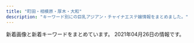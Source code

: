 ```yaml
---
title: "町田・相模原・厚木・大和"
description: "キーワード別にの巨乳アジアン・チャイナエステ嬢情報をまとめました。"
---
```


新着画像と新着キーワードをまとめています。
2021年04月26日の情報です。

<DmmAffiliateIns />
<KeywordTable
  shops={
    [
    {
        "keywords": {
            "D": 21,
            "E": 14
        },
        "img_links": [
            "http://sweety-est.net/img/tit5.png",
            "http://sweety-est.net/img/cp-ttl.png",
            "http://sweety-est.net/img/tit2.png",
            "http://sweety-est.net/img/slide2-1.jpg",
            "http://sweety-est.net/img/open.png",
            "http://sweety-est.net/img/tit6.png",
            "http://sweety-est.net/img/phone.png",
            "http://sweety-est.net/img/m4.png",
            "http://sweety-est.net/img/tel2.png",
            "http://sweety-est.net/img/cg06.jpg",
            "http://sweety-est.net/img/h1.png",
            "http://sweety-est.net/img/cg05.jpg",
            "http://sweety-est.net/img/cp-desc1sp.png",
            "http://sweety-est.net/img/m2.png",
            "http://sweety-est.net/img/m3.png",
            "http://sweety-est.net/img/toph.png",
            "http://sweety-est.net/img/tit4.png",
            "http://sweety-est.net/img/cp-desc1.png",
            "http://sweety-est.net/img/cg02.jpg",
            "http://sweety-est.net/img/slide2-2.jpg",
            "http://sweety-est.net/img/cg04.jpg",
            "http://sweety-est.net/img/tit3.png",
            "http://sweety-est.net/img/m1.png",
            "http://sweety-est.net/img/slide2-3.jpg",
            "http://sweety-est.net/img/slide2-4.jpg",
            "http://sweety-est.net/img/m5.png",
            "http://sweety-est.net/img/tit1.png",
            "http://sweety-est.net/img/m6.png",
            "http://sweety-est.net/img/cg03.jpg"
        ],
        "name": "Milky",
        "url": "http://sweety-est.net/",
        "station": "JR\u753a\u7530\u99c5\u5357\u53e3"
    },
    {
        "keywords": {
            "90": 1,
            "86": 4,
            "87": 5,
            "\u5de8\u4e73": 1,
            "D": 9,
            "E": 1,
            "\u4e73": 1
        },
        "station": "\u76f8\u6a21\u5927\u91ce\u99c5\u5357\u53e3",
        "url": "http://www.baby.esjp.info/",
        "img_links": [
            "http://www.baby.esjp.info/images/mobile.png",
            "http://www.baby.esjp.info/files/052-02.jpg",
            "http://www.baby.esjp.info/files/053-02.jpg",
            "http://www.baby.esjp.info/images/shop/shop02.jpg",
            "http://www.baby.esjp.info/files/051-02.jpg",
            "http://www.baby.esjp.info/files/048.jpg",
            "http://www.baby.esjp.info/images/infor.png",
            "http://www.baby.esjp.info/images/shop/shop04.jpg",
            "http://www.baby.esjp.info/images/tit-infor.png",
            "http://www.baby.esjp.info/images/top.png",
            "http://www.baby.esjp.info/files/051.jpg",
            "http://www.baby.esjp.info/files/047.jpg",
            "http://www.baby.esjp.info/images/girl-z2.jpg",
            "http://www.baby.esjp.info/files/038-02.jpg",
            "http://www.baby.esjp.info/images/top_sche.png",
            "http://www.baby.esjp.info/files/054.jpg",
            "http://www.baby.esjp.info/files/050-02.jpg",
            "http://www.baby.esjp.info/files/048-02.jpg",
            "http://www.baby.esjp.info/images/shop/shop01.jpg",
            "http://www.baby.esjp.info/files/050.jpg",
            "http://www.baby.esjp.info/images/staff_line.png",
            "http://www.baby.esjp.info/images/girl-z1.jpg",
            "http://www.baby.esjp.info/files/047-02.jpg",
            "http://www.baby.esjp.info/images/bj3.png",
            "http://www.baby.esjp.info/files/054-02.jpg",
            "http://www.baby.esjp.info/files/049-02.jpg",
            "http://www.baby.esjp.info/images/link_line.png",
            "http://www.baby.esjp.info/images/shop/shop03.jpg",
            "http://www.baby.esjp.info/files/045-02.jpg",
            "http://www.baby.esjp.info/files/045.jpg",
            "http://www.baby.esjp.info/files/049.jpg",
            "http://www.baby.esjp.info/files/038.jpg",
            "http://www.baby.esjp.info/files/053.jpg",
            "http://www.baby.esjp.info/files/052.jpg"
        ],
        "name": "\u30d9\u30d3\u30fc"
    },
    {
        "station": "\u753a\u7530\u99c5\u5317\u53e3",
        "img_links": [
            "http://www.yuri.esjoho.com/files/004-02.jpg",
            "http://www.yuri.esjoho.com/images/s_pick.jpg",
            "http://www.yuri.esjoho.com/files/002-02.jpg",
            "http://www.yuri.esjoho.com/files/004-03.jpg",
            "http://www.yuri.esjoho.com/files/003-03.jpg",
            "http://www.yuri.esjoho.com/images/s_staff.jpg",
            "http://www.yuri.esjoho.com/files/003-02.jpg",
            "http://www.yuri.esjoho.com/files/002.jpg",
            "http://www.yuri.esjoho.com/images/nbj3.jpg",
            "http://www.yuri.esjoho.com/files/004.jpg",
            "http://www.yuri.esjoho.com/images/mobile.jpg",
            "http://www.yuri.esjoho.com/images/1.jpg",
            "http://www.yuri.esjoho.com/images/s_info.jpg",
            "http://www.yuri.esjoho.com/files/003.jpg",
            "http://www.yuri.esjoho.com/files/001-02.jpg",
            "http://www.yuri.esjoho.com/images/top.jpg",
            "http://www.yuri.esjoho.com/images/end1.png",
            "http://www.yuri.esjoho.com/images/gallery1.jpg",
            "http://www.yuri.esjoho.com/files/001-03.jpg",
            "http://www.yuri.esjoho.com/files/001.jpg",
            "http://www.yuri.esjoho.com/images/s_news.jpg",
            "http://www.yuri.esjoho.com/files/002-03.jpg"
        ],
        "keywords": {
            "87": 4,
            "89": 2,
            "88": 2,
            "E": 2,
            "F": 2,
            "D": 4
        },
        "name": "\u767e\u5408",
        "url": "http://www.yuri.esjoho.com/"
    },
    {
        "station": "\u76f8\u6a21\u5927\u91ce\u99c5\u5317\u53e3",
        "name": "\u591c\u6765\u9999",
        "keywords": {},
        "url": "http://t-rose.work/",
        "img_links": [
            "http://t-rose.work/img/yuri1.jpg",
            "http://t-rose.work/images/up.png",
            "http://t-rose.work/staff/nana.jpg",
            "http://t-rose.work/images/tg.jpg",
            "http://t-rose.work/img/nana1.jpg",
            "http://t-rose.work/images/int1.png",
            "http://t-rose.work/staff/ka.jpg",
            "http://t-rose.work/staff/mimi.jpg",
            "http://t-rose.work/images/staff_t.jpg",
            "http://t-rose.work/staff/eri.jpg",
            "http://t-rose.work/images/rec2.png",
            "http://t-rose.work/images/sys.png",
            "http://t-rose.work/img/ka1.jpg",
            "http://t-rose.work/img/eri1.jpg",
            "http://t-rose.work/images/head.jpg",
            "http://t-rose.work/img/mimi1.jpg",
            "http://t-rose.work/images/interior_t.jpg",
            "http://t-rose.work/images/int2.png",
            "http://t-rose.work/images/rec1.jpg",
            "http://t-rose.work/images/news.jpg",
            "http://t-rose.work/staff/yuri.jpg"
        ]
    },
    {
        "name": "\u7652\u3057\u306e\u68ee",
        "url": "https://rin-relax.com/",
        "keywords": {
            "D": 21,
            "E": 6
        },
        "station": "\u753a\u7530\u99c5",
        "img_links": [
            "https://rin-relax.com/wp-content/themes/este/img/12.jpg",
            "https://rin-relax.com/wp-content/uploads/2021/02/908765789iyashi.jpg",
            "https://rin-relax.com/wp-content/themes/este/img/top-img02.png",
            "https://rin-relax.com/wp-content/themes/este/img/tel_header.png",
            "https://rin-relax.com/wp-content/themes/este/img/top-img01b.png",
            "https://rin-relax.com/wp-content/uploads/2021/02/187654iyashi.jpg",
            "https://rin-relax.com/wp-content/themes/este/img/top-img01a.png",
            "https://rin-relax.com/wp-content/uploads/2021/03/8976215iyashi.jpg",
            "https://rin-relax.com/wp-content/themes/este/img/14.jpg",
            "https://rin-relax.com/wp-content/themes/este/img/top-img03.png",
            "https://rin-relax.com/wp-content/themes/este/img/top-img01.png",
            "https://rin-relax.com/wp-content/themes/este/img/tel_footer.png",
            "https://rin-relax.com/wp-content/themes/este/img/13.jpg",
            "https://rin-relax.com/wp-content/uploads/2021/03/9786251iyashi.jpg",
            "https://rin-relax.com/wp-content/themes/este/img/call.png",
            "https://rin-relax.com/wp-content/uploads/2021/02/21iyashi.jpg",
            "https://rin-relax.com/wp-content/themes/este/img/11.jpg",
            "https://rin-relax.com/wp-content/uploads/2021/03/897631iyashi.jpg",
            "https://rin-relax.com/wp-content/uploads/2021/04/897261iyashi.jpg",
            "https://rin-relax.com/wp-content/uploads/2021/02/87654iyashi.jpg"
        ]
    },
    {
        "name": "CoCoa\u30fb\u30b3\u30b3\u30a2",
        "keywords": {},
        "url": "http://cocoa.jpest.net/",
        "img_links": [
            "http://cocoa.jpest.net/images/mobile.png",
            "http://cocoa.jpest.net/images/g7.jpg",
            "http://cocoa.jpest.net/images/r4.jpg",
            "http://cocoa.jpest.net/images/top.png",
            "http://cocoa.jpest.net/images/88.png",
            "http://cocoa.jpest.net/images/r1.jpg",
            "http://cocoa.jpest.net/images/r5.jpg",
            "http://cocoa.jpest.net/images/tit-newface.png",
            "http://cocoa.jpest.net/images/tite-link.png",
            "http://cocoa.jpest.net/images/g0.jpg",
            "http://cocoa.jpest.net/images/g6.jpg",
            "http://cocoa.jpest.net/images/n-03.png",
            "http://cocoa.jpest.net/images/g2.jpg",
            "http://cocoa.jpest.net/images/300.png",
            "http://cocoa.jpest.net/images/tit-new.png",
            "http://cocoa.jpest.net/images/p-r.png",
            "http://cocoa.jpest.net/images/g5.jpg",
            "http://cocoa.jpest.net/images/g3.jpg",
            "http://cocoa.jpest.net/images/g4.jpg",
            "http://cocoa.jpest.net/images/r6.jpg",
            "http://cocoa.jpest.net/images/r2.jpg",
            "http://cocoa.jpest.net/images/g1.jpg",
            "http://cocoa.jpest.net/images/tite-staff.png",
            "http://cocoa.jpest.net/images/pickup.png",
            "http://cocoa.jpest.net/images/r3.jpg",
            "http://cocoa.jpest.net/images/200.png",
            "http://cocoa.jpest.net/images/n-01.png"
        ],
        "station": "\u5c0f\u7530\u6025\u76f8\u6a21\u539f\u99c5\u5357\u53e3"
    },
    {
        "url": "http://www.smile.esturl.com/",
        "keywords": {
            "C": 4,
            "87": 16,
            "\u80f8": 1,
            "86": 8,
            "D": 20
        },
        "img_links": [
            "http://www.smile.esturl.com/files/002-02.jpg",
            "http://www.smile.esturl.com/files/008-02.jpg",
            "http://www.smile.esturl.com/files/002.jpg",
            "http://www.smile.esturl.com/files/010-02.jpg",
            "http://www.smile.esturl.com/images/icon_top.png",
            "http://www.smile.esturl.com/files/001.jpg",
            "http://www.smile.esturl.com/files/010.jpg",
            "http://www.smile.esturl.com/images/btn2.png",
            "http://www.smile.esturl.com/files/005-02.jpg",
            "http://www.smile.esturl.com/files/001-02.jpg",
            "http://www.smile.esturl.com/files/008.jpg",
            "http://www.smile.esturl.com/files/005.jpg",
            "http://www.smile.esturl.com/images/icon_tel.png",
            "http://www.smile.esturl.com/files/009-02.jpg",
            "http://www.smile.esturl.com/images/mainImg_sub.jpg",
            "http://www.smile.esturl.com/images/index_sm.png",
            "http://www.smile.esturl.com/files/009.jpg",
            "http://www.smile.esturl.com/images/icon_info.png",
            "http://www.smile.esturl.com/images/icon_staff.png"
        ],
        "station": "\u672c\u539a\u6728\u99c5\u5317\u53e3",
        "name": "Smile -\u30b9\u30de\u30a4\u30eb-"
    },
    {
        "img_links": [
            "http://sakura.fan.bz/photos/sites/96/2019/11/2019112803264378.jpg",
            "http://sakura.fan.bz/images/s_news.png",
            "http://sakura.fan.bz/photos/sites/96/2019/10/2019100401374573.jpg",
            "http://sakura.fan.bz/images/info.png",
            "http://sakura.fan.bz/images/s_face.png",
            "http://sakura.fan.bz/images/end.png",
            "http://sakura.fan.bz/images/s_staff.png",
            "http://sakura.fan.bz/photos/sites/96/2019/09/2019090502332739.jpg",
            "http://sakura.fan.bz/photos/sites/96/2019/12/2019120107502632.jpg",
            "http://sakura.fan.bz/photos/sites/96/2019/09/2019090502332622.jpg",
            "http://sakura.fan.bz/images/news_bj3.png",
            "http://sakura.fan.bz/photos/sites/96/2020/12/2020120203192280.jpg",
            "http://sakura.fan.bz/photos/sites/96/2019/11/201911070206265.jpg",
            "http://sakura.fan.bz/images/news_bj1.png",
            "http://sakura.fan.bz/photos/sites/96/2019/09/2019090608513621.jpg",
            "http://sakura.fan.bz/images/top.jpg",
            "http://sakura.fan.bz/photos/sites/96/2019/09/2019090502332511.jpg",
            "http://sakura.fan.bz/photos/sites/96/2019/09/2019090609280369.jpg"
        ],
        "name": "\u3055\u304f\u3089",
        "keywords": {
            "D": 18,
            "85": 2,
            "E": 3,
            "84": 4,
            "86": 10,
            "83": 4,
            "C": 23
        },
        "station": "\u76f8\u6a21\u5927\u91ce\u99c5\u5357\u53e3",
        "url": "http://sakura.fan.bz/"
    },
    {
        "img_links": [
            "http://yoshiko.jpest.net/uploads//sites/13/2020/10/1602825649-g22.jpg",
            "http://yoshiko.jpest.net/uploads//sites/13/2020/08/r2.jpg",
            "http://yoshiko.jpest.net/uploads//sites/13/2020/08/r1.jpg",
            "http://yoshiko.jpest.net/uploads//sites/13/2020/08/news03.png",
            "http://yoshiko.jpest.net/uploads//sites/13/2020/08/laola.jpg",
            "http://yoshiko.jpest.net/uploads//sites/13/2020/08/r4.jpg",
            "http://yoshiko.jpest.net/uploads//sites/13/2020/08/yuki.jpg",
            "http://yoshiko.jpest.net/uploads//sites/13/2020/08/g6.jpg",
            "http://yoshiko.jpest.net/uploads//sites/13/2020/08/lami.jpg",
            "http://yoshiko.jpest.net/uploads//sites/13/2020/08/1604303415-top.jpg",
            "http://yoshiko.jpest.net/uploads//sites/13/2020/08/bj_03.jpg",
            "http://yoshiko.jpest.net/uploads//sites/13/2020/08/g1.jpg",
            "http://yoshiko.jpest.net/uploads//sites/13/2020/08/1604303247-top.jpg",
            "http://yoshiko.jpest.net/uploads//sites/13/2020/10/1603075746-1.jpg",
            "http://yoshiko.jpest.net/uploads//sites/13/2020/08/tite-staff.jpg",
            "http://yoshiko.jpest.net/uploads//sites/13/2020/08/news01.png",
            "http://yoshiko.jpest.net/uploads//sites/13/2020/08/g5.jpg",
            "http://yoshiko.jpest.net/uploads//sites/13/2020/08/r3.jpg",
            "http://yoshiko.jpest.net/uploads//sites/13/2020/08/1597221072-mobile.png",
            "http://yoshiko.jpest.net/uploads//sites/13/2020/08/lina.jpg",
            "http://yoshiko.jpest.net/uploads//sites/13/2020/10/1603068785-1.jpg"
        ],
        "station": "JR\u6df5\u91ce\u8fba\u99c5\u5357\u53e3",
        "url": "http://yoshiko.jpest.net/",
        "keywords": {},
        "name": "\u5409\u597d"
    },
    {
        "img_links": [
            "http://piutyor.xyz/uploads/210417/1-21041G0043bS.jpg",
            "http://piutyor.xyz/static/picture/nav-006.png",
            "http://piutyor.xyz/static/picture/top-right001.png",
            "http://piutyor.xyz/static/picture/tel.png",
            "http://piutyor.xyz/static/picture/cam02.jpg",
            "http://piutyor.xyz/static/picture/nav-003.png",
            "http://piutyor.xyz/static/picture/nav-005.png",
            "http://piutyor.xyz/static/picture/nav-004.png",
            "http://piutyor.xyz/images/bannar01.png",
            "http://piutyor.xyz/uploads/210417/1-21041F9425Y96.jpg",
            "http://piutyor.xyz/static/picture/top-right03.png",
            "http://piutyor.xyz/static/picture/baner.jpg",
            "http://piutyor.xyz/static/picture/nav-002.png",
            "http://piutyor.xyz/static/picture/nav-001.png",
            "http://piutyor.xyz/images/bannar02.png"
        ],
        "url": "http://piutyor.xyz/",
        "name": "\u30b8\u30e3\u30b9\u30df\u30f3",
        "keywords": {
            "86": 1,
            "88": 1,
            "C": 1,
            "D": 1,
            "\u4e73": 1
        },
        "station": "\u672c\u539a\u6728\u99c5\u5317\u53e3"
    },
    {
        "keywords": {
            "C": 19
        },
        "img_links": [
            "http://msg-aroma.com/staff/marina/01mb.jpg",
            "http://msg-aroma.com/pic/head.jpg",
            "http://msg-aroma.com/staff/momo/01mb.jpg",
            "http://msg-aroma.com/img/ttl_kohkin.png",
            "http://msg-aroma.com/staff/miki/01mb.jpg",
            "http://msg-aroma.com/staff/mio/01mb.jpg",
            "http://msg-aroma.com/pic/topimg4.png",
            "http://msg-aroma.com/staff/miki/01.jpg",
            "http://msg-aroma.com/staff/hina/01.jpg",
            "http://msg-aroma.com/staff/ayumi/01.jpg",
            "http://msg-aroma.com/img/att.png",
            "http://msg-aroma.com/i/files/homeimg.jpg",
            "http://msg-aroma.com/staff/mio/01.jpg",
            "http://msg-aroma.com/staff/marina/01.jpg",
            "http://msg-aroma.com/staff/ririko/01mb.jpg",
            "http://msg-aroma.com/pic/topimg1.png",
            "http://msg-aroma.com/img/ttl_mobile.png",
            "http://msg-aroma.com/staff/ririko/01.jpg",
            "http://msg-aroma.com/pic/topimg2.png",
            "http://msg-aroma.com/staff/yuriko/01.jpg",
            "http://msg-aroma.com/pic/topimg5.png",
            "http://msg-aroma.com/staff/yuriko/01mb.jpg",
            "http://msg-aroma.com/staff/hina/01mb.jpg",
            "http://msg-aroma.com/staff/ayumi/01mb.jpg",
            "http://msg-aroma.com/staff/momo/01.jpg",
            "http://msg-aroma.com/staff/nanami/01.jpg",
            "http://msg-aroma.com/staff/nao/01mb.jpg",
            "http://msg-aroma.com/img/ttl_staff.jpg",
            "http://msg-aroma.com/staff/nao/01.jpg",
            "http://msg-aroma.com/staff/nanami/01mb.jpg",
            "http://msg-aroma.com/pic/topimg3.png"
        ],
        "url": "http://msg-aroma.com/",
        "station": "\u672c\u539a\u6728\u99c5\u5317\u53e3",
        "name": "\u30c1\u30e3\u30fc\u30df\u30f3\u30b0"
    },
    {
        "url": "http://sherry.est888.com/",
        "img_links": [
            "http://sherry.est888.com/css/tel.png",
            "http://sherry.est888.com/css/nav/nav-003.png",
            "http://sherry.est888.com/css/head-change.jpg",
            "http://sherry.est888.com/css/staff/staff01.jpg",
            "http://sherry.est888.com/css/nav/nav-005.png",
            "http://sherry.est888.com/css/osusume03.jpg",
            "http://sherry.est888.com/css/top03.jpg",
            "http://sherry.est888.com/css/staff/staff02.jpg",
            "http://sherry.est888.com/css/staff/staff03.jpg",
            "http://sherry.est888.com/css/nav/nav-006.png",
            "http://sherry.est888.com/css/nav/nav-004.png",
            "http://sherry.est888.com/css/nav/nav-002.png",
            "http://sherry.est888.com/css/nav/nav-001.png"
        ],
        "name": "Sherry \uff5e\u30b7\u30a7\u30ea\u30fc\uff5e",
        "station": "\u5927\u548c\u99c5\u5357\u53e3",
        "keywords": {
            "D": 2,
            "88": 1,
            "86": 1,
            "C": 1,
            "89": 1
        }
    },
    {
        "station": "\u4e2d\u592e\u6797\u9593\u99c5\u5317\u53e3",
        "img_links": [
            "http://www.kangobijin.esturl.com/images/call.png",
            "http://www.kangobijin.esturl.com/photo_news/upimg/92816607e656024bde_1.jpg",
            "http://www.kangobijin.esturl.com/files/004.jpg",
            "http://www.kangobijin.esturl.com/files/006.jpg",
            "http://www.kangobijin.esturl.com/images/m-top-right03.jpg",
            "http://www.kangobijin.esturl.com/files/003.jpg",
            "http://www.kangobijin.esturl.com/images/m-top-right04.jpg",
            "http://www.kangobijin.esturl.com/images/m-top02.jpg",
            "http://www.kangobijin.esturl.com/photo_news/upimg/92816607e656024bde_0.jpg",
            "http://www.kangobijin.esturl.com/images/m-right.jpg",
            "http://www.kangobijin.esturl.com/files/005.jpg",
            "http://www.kangobijin.esturl.com/images/m-top03.jpg",
            "http://www.kangobijin.esturl.com/images/m-left.jpg",
            "http://www.kangobijin.esturl.com/files/002.jpg",
            "http://www.kangobijin.esturl.com/images/m-top-right02.jpg",
            "http://www.kangobijin.esturl.com/images/m-head.jpg",
            "http://www.kangobijin.esturl.com/images/m-top-right01.jpg",
            "http://www.kangobijin.esturl.com/images/top-left01.jpg",
            "http://www.kangobijin.esturl.com/images/m-yejiao.jpg",
            "http://www.kangobijin.esturl.com/files/001.jpg"
        ],
        "name": "\u770b\u8b77\u7f8e\u4eba",
        "url": "http://www.kangobijin.esturl.com/",
        "keywords": {
            "88": 2,
            "D": 12,
            "87": 10
        }
    },
    {
        "station": "\u76f8\u6a21\u5927\u91ce\u99c5\u5317\u53e3",
        "name": "Madonna",
        "keywords": {
            "94": 12,
            "F": 12
        },
        "img_links": [
            "http://www.talkabout.tokyo/uploads/200605/1-200605091Q1F0.jpg",
            "http://www.talkabout.tokyo/picture/m-top004.jpg",
            "http://www.talkabout.tokyo/uploads/210112/1-2101121F230117.jpg",
            "http://www.talkabout.tokyo/picture/m-top003.jpg",
            "http://www.talkabout.tokyo/uploads/201019/1-20101ZZ35c62.jpg",
            "http://www.talkabout.tokyo/uploads/200605/1-200605091635J5.jpg",
            "http://www.talkabout.tokyo/uploads/200605/1-200605091605C6.jpg",
            "http://www.talkabout.tokyo/uploads/210305/1-210305123649457.jpg",
            "http://www.talkabout.tokyo/css/m-top04.jpg",
            "http://www.talkabout.tokyo/picture/m-head01.jpg",
            "http://www.talkabout.tokyo/uploads/210305/1-210305123F0503.jpg",
            "http://www.talkabout.tokyo/uploads/201020/1-20102013531a57.jpg",
            "http://www.talkabout.tokyo/uploads/210112/1-210112163521218.jpg",
            "http://www.talkabout.tokyo/uploads/200605/1-200605091K4J3.jpg",
            "http://www.talkabout.tokyo/uploads/201020/1-20102013422C23.jpg",
            "http://www.talkabout.tokyo/picture/call.png",
            "http://www.talkabout.tokyo/uploads/201019/1-20101ZZ3305O.jpg"
        ],
        "url": "http://www.talkabout.tokyo/"
    },
    {
        "station": "\u4e2d\u592e\u6797\u9593\u99c5\u897f\u53e3",
        "img_links": [
            "https://tanpopopo.com/wp-content/themes/este/img/tel_footer.png",
            "https://tanpopopo.com/wp-content/uploads/2019/06/987654678tanpo.jpg",
            "https://tanpopopo.com/wp-content/themes/este/img/3.jpg",
            "https://tanpopopo.com/wp-content/themes/este/img/call.png",
            "https://tanpopopo.com/wp-content/themes/este/img/top-img01b.png",
            "https://tanpopopo.com/wp-content/uploads/2019/06/87289tanpo.jpg",
            "https://tanpopopo.com/wp-content/themes/este/img/1.jpg",
            "https://tanpopopo.com/wp-content/themes/este/img/2.jpg",
            "https://tanpopopo.com/wp-content/themes/este/img/top-img02a.png",
            "https://tanpopopo.com/wp-content/themes/este/img/5.jpg",
            "https://tanpopopo.com/wp-content/themes/este/img/top-img01a.png",
            "https://tanpopopo.com/wp-content/themes/este/img/tel_header.png"
        ],
        "url": "https://tanpopopo.com/",
        "keywords": {
            "G": 4,
            "C": 4
        },
        "name": "\u305f\u3093\u307d\u307d"
    },
    {
        "name": "MINA",
        "img_links": [
            "http://mrgurokisetsu.tokyo/uploads/181219/1-1Q219153224547.jpg",
            "http://mrgurokisetsu.tokyo/uploads/181219/1-1Q2191A133208.jpg",
            "http://mrgurokisetsu.tokyo/uploads/201026/1-201026161220H2.jpg",
            "http://mrgurokisetsu.tokyo/images/top-sp.png",
            "http://mrgurokisetsu.tokyo/uploads/200828/1-200RP92305117.jpg",
            "http://mrgurokisetsu.tokyo/uploads/200828/1-200RP931222A.jpg",
            "http://mrgurokisetsu.tokyo/uploads/200828/1-200RP92115101.jpg",
            "http://mrgurokisetsu.tokyo/uploads/181219/1-1Q21915324H06.jpg",
            "http://mrgurokisetsu.tokyo/uploads/181218/1-1Q21R10G3C3.png",
            "http://mrgurokisetsu.tokyo/uploads/200828/1-200RP92022417.jpg",
            "http://mrgurokisetsu.tokyo/uploads/200828/1-200RP92124K5.jpg",
            "http://mrgurokisetsu.tokyo/uploads/200828/1-200RP92314957.jpg",
            "http://mrgurokisetsu.tokyo/uploads/181218/1-1Q21R10626151.png",
            "http://mrgurokisetsu.tokyo/uploads/201114/1-201114140IG24.jpg",
            "http://mrgurokisetsu.tokyo/uploads/200828/1-200RP919363I.jpg",
            "http://mrgurokisetsu.tokyo/uploads/181219/1-1Q2191A044L9.jpg",
            "http://mrgurokisetsu.tokyo/uploads/181218/1-1Q21R106025N.png",
            "http://mrgurokisetsu.tokyo/uploads/200828/1-200RP9192Y24.jpg",
            "http://mrgurokisetsu.tokyo/uploads/181218/1-1Q21R10649544.png",
            "http://mrgurokisetsu.tokyo/uploads/200828/1-200RP93113I1.jpg",
            "http://mrgurokisetsu.tokyo/uploads/200828/1-200RP92032509.jpg",
            "http://mrgurokisetsu.tokyo/images/end.png"
        ],
        "url": "http://mrgurokisetsu.tokyo/",
        "keywords": {
            "85": 5,
            "88": 2,
            "C": 16,
            "D": 4
        },
        "station": "\u6d77\u8001\u540d\u99c5\u5357\u53e3"
    },
    {
        "station": "\u5927\u548c\u99c5\u5317\u53e3",
        "img_links": [
            "http://e-rei.info/images/03.jpg",
            "http://e-rei.info/images/x1.png",
            "http://e-rei.info/images/r1.jpg",
            "http://e-rei.info/images/02.jpg",
            "http://e-rei.info/images/x3.png",
            "http://e-rei.info/images/s_mobile2.jpg",
            "http://eskk.e-rei.info/uploads/2019/12/001-1.jpg",
            "http://eskk.e-rei.info/uploads/2021/01/yu.jpg",
            "http://e-rei.info/images/mobile.png",
            "http://e-rei.info/images/s_mobile3.jpg",
            "http://e-rei.info/images/r3.jpg",
            "http://e-rei.info/images/top2.jpg",
            "http://e-rei.info/images/002.jpg",
            "http://e-rei.info/images/s_news.jpg",
            "http://e-rei.info/images/005.jpg",
            "http://e-rei.info/images/s_news.png",
            "http://e-rei.info/images/004.jpg",
            "http://eskk.e-rei.info/uploads/2021/01/mi-1.jpg",
            "http://eskk.e-rei.info/uploads/2020/01/004.jpg",
            "http://e-rei.info/images/003.jpg",
            "http://eskk.e-rei.info/uploads/2020/06/001-3.jpg",
            "http://e-rei.info/images/g0.jpg",
            "http://e-rei.info/images/s_staff.png",
            "http://e-rei.info/images/s_mobile.jpg",
            "http://e-rei.info/images/s_staff1.png",
            "http://e-rei.info/images/006.jpg",
            "http://eskk.e-rei.info/uploads/2020/09/111.jpg",
            "http://e-rei.info/images/top.png",
            "http://eskk.e-rei.info/uploads/2020/01/001-3.jpg",
            "http://eskk.e-rei.info/uploads/2019/12/001-2.jpg",
            "http://e-rei.info/images/r2.jpg",
            "http://e-rei.info/images/s_service.png",
            "http://e-rei.info/images/movie.jpg",
            "http://e-rei.info/images/01.jpg",
            "http://eskk.e-rei.info/uploads/2020/01/006.jpg",
            "http://e-rei.info/images/s_mobile4.jpg",
            "http://e-rei.info/images/001.jpg"
        ],
        "name": "\u9e97",
        "keywords": {
            "D": 8,
            "\u4e73": 12,
            "C": 28,
            "88": 8,
            "84": 8,
            "\u80f8": 12
        },
        "url": "http://e-rei.info/"
    },
    {
        "img_links": [
            "http://kiminoharu.xyz/images/g4.jpg",
            "http://kiminoharu.xyz/images/g2.jpg",
            "http://kiminoharu.xyz/images/r2.jpg",
            "http://kiminoharu.xyz/images/g45.jpg",
            "http://kiminoharu.xyz/images/s2.jpg",
            "http://kiminoharu.xyz/images/s3.jpg",
            "http://kiminoharu.xyz/images/002.jpg",
            "http://kiminoharu.xyz/images/g44.jpg",
            "http://kiminoharu.xyz/images/g1.jpg",
            "http://kiminoharu.xyz/images/g22.jpg",
            "http://kiminoharu.xyz/images/g11.jpg",
            "http://kiminoharu.xyz/images/g67.jpg",
            "http://kiminoharu.xyz/images/g33.jpg",
            "http://kiminoharu.xyz/images/g5.jpg",
            "http://kiminoharu.xyz/images/g0.jpg",
            "http://kiminoharu.xyz/images/r1.jpg",
            "http://kiminoharu.xyz/images/s1.jpg",
            "http://kiminoharu.xyz/images/r4.jpg",
            "http://kiminoharu.xyz/images/g6.jpg",
            "http://kiminoharu.xyz/images/r3.jpg",
            "http://kiminoharu.xyz/images/g3.jpg",
            "http://kiminoharu.xyz/images/g66.jpg",
            "http://kiminoharu.xyz/images/003.jpg",
            "http://kiminoharu.xyz/images/s4.jpg",
            "http://kiminoharu.xyz/images/0.png",
            "http://kiminoharu.xyz/images/001.jpg"
        ],
        "name": "\u541b\u306e\u6625",
        "keywords": {
            "D": 6,
            "\u4e73": 1
        },
        "url": "http://kiminoharu.xyz/",
        "station": "JR\u6a4b\u672c\u99c5\u5317\u53e3"
    },
    {
        "keywords": {
            "84": 1,
            "D": 9,
            "85": 1,
            "F": 1,
            "C": 18,
            "86": 4,
            "88": 3
        },
        "station": "JR\u76f8\u6a21\u539f\u99c5\u5357\u53e3",
        "name": "Leon",
        "img_links": [
            "http://cireven.xyz/uploads/210412/1-21041216205T51.jpg",
            "http://cireven.xyz/uploads/210129/1-2101291252221D.jpg",
            "http://cireven.xyz/uploads/allimg/210128/1-21012Q63642E1.jpg",
            "http://cireven.xyz/uploads/210129/1-210129130329438.jpg",
            "http://cireven.xyz/uploads/allimg/210129/1-210129130341.jpg",
            "http://cireven.xyz/uploads/210129/1-210129124U0225.jpg",
            "http://cireven.xyz/uploads/allimg/210412/1-210412162230.jpg",
            "http://cireven.xyz/uploads/allimg/210412/1-210412162041.jpg",
            "http://cireven.xyz/uploads/210129/1-21012912493G25.jpg",
            "http://cireven.xyz/uploads/allimg/210128/1-21012Q63AN54.jpg",
            "http://cireven.xyz/uploads/allimg/210129/1-210129124913.jpg",
            "http://cireven.xyz/uploads/allimg/210419/1-21041Z91I7.jpg",
            "http://cireven.xyz/webstyle/sp_ico05.png",
            "http://cireven.xyz/uploads/210412/1-210412162209B0.jpg",
            "http://cireven.xyz/webstyle/sp_ico02.png",
            "http://cireven.xyz/webstyle/sp_header.png",
            "http://cireven.xyz/uploads/210419/1-21041Z91AN37.jpg",
            "http://cireven.xyz/uploads/allimg/210128/1-21012Q05455D4.jpg",
            "http://cireven.xyz/uploads/allimg/210128/1-21012Q63FW16.jpg",
            "http://cireven.xyz/uploads/210412/1-210412162031417.jpg",
            "http://cireven.xyz/uploads/allimg/210129/1-210129130411.jpg",
            "http://cireven.xyz/uploads/210227/1-21022G10ZE32.jpg",
            "http://cireven.xyz/webstyle/info.jpg",
            "http://cireven.xyz/webstyle/sp_ico06.png",
            "http://cireven.xyz/uploads/allimg/210129/1-210129125008.jpg",
            "http://cireven.xyz/uploads/allimg/210412/1-210412162117.jpg",
            "http://cireven.xyz/webstyle/sp_ico03.png",
            "http://cireven.xyz/webstyle/sp_ico01.png",
            "http://cireven.xyz/webstyle/sp_ico04.png",
            "http://cireven.xyz/uploads/210129/1-210129130400407.jpg",
            "http://cireven.xyz/uploads/210412/1-210412162131A7.jpg",
            "http://cireven.xyz/uploads/allimg/210128/1-21012Q63611Z2.jpg",
            "http://cireven.xyz/uploads/allimg/210129/1-210129125252.jpg",
            "http://cireven.xyz/uploads/210420/1-21042013443Q24.jpg",
            "http://cireven.xyz/uploads/allimg/210420/1-210420134449.jpg",
            "http://cireven.xyz/webstyle/end.png"
        ],
        "url": "http://cireven.xyz/"
    },
    {
        "station": "JR\u753a\u7530\u99c5\u5317\u53e3",
        "url": "http://aroma-himawari.com/",
        "keywords": {},
        "img_links": [
            "http://aroma-himawari.com/img/girl/list/square-6.jpg",
            "http://aroma-himawari.com/img/material/elegant-2.jpg",
            "http://aroma-himawari.com/img/material/elegant-14.jpg",
            "http://aroma-himawari.com/img/material/arrow_prev.png",
            "http://aroma-himawari.com/img/material/elegant-5.jpg",
            "http://aroma-himawari.com/img/girl/extra/staff-6-0.jpg",
            "http://aroma-himawari.com/img/material/elegant-11.jpg",
            "http://aroma-himawari.com/img/girl/pickup/pickup-6.jpg",
            "http://aroma-himawari.com/img/girl/extra/staff-6-1.jpg",
            "http://aroma-himawari.com/img/girl/list/square-5.jpg",
            "http://aroma-himawari.com/img/girl/extra/staff-3-0.jpg",
            "http://aroma-himawari.com/img/girl/extra/staff-7-2.jpg",
            "http://aroma-himawari.com/img/girl/extra/staff-2-3.jpg",
            "http://aroma-himawari.com/img/girl/list/staff-1.jpg",
            "http://aroma-himawari.com/img/material/elegant-9.jpg",
            "http://aroma-himawari.com/img/material/elegant-4.jpg",
            "http://aroma-himawari.com/img/girl/extra/staff-2-2.jpg",
            "http://aroma-himawari.com/img/girl/extra/staff-2-1.jpg",
            "http://aroma-himawari.com/img/girl/extra/staff-2-0.jpg",
            "http://aroma-himawari.com/img/girl/list/square-4.jpg",
            "http://aroma-himawari.com/img/material/elegant-7.jpg",
            "http://aroma-himawari.com/img/material/elegant-19.jpg",
            "http://aroma-himawari.com/img/girl/extra/staff-7-1.jpg",
            "http://aroma-himawari.com/img/material/arrow_next.png",
            "http://aroma-himawari.com/img/material/elegant-10.jpg",
            "http://aroma-himawari.com/img/girl/list/staff-3.jpg",
            "http://aroma-himawari.com/img/girl/extra/staff-5-0.jpg",
            "http://aroma-himawari.com/img/girl/list/staff-6.jpg",
            "http://aroma-himawari.com/img/girl/extra/staff-3-3.jpg",
            "http://aroma-himawari.com/img/girl/extra/staff-1-0.jpg",
            "http://aroma-himawari.com/img/girl/pickup/pickup-7.jpg",
            "http://aroma-himawari.com/img/material/elegant-16.jpg",
            "http://aroma-himawari.com/img/material/elegant-8.jpg",
            "http://aroma-himawari.com/img/girl/pickup/pickup-4.jpg",
            "http://aroma-himawari.com/img/girl/pickup/pickup-1.jpg",
            "http://aroma-himawari.com/img/girl/extra/staff-1-1.jpg",
            "http://aroma-himawari.com/img/material/shiatsu-5.jpg",
            "http://aroma-himawari.com/img/material/elegant-17.jpg",
            "http://aroma-himawari.com/img/girl/extra/staff-6-2.jpg",
            "http://aroma-himawari.com/img/girl/extra/staff-5-3.jpg",
            "http://aroma-himawari.com/img/material/elegant-18.jpg",
            "http://aroma-himawari.com/img/girl/extra/staff-3-1.jpg",
            "http://aroma-himawari.com/img/material/elegant-6.jpg",
            "http://aroma-himawari.com/img/girl/extra/staff-1-3.jpg",
            "http://aroma-himawari.com/img/material/elegant-1.jpg",
            "http://aroma-himawari.com/img/girl/list/staff-4.jpg",
            "http://aroma-himawari.com/img/girl/extra/staff-5-1.jpg",
            "http://aroma-himawari.com/img/girl/extra/staff-4-1.jpg",
            "http://aroma-himawari.com/img/material/shiatsu-1.jpg",
            "http://aroma-himawari.com/img/girl/extra/staff-3-2.jpg",
            "http://aroma-himawari.com/img/material/elegant-13.jpg",
            "http://aroma-himawari.com/img/material/elegant-15.jpg",
            "http://aroma-himawari.com/img/girl/list/square-1.jpg",
            "http://aroma-himawari.com/img/girl/extra/staff-4-2.jpg",
            "http://aroma-himawari.com/img/girl/list/square-3.jpg",
            "http://aroma-himawari.com/img/girl/list/square-7.jpg",
            "http://aroma-himawari.com/img/girl/pickup/pickup-3.jpg",
            "http://aroma-himawari.com/img/girl/pickup/pickup-2.jpg",
            "http://aroma-himawari.com/img/girl/list/square-2.jpg",
            "https://abs.twimg.com/emoji/v2/72x72/1f530.png",
            "http://aroma-himawari.com/img/girl/extra/staff-5-2.jpg",
            "http://aroma-himawari.com/img/girl/extra/staff-7-3.jpg",
            "http://aroma-himawari.com/img/material/shiatsu-6.jpg",
            "http://aroma-himawari.com/img/girl/list/staff-7.jpg",
            "http://aroma-himawari.com/img/girl/list/staff-2.jpg",
            "http://aroma-himawari.com/img/material/elegant-3.jpg",
            "http://aroma-himawari.com/img/material/elegant-12.jpg",
            "http://aroma-himawari.com/img/girl/extra/staff-4-0.jpg",
            "http://aroma-himawari.com/img/girl/extra/staff-1-2.jpg",
            "http://aroma-himawari.com/img/girl/list/staff-5.jpg",
            "http://aroma-himawari.com/img/girl/extra/staff-7-0.jpg",
            "http://aroma-himawari.com/img/girl/extra/staff-4-3.jpg"
        ],
        "name": "HIMAWARI"
    },
    {
        "keywords": {
            "86": 8,
            "C": 12,
            "87": 8,
            "D": 16
        },
        "url": "https://koi.reraku.work/",
        "name": "\u604b",
        "img_links": [
            "https://koi.reraku.work/photos/sites/25/2020/09/2020090503504425.jpg",
            "https://koi.reraku.work/images/top.jpg",
            "https://koi.reraku.work/images/s_link.jpg",
            "https://koi.reraku.work/images/ntop2.jpg",
            "https://koi.reraku.work/images/ntop4.jpg",
            "https://koi.reraku.work/images/end.jpg",
            "https://koi.reraku.work/images/ntop1.jpg",
            "https://koi.reraku.work/images/s_news.jpg",
            "https://koi.reraku.work/photos/sites/25/2020/09/2020090309224715.jpg",
            "https://koi.reraku.work/photos/sites/25/2020/09/2020090309224550.jpg",
            "https://koi.reraku.work/images/s_staff.jpg",
            "https://koi.reraku.work/images/ntop6.jpg",
            "https://koi.reraku.work/images/s_staff1.jpg",
            "https://koi.reraku.work/photos/sites/25/2020/09/202009030922489.jpg",
            "https://koi.reraku.work/images/ntop3.jpg",
            "https://koi.reraku.work/images/ntop5.jpg",
            "https://koi.reraku.work/images/s_face.jpg"
        ],
        "station": "JR\u76f8\u6a21\u539f\u99c5\u5357\u53e3"
    },
    {
        "url": "http://www.spun.work/",
        "name": "\u30b9\u30de\u30a4\u30eb",
        "img_links": [
            "http://www.spun.work/images/sys1.png",
            "http://www.spun.work/images/2.jpg",
            "http://www.spun.work/images/7.jpg",
            "http://www.spun.work/img/koko1.jpg",
            "http://www.spun.work/img/raki1.jpg",
            "http://www.spun.work/images/interior_t.jpg",
            "http://www.spun.work/images/ta.jpg",
            "http://www.spun.work/img/mari1.jpg",
            "http://www.spun.work/images/5.jpg",
            "http://www.spun.work/images/tel.jpg",
            "http://www.spun.work/images/line.png",
            "http://www.spun.work/images/sys2.png",
            "http://www.spun.work/images/staff_t.jpg",
            "http://www.spun.work/images/int2.png",
            "http://www.spun.work/images/info.png",
            "http://www.spun.work/images/int1.png",
            "http://www.spun.work/images/head.jpg",
            "http://www.spun.work/images/6.jpg",
            "http://www.spun.work/images/mobile.jpg",
            "http://www.spun.work/img/yuki1.jpg",
            "http://www.spun.work/img/maki1.jpg",
            "http://www.spun.work/images/1.jpg",
            "http://www.spun.work/images/4.jpg",
            "http://www.spun.work/images/news.png",
            "http://www.spun.work/img/haruko1.jpg"
        ],
        "station": "\u76f8\u6a21\u5927\u91ce\u99c5\u5357\u53e3",
        "keywords": {}
    },
    {
        "station": "\u5927\u548c\u99c5\u5357\u53e3",
        "url": "http://www.esperana.xyz/",
        "name": "\u30a8\u30b9\u30da\u30e9\u30f3\u30b5",
        "keywords": {},
        "img_links": [
            "http://www.esperana.xyz/staff/1.jpg",
            "http://www.esperana.xyz/images/index_05.png",
            "http://www.esperana.xyz/images/index_07.png",
            "http://www.esperana.xyz/images/index_04.png",
            "http://www.esperana.xyz/images/index_06.png",
            "http://www.esperana.xyz/images/staff_08.png",
            "http://www.esperana.xyz/images/index_08.png",
            "http://www.esperana.xyz/images/index_10.png",
            "http://www.esperana.xyz/staff/junbi.jpg",
            "http://www.esperana.xyz/staff/4.jpg",
            "http://www.esperana.xyz/staff/3.jpg",
            "http://www.esperana.xyz/images/index_12.png"
        ]
    },
    {
        "keywords": {
            "85": 3,
            "D": 6,
            "86": 6,
            "83": 3,
            "C": 17
        },
        "img_links": [
            "http://en-massage.work/img/enent.jpg",
            "http://en-massage.work/img/sta2.jpg",
            "http://en-massage.work/sp/img/pickupsize2.jpg",
            "http://en-massage.work/img/nost.jpg",
            "http://en-massage.work/sp/img/pc.jpg",
            "http://en-massage.work/img/haed.png",
            "http://en-massage.work/sp/img/sta7.jpg",
            "http://en-massage.work/img/pickupsize6.jpg",
            "http://en-massage.work/sp/img/sys.jpg",
            "http://en-massage.work/sp/img/tel.jpg",
            "http://en-massage.work/sp/img/t-a.jpg",
            "http://en-massage.work/sp/img/t-r.jpg",
            "http://en-massage.work/sp/img/tit.jpg",
            "http://en-massage.work/sp/img/sta2.jpg",
            "http://en-massage.work/img/st8.jpg",
            "http://en-massage.work/img/sta8.jpg",
            "http://en-massage.work/sp/img/sta6.jpg",
            "http://en-massage.work/sp/img/cam.jpg",
            "http://en-massage.work/img/st7.jpg",
            "http://en-massage.work/sp/img/pic.jpg",
            "http://en-massage.work/sp/img/info.jpg",
            "http://en-massage.work/img/bottom.png",
            "http://en-massage.work/sp/img/add.jpg",
            "http://en-massage.work/sp/img/pickupsize8.jpg",
            "http://en-massage.work/img/sta6.jpg",
            "http://en-massage.work/img/pickupsize8.jpg",
            "http://en-massage.work/img/bottom2.png",
            "http://en-massage.work/img/pickupsize2.jpg",
            "http://en-massage.work/sp/img/pickupsize7.jpg",
            "http://en-massage.work/img/st2.jpg",
            "http://en-massage.work/sp/img/t-s.jpg",
            "http://en-massage.work/sp/img/sta8.jpg",
            "http://en-massage.work/sp/img/t-o.jpg",
            "http://en-massage.work/sp/img/time.jpg",
            "http://en-massage.work/img/pickupsize7.jpg",
            "http://en-massage.work/sp/img/botton.jpg",
            "http://en-massage.work/img/st6.jpg",
            "http://en-massage.work/img/sta7.jpg",
            "http://en-massage.work/sp/img/pickupsize6.jpg",
            "http://en-massage.work/sp/img/t-t.jpg"
        ],
        "station": "\u76f8\u6a21\u5927\u91ce\u99c5\u5357\u53e3",
        "name": "\u7e01",
        "url": "http://en-massage.work/"
    },
    {
        "station": "\u5927\u548c\u99c5\u5357\u53e3",
        "keywords": {
            "86": 33,
            "E": 6,
            "C": 3,
            "D": 24
        },
        "img_links": [
            "http://xn--cckdr4sjcn.com/images/r4.jpg",
            "http://xn--cckdr4sjcn.com/images/cg09.jpg",
            "http://xn--cckdr4sjcn.com/images/r1.jpg",
            "http://xn--cckdr4sjcn.com/images/kan.jpg",
            "http://xn--cckdr4sjcn.com/images/cg05.jpg",
            "http://xn--cckdr4sjcn.com/images/r2.jpg",
            "http://xn--cckdr4sjcn.com/images/cg01.jpg",
            "http://xn--cckdr4sjcn.com/images/cg02.jpg",
            "http://xn--cckdr4sjcn.com/images/r3.jpg",
            "http://xn--cckdr4sjcn.com/images/cg06.jpg",
            "http://xn--cckdr4sjcn.com/images/top.png",
            "http://xn--cckdr4sjcn.com/images/evetop.png",
            "http://xn--cckdr4sjcn.com/images/cg12.jpg",
            "http://xn--cckdr4sjcn.com/images/staff_s.png",
            "http://xn--cckdr4sjcn.com/images/cg08.jpg",
            "http://xn--cckdr4sjcn.com/images/cg10.jpg",
            "http://xn--cckdr4sjcn.com/images/cg03.jpg",
            "http://xn--cckdr4sjcn.com/images/news.png",
            "http://xn--cckdr4sjcn.com/images/cg11.jpg",
            "http://xn--cckdr4sjcn.com/images/cg07.jpg",
            "http://xn--cckdr4sjcn.com/images/cg13.jpg"
        ],
        "url": "http://xn--cckdr4sjcn.com/",
        "name": "\u6021\u697d-\u30a4\u30e9\u30af-"
    },
    {
        "url": "http://sakura.ies.fun/",
        "name": "\u3055\u304f\u3089",
        "keywords": {
            "E": 24,
            "85": 12,
            "87": 48,
            "86": 48,
            "D": 108,
            "83": 12,
            "C": 19,
            "88": 12
        },
        "img_links": [
            "http://sakura.ies.fun/photos/sites/12/2019/03/2019032201293340.jpg",
            "http://sakura.ies.fun/images/s_news.jpg",
            "http://sakura.ies.fun/images/room4.jpg",
            "http://sakura.ies.fun/images/room2.jpg",
            "http://sakura.ies.fun/photos/sites/12/2019/03/2019032201283686.jpg",
            "http://sakura.ies.fun/images/s_link.jpg",
            "http://sakura.ies.fun/photos/sites/12/2018/05/2018053010184960.jpg",
            "http://sakura.ies.fun/images/room3.jpg",
            "http://sakura.ies.fun/photos/sites/12/2019/03/2019032203475898.jpg",
            "http://sakura.ies.fun/images/top.jpg",
            "http://sakura.ies.fun/photos/sites/12/2019/01/2019012411562785.jpg",
            "http://sakura.ies.fun/photos/sites/12/2018/05/201805301010187.jpg",
            "http://sakura.ies.fun/images/s3.jpg",
            "http://sakura.ies.fun/photos/sites/12/2019/01/2019012411562899.jpg",
            "http://sakura.ies.fun/photos/sites/12/2019/01/2019012411562891.jpg",
            "http://sakura.ies.fun/images/room1.jpg",
            "http://sakura.ies.fun/photos/sites/12/2019/03/2019032203022448.jpg",
            "http://sakura.ies.fun/images/mobile.jpg",
            "http://sakura.ies.fun/photos/sites/12/2018/05/2018053010101743.jpg",
            "http://sakura.ies.fun/images/s_staff.jpg",
            "http://sakura.ies.fun/photos/sites/12/2019/01/2019012411562997.jpg",
            "http://sakura.ies.fun/images/pick.jpg",
            "http://sakura.ies.fun/images/s1.jpg"
        ],
        "station": "\u672c\u539a\u6728\u99c5\u5317\u53e3"
    },
    {
        "url": "https://lafesta.ests.jp/",
        "station": "\u6d77\u8001\u540d\u99c5\u6771\u53e3",
        "img_links": [
            "https://lafesta.ests.jp/images/pick1.jpg",
            "https://lafesta.ests.jp/images/pick_bj2.jpg",
            "https://lafesta.ests.jp/images/s_news.jpg",
            "https://lafesta.ests.jp/images/pick.jpg",
            "https://lafesta.ests.jp/photos/sites/43/2018/06/201806260314216.jpg",
            "https://lafesta.ests.jp/images/s_staff.jpg",
            "https://lafesta.ests.jp/images/s1.jpg",
            "https://lafesta.ests.jp/images/s3.jpg",
            "https://lafesta.ests.jp/photos/sites/43/2020/11/2020111211332413.jpg",
            "https://lafesta.ests.jp/images/photo.jpg",
            "https://lafesta.ests.jp/photos/sites/43/2018/06/2018062603142188.jpg",
            "https://lafesta.ests.jp/images/mobile.jpg",
            "https://lafesta.ests.jp/photos/sites/43/2019/05/2019052513415829.jpg",
            "https://lafesta.ests.jp/images/staff0.jpg",
            "https://lafesta.ests.jp/images/top.jpg",
            "https://lafesta.ests.jp/photos/sites/43/2020/09/2020092918240213.jpg"
        ],
        "keywords": {
            "C": 9
        },
        "name": "\u30e9\u30d5\u30a7\u30b9\u30bf"
    },
    {
        "keywords": {},
        "station": "\u4e2d\u592e\u6797\u9593\u99c5\u5317\u53e3",
        "name": "\u9999\u871c\u6e7e",
        "img_links": [
            "http://ciswand.xyz/static/picture/room3.jpg",
            "http://ciswand.xyz/uploads/210325/1-210325150T5951.jpg",
            "http://ciswand.xyz/static/picture/top.png",
            "http://ciswand.xyz/static/picture/room4.jpg",
            "http://ciswand.xyz/static/picture/room2.jpg",
            "http://ciswand.xyz/uploads/210420/1-21042015244CI.jpg",
            "http://ciswand.xyz/static/picture/mobile.jpg",
            "http://ciswand.xyz/static/picture/s3.jpg",
            "http://ciswand.xyz/uploads/210325/1-210325150PK93.jpg",
            "http://ciswand.xyz/uploads/210406/1-2104060U953102.jpg",
            "http://ciswand.xyz/static/picture/s1.jpg",
            "http://ciswand.xyz/static/picture/s_staff.png",
            "http://ciswand.xyz/static/picture/room1.jpg",
            "http://ciswand.xyz/static/picture/news.png",
            "http://ciswand.xyz/uploads/210325/1-210325150H25W.jpg"
        ],
        "url": "http://ciswand.xyz/"
    },
    {
        "keywords": {
            "87": 1,
            "D": 2,
            "C": 1,
            "84": 1,
            "88": 2,
            "86": 1,
            "E": 1
        },
        "url": "http://www.smile-es.info/",
        "name": "\u3089\u304f\u3089\u304f",
        "station": "\u5927\u548c\u99c5\u5357\u53e3",
        "img_links": [
            "http://www.smile-es.info/staff/nao1.jpg",
            "http://www.smile-es.info/staff/aya1.jpg",
            "http://www.smile-es.info/staff/zb.jpg",
            "http://www.smile-es.info/staff/riri1.jpg",
            "http://www.smile-es.info/staff/mio3.jpg",
            "http://www.smile-es.info/img/pic/int2.jpg",
            "http://www.smile-es.info/staff/aya.jpg",
            "http://www.smile-es.info/staff/nao2.jpg",
            "http://www.smile-es.info/staff/riri.jpg",
            "http://www.smile-es.info/img/pic/int3.jpg",
            "http://www.smile-es.info/staff/riri2.jpg",
            "http://www.smile-es.info/img/pic/slide_1.jpg",
            "http://www.smile-es.info/img/pic/int1.jpg",
            "http://www.smile-es.info/staff/aya3.jpg",
            "http://www.smile-es.info/staff/nao.jpg",
            "http://www.smile-es.info/staff/aya2.jpg",
            "http://www.smile-es.info/staff/aya4.jpg",
            "http://www.smile-es.info/staff/mio2.jpg",
            "http://www.smile-es.info/staff/nao3.jpg",
            "http://www.smile-es.info/img/pic/rec.jpg",
            "http://www.smile-es.info/staff/mio4.jpg",
            "http://www.smile-es.info/img/pic/slide_2.jpg",
            "http://www.smile-es.info/staff/mio1.jpg",
            "http://www.smile-es.info/staff/mika2.jpg",
            "http://www.smile-es.info/staff/mika.jpg",
            "http://www.smile-es.info/staff/mika3.jpg",
            "http://www.smile-es.info/staff/mika1.jpg",
            "http://www.smile-es.info/staff/riri4.jpg",
            "http://www.smile-es.info/staff/riri3.jpg",
            "http://www.smile-es.info/staff/mio.jpg",
            "http://www.smile-es.info/img/pic/int4.jpg"
        ]
    },
    {
        "station": "\u6d77\u8001\u540d\u99c5\u6771\u53e3",
        "keywords": {},
        "url": "http://www.yozakura-aroma.xyz/",
        "img_links": [
            "http://www.yozakura-aroma.xyz/images/1.jpg",
            "http://www.yozakura-aroma.xyz/images/index-skr_16.jpg",
            "http://www.yozakura-aroma.xyz/images/staff/meijia.jpg",
            "http://www.yozakura-aroma.xyz/images/13.jpg",
            "http://www.yozakura-aroma.xyz/images/3.jpg",
            "http://www.yozakura-aroma.xyz/images/sys5.jpg",
            "http://www.yozakura-aroma.xyz/images/nav/nav-t-job.jpg",
            "http://www.yozakura-aroma.xyz/images/staff/ami.jpg",
            "http://www.yozakura-aroma.xyz/images/index-rin_04.jpg",
            "http://www.yozakura-aroma.xyz/images/13.png",
            "http://www.yozakura-aroma.xyz/images/7a.jpg",
            "http://www.yozakura-aroma.xyz/images/shop/rl3.jpg",
            "http://www.yozakura-aroma.xyz/images/nav/nav-t-sta.jpg",
            "http://www.yozakura-aroma.xyz/images/shop/rl1.jpg",
            "http://www.yozakura-aroma.xyz/images/527385908605281370.jpg",
            "http://www.yozakura-aroma.xyz/images/index-rin_02.jpg",
            "http://www.yozakura-aroma.xyz/images/nav/nav-t-sys.jpg",
            "http://www.yozakura-aroma.xyz/images/staff/hidomi.png",
            "http://www.yozakura-aroma.xyz/images/rina.png"
        ],
        "name": "\u591c\u685c"
    },
    {
        "name": "\u30b3\u30b9\u30e2\u30b9",
        "keywords": {
            "92": 1,
            "91": 1,
            "82": 1,
            "90": 3,
            "\u30bb\u30af\u30b7\u30fc": 134,
            "84": 1,
            "88": 2,
            "D": 1
        },
        "station": "\u76f8\u6a21\u5927\u91ce\u99c5\u5317\u53e3",
        "img_links": [
            "http://sagamiono.net/staffPhoto/b20210114023117.jpg",
            "http://sagamiono.net/staffPhoto/b20210318163535.jpg",
            "http://sagamiono.net/staffPhoto/b20210114023130.jpg",
            "http://sagamiono.net/uploadfiles/images/08.jpg",
            "http://sagamiono.net/staffPhoto/s20210114023057.jpg",
            "http://sagamiono.net/images/showFrame.png",
            "http://sagamiono.net/staffPhoto/s20210114023130.jpg",
            "http://sagamiono.net/images/gallery/01.jpg",
            "http://sagamiono.net/staffPhoto/s20210318163535.jpg",
            "http://sagamiono.net/staffPhoto/s20210114023211.jpg",
            "http://sagamiono.net/images/gallery/04.jpg",
            "http://sagamiono.net/images/gallery/03.jpg",
            "http://sagamiono.net/staffPhoto/s20210114023117.jpg",
            "http://sagamiono.net/staffPhoto/b20210114023255.jpg",
            "http://sagamiono.net/staffPhoto/b20210114023057.jpg",
            "http://sagamiono.net/staffPhoto/b20210114023233.jpg",
            "http://sagamiono.net/staffPhoto/b20210114023151.jpg",
            "http://sagamiono.net/images/slider/01.jpg",
            "http://sagamiono.net/staffPhoto/s20210114023244.jpg",
            "http://sagamiono.net/images/slider/03.jpg",
            "http://sagamiono.net/staffPhoto/b20210114023211.jpg",
            "http://sagamiono.net/staffPhoto/b20210114023244.jpg",
            "http://sagamiono.net/images/slider/04.jpg",
            "http://sagamiono.net/images/returnBtn.png",
            "http://sagamiono.net/uploadfiles/Image/campaignSagamionoNetHaru.jpg",
            "http://sagamiono.net/staffPhoto/s20210114023255.jpg",
            "http://sagamiono.net/staffPhoto/s20210114023233.jpg",
            "http://sagamiono.net/staffPhoto/s20210114023151.jpg",
            "http://sagamiono.net/images/mobile.jpg",
            "http://sagamiono.net/images/gallery/02.jpg",
            "http://sagamiono.net/uploadfiles/images/052.jpg",
            "http://sagamiono.net/images/slider/02.jpg"
        ],
        "url": "http://sagamiono.net/"
    },
    {
        "keywords": {
            "87": 2,
            "86": 10,
            "D": 8,
            "C": 14,
            "E": 4
        },
        "url": "http://www.iyashihonpo.iesjp.com/",
        "name": "\u7652\u3057\u672c\u8217",
        "img_links": [
            "http://www.iyashihonpo.iesjp.com/files/001-02.jpg",
            "http://www.iyashihonpo.iesjp.com/files/007-02.jpg",
            "http://www.iyashihonpo.iesjp.com/files/004-03.jpg",
            "http://www.iyashihonpo.iesjp.com/images/backlistbtn.png",
            "http://www.iyashihonpo.iesjp.com/files/006-02.jpg",
            "http://www.iyashihonpo.iesjp.com/files/007-03.jpg",
            "http://www.iyashihonpo.iesjp.com/files/001.jpg",
            "http://www.iyashihonpo.iesjp.com/files/002.jpg",
            "http://www.iyashihonpo.iesjp.com/files/004.jpg",
            "http://www.iyashihonpo.iesjp.com/files/005.jpg",
            "http://www.iyashihonpo.iesjp.com/images/coverParts.png",
            "http://www.iyashihonpo.iesjp.com/files/005-03.jpg",
            "http://www.iyashihonpo.iesjp.com/files/005-02.jpg",
            "http://www.iyashihonpo.iesjp.com/images/infoSlide01.jpg",
            "http://www.iyashihonpo.iesjp.com/files/002-02.jpg",
            "http://www.iyashihonpo.iesjp.com/files/001-03.jpg",
            "http://www.iyashihonpo.iesjp.com/files/004-02.jpg",
            "http://www.iyashihonpo.iesjp.com/files/006.jpg",
            "http://www.iyashihonpo.iesjp.com/images/attention.png",
            "http://www.iyashihonpo.iesjp.com/files/006-03.jpg",
            "http://www.iyashihonpo.iesjp.com/files/002-03.jpg",
            "http://www.iyashihonpo.iesjp.com/files/007.jpg"
        ],
        "station": "\u76f8\u6a21\u5927\u91ce\u99c5\u5317\u53e3"
    },
    {
        "name": "\u3086\u304b",
        "keywords": {
            "85": 4,
            "C": 3,
            "D": 5,
            "89": 1,
            "86": 4
        },
        "url": "http://sh-yuka.work/",
        "img_links": [
            "http://sh-yuka.work/templets/default/picture/504339_80887437d74b4abab793825cf10fcfba_mv2_d_2586_2860_s_4_2.png",
            "http://sh-yuka.work/templets/default/picture/504339_24789f5562fa4f088be0b1134410514e_mv2.png",
            "http://sh-yuka.work/templets/default/picture/504339_60927e81bc2741dd89c63cce2eeb277d_mv2.png",
            "http://sh-yuka.work/templets/default/picture/504339_f7143674e10f4748b569cd7df1c9af02_mv2(1).png",
            "http://sh-yuka.work/templets/default/picture/504339_9d7e65f16b2c4ad8932aacf9b075d81f_mv2_d_4724_7087_s_4_2.png",
            "http://sh-yuka.work/uploads/210120/1-21012009301MY.jpg",
            "http://sh-yuka.work/uploads/210417/1-21041G62U0222.jpg",
            "http://sh-yuka.work/uploads/200108/1-20010QQ625439.jpg",
            "http://sh-yuka.work/uploads/200629/1-200629151R5E6.jpg",
            "http://sh-yuka.work/templets/default/picture/504339_c3603a5d59b54b2793cbf3fbd516de13_mv2.png",
            "http://sh-yuka.work/templets/default/picture/close.png",
            "http://sh-yuka.work/templets/default/picture/504339_9994463d0234418bb05113314e8f9a17_mv2_d_4724_7369_s_4_2.png",
            "http://sh-yuka.work/uploads/200714/1-200G409461R02.jpg",
            "http://sh-yuka.work/templets/default/picture/504339_f7143674e10f4748b569cd7df1c9af02_mv2.png",
            "http://sh-yuka.work/uploads/200728/1-200HQF02J29.jpg",
            "http://sh-yuka.work/uploads/190717/1-1ZGG5544L32.jpg",
            "http://sh-yuka.work/uploads/210424/1-210424134534547.jpg",
            "http://sh-yuka.work/uploads/200108/1-20010QQI61H.jpg",
            "http://sh-yuka.work/templets/default/picture/504339_7b83b5f415b04665924c4c26f4c5cd27_mv2_d_4812_2043_s_2.png",
            "http://sh-yuka.work/templets/default/picture/504339_7edd816c8a6a4b8dafc32c0979bee964_mv2_d_2480_3508_s_4_2.png",
            "http://sh-yuka.work/uploads/200108/1-20010QQ532137.jpg",
            "http://sh-yuka.work/uploads/210417/1-21041G6224aJ.jpg",
            "http://sh-yuka.work/uploads/200721/1-200H1105351319.jpg",
            "http://sh-yuka.work/uploads/200930/1-200930103059A0.jpg",
            "http://sh-yuka.work/uploads/190717/1-1ZGG5550JX.jpg",
            "http://sh-yuka.work/templets/default/picture/504339_7e953fa3f1dd41aea09a25d07159362b_mv2.png",
            "http://sh-yuka.work/templets/default/picture/504339_81364141ef784efdac0337206b586e85_mv2.png",
            "http://sh-yuka.work/templets/default/picture/504339_21227f8954fd409581482fb167a52224_mv2.png",
            "http://sh-yuka.work/templets/default/picture/504339_d693404efae04362b04d73de913d8851_mv2_d_2084_2084_s_2.png",
            "http://sh-yuka.work/uploads/210424/1-21042413443T00.jpg",
            "http://sh-yuka.work/uploads/190929/1-1Z929192K4454.jpg",
            "http://sh-yuka.work/uploads/200706/1-200F614263ab.jpg",
            "http://sh-yuka.work/templets/default/picture/504339_6ac3d0c415404d4caea8f7806efc469e_mv2.png",
            "http://sh-yuka.work/templets/default/picture/504339_53f4914fb1244a5581c45fbe8fe05e15_mv2_d_2835_2953_s_4_2.png",
            "http://sh-yuka.work/templets/default/picture/504339_042c5bafc5f34692af2ee5e33bdba1e7_mv2.png",
            "http://sh-yuka.work/uploads/201008/1-20100P93R4V3.jpg",
            "http://sh-yuka.work/uploads/201218/1-20121Q1033GH.jpg"
        ],
        "station": "\u4e2d\u592e\u6797\u9593\u99c5\u897f\u53e3"
    },
    {
        "station": "\u5357\u6797\u9593\u99c5\u897f\u53e3",
        "img_links": [
            "http://soapaqzmn.xyz/uploads/201222/1-20122210352a24.jpg",
            "http://soapaqzmn.xyz/uploads/201028/1-20102Q3000A38.jpg",
            "http://soapaqzmn.xyz/picture/staff_s.png",
            "http://soapaqzmn.xyz/uploads/201222/1-201222103513628.jpg",
            "http://soapaqzmn.xyz/uploads/210201/1-21020110542c38.jpg",
            "http://soapaqzmn.xyz/uploads/210201/1-210201103Q0523.jpg",
            "http://soapaqzmn.xyz/picture/top.png",
            "http://soapaqzmn.xyz/picture/evetop.png",
            "http://soapaqzmn.xyz/picture/news.png",
            "http://soapaqzmn.xyz/uploads/201028/1-20102Q30016111.jpg"
        ],
        "name": "Tiara\uff5e\u30c6\u30a3\u30a2\u30e9\uff5e",
        "url": "http://soapaqzmn.xyz/",
        "keywords": {
            "C": 2,
            "86": 2,
            "D": 4,
            "85": 4
        }
    },
    {
        "keywords": {},
        "station": "JR\u753a\u7530\u99c5",
        "img_links": [
            "http://ikoi.ml/wp-content/themes/anmo/picture/ri.jpg",
            "http://ikoi.ml/wp-content/themes/anmo/picture/noimg_m.jpg",
            "http://ikoi.ml/wp-content/themes/anmo/picture/K1.jpg",
            "http://ikoi.ml/wp-content/themes/anmo/picture/sa.jpg",
            "http://ikoi.ml/wp-content/themes/anmo/picture/sys_course01.jpg",
            "http://ikoi.ml/wp-content/themes/anmo/picture/4.jpg",
            "http://ikoi.ml/wp-content/themes/anmo/picture/me.jpg",
            "http://ikoi.ml/wp-content/themes/anmo/picture/1.jpg",
            "http://ikoi.ml/wp-content/themes/anmo/picture/5.jpg",
            "http://ikoi.ml/wp-content/themes/anmo/picture/K2.jpg",
            "http://ikoi.ml/wp-content/themes/anmo/picture/handsanitizer1min60.jpg",
            "http://ikoi.ml/wp-content/themes/anmo/picture/ka.jpg",
            "http://ikoi.ml/wp-content/themes/anmo/picture/3.jpg",
            "http://ikoi.ml/wp-content/themes/anmo/picture/K0.jpg",
            "http://ikoi.ml/wp-content/themes/anmo/picture/2.jpg"
        ],
        "name": "\u61a9 \uff5eikoi\uff5e",
        "url": "http://ikoi.ml/"
    },
    {
        "img_links": [
            "http://yobisaki.work/_src/18214386/wx00030303-181542%402x.png",
            "http://yobisaki.work/_src/21479345/82e082e02.jpg",
            "http://yobisaki.work/_src/18214387/wx00030303-181827%402x.jpg",
            "http://yobisaki.work/_src/21479365/index_099.png",
            "http://yobisaki.work/_src/18214396/wechatimg1025.jpg",
            "http://yobisaki.work/_src/22587998/wechatimg1025.jpg",
            "http://yobisaki.work/_src/21479344/sign.png",
            "http://yobisaki.work/_src/18214085/sign.png",
            "http://yobisaki.work/_src/18214293/navi_05.png",
            "http://yobisaki.work/_src/18214285/navi_01.png",
            "http://yobisaki.work/_src/18214303/4.png",
            "http://yobisaki.work/_src/18214305/5.png",
            "http://yobisaki.work/_src/22159991/wechatimg1028.jpg",
            "http://yobisaki.work/_src/18214297/1.png",
            "http://yobisaki.work/_src/53915785/20210304_164956.jpg",
            "http://yobisaki.work/_src/18214153/index_09.png",
            "http://yobisaki.work/_src/18214352/sign.png",
            "http://yobisaki.work/_src/18214353/tall.png",
            "http://yobisaki.work/_src/18214091/tall.png",
            "http://yobisaki.work/_src/18214132/qr.png",
            "http://yobisaki.work/_src/18214222/sign.png",
            "http://yobisaki.work/_src/53915652/wechatimg1029.jpg",
            "http://yobisaki.work/_src/18214148/img20210303114743763025.png",
            "http://yobisaki.work/_src/53888784/wechatimg316.jpg",
            "http://yobisaki.work/_src/18214162/82e082e02.jpg",
            "http://yobisaki.work/_src/22587999/wechatimg1025.jpg",
            "http://yobisaki.work/_src/18214393/wx00030303-181605%402x.png",
            "http://yobisaki.work/_src/18214388/wechatimg1026.jpg",
            "http://yobisaki.work/_src/19665050/wx00030303-181621%402x.png",
            "http://yobisaki.work/_src/18214150/4.png",
            "http://yobisaki.work/_src/18214366/index_099.png",
            "http://yobisaki.work/_src/18214224/wechatimg1028.jpg",
            "http://yobisaki.work/_src/18214289/navi_03.png",
            "http://yobisaki.work/_src/53914758/wx00030303-181542%402x.png",
            "http://yobisaki.work/_src/53915422/wechatimg1028.jpg",
            "http://yobisaki.work/_src/53915650/wechatimg1030.jpg",
            "http://yobisaki.work/_src/18214307/4.jpg",
            "http://yobisaki.work/_src/21626747/wechatimg1029.jpg",
            "http://yobisaki.work/_src/21626748/wechatimg1029.jpg",
            "http://yobisaki.work/_src/18214309/1.jpg",
            "http://yobisaki.work/_src/18214086/wechatimg316.jpg",
            "http://yobisaki.work/_src/53915787/20210304_164800.jpg",
            "http://yobisaki.work/_src/18214236/index_099.png",
            "http://yobisaki.work/_src/18214308/7261563932146_.pic_hd.jpg",
            "http://yobisaki.work/_src/53914410/wechatimg1028.jpg",
            "http://yobisaki.work/_src/18214133/qr.png",
            "http://yobisaki.work/_src/18214301/3.png",
            "http://yobisaki.work/_src/18214089/img20210303114743763025.png",
            "http://yobisaki.work/_src/53871199/wx00030303-181827%402x.jpg",
            "http://yobisaki.work/_src/53915775/20210304_165155.jpg",
            "http://yobisaki.work/_src/53915421/wechatimg1027.jpg",
            "http://yobisaki.work/_src/53915771/20210304_165454.jpg",
            "http://yobisaki.work/_src/53915420/wechatimg1027.jpg",
            "http://yobisaki.work/_src/53914389/wechatimg1025.jpg",
            "http://yobisaki.work/_src/18214100/index_09.png",
            "http://yobisaki.work/_src/18214090/tall.png",
            "http://yobisaki.work/_src/21479347/tall.png",
            "http://yobisaki.work/_src/53915651/wechatimg1029.jpg",
            "http://yobisaki.work/_src/18214287/navi_02.png",
            "http://yobisaki.work/_src/53914417/wechatimg1030.jpg",
            "http://yobisaki.work/_src/18214299/2.png",
            "http://yobisaki.work/_src/53915649/wechatimg1030.jpg",
            "http://yobisaki.work/_src/53915423/wechatimg1028.jpg",
            "http://yobisaki.work/_src/18214395/wechatimg1025.jpg",
            "http://yobisaki.work/_src/18214160/sign.png",
            "http://yobisaki.work/_src/53914760/wx00030303-181542%402x.png",
            "http://yobisaki.work/_src/22159990/wechatimg1028.jpg",
            "http://yobisaki.work/_src/18214223/tall.png",
            "http://yobisaki.work/_src/18214161/tall.png",
            "http://yobisaki.work/_src/53888778/wechatimg316.jpg",
            "http://yobisaki.work/_src/18214291/navi_04.png",
            "http://yobisaki.work/_src/18214389/wechatimg1026.jpg",
            "http://yobisaki.work/_src/18214174/index_099.png",
            "http://yobisaki.work/_src/53916235/20210304_164336.jpg",
            "http://yobisaki.work/_src/53930944/navi_06.png"
        ],
        "name": "\u3089\u304f\u3089\u304f",
        "station": "\u5c0f\u7530\u6025\u76f8\u6a21\u539f\u99c5\u5317\u53e3",
        "keywords": {
            "86": 3,
            "89": 3,
            "88": 4,
            "84": 2
        },
        "url": "http://yobisaki.work/"
    },
    {
        "name": "\u5fc3\u306e\u5922",
        "station": "\u4e2d\u592e\u6797\u9593\u99c5\u5317\u53e3",
        "img_links": [
            "http://forever-est.xyz/images/head1.jpg",
            "http://forever-est.xyz/images/r04.jpg",
            "http://forever-est.xyz/images/tit5.jpg",
            "http://forever-est.xyz/images/but3.png",
            "http://forever-est.xyz/images/girl8.png",
            "http://forever-est.xyz/images/girl5.png",
            "http://forever-est.xyz/images/girl1.png",
            "http://forever-est.xyz/images/r02.jpg",
            "http://forever-est.xyz/images/but5.png",
            "http://forever-est.xyz/images/r03.jpg",
            "http://forever-est.xyz/images/tit6.jpg",
            "http://forever-est.xyz/images/tit3.jpg",
            "http://forever-est.xyz/images/r01.jpg",
            "http://forever-est.xyz/images/girl6.png",
            "http://forever-est.xyz/images/but4.png",
            "http://forever-est.xyz/images/tit1.jpg",
            "http://forever-est.xyz/images/tit2.jpg",
            "http://forever-est.xyz/images/line.jpg",
            "http://forever-est.xyz/images/but6.png",
            "http://forever-est.xyz/images/girl10.png",
            "http://forever-est.xyz/images/girl9.png",
            "http://forever-est.xyz/images/girl3.png",
            "http://forever-est.xyz/images/fbb.jpg",
            "http://forever-est.xyz/images/but1.png",
            "http://forever-est.xyz/images/girl7.png",
            "http://forever-est.xyz/images/ftb.jpg",
            "http://forever-est.xyz/images/girl2.png",
            "http://forever-est.xyz/images/but2.png",
            "http://forever-est.xyz/images/line1.jpg"
        ],
        "keywords": {
            "86": 9,
            "E": 1,
            "D": 8
        },
        "url": "http://forever-est.xyz/"
    },
    {
        "station": "\u672c\u539a\u6728\u99c5\u5317\u53e3",
        "keywords": {
            "88": 4,
            "87": 24,
            "85": 4,
            "C": 4,
            "D": 28
        },
        "img_links": [
            "http://www.ainotenshi.esturl.com/files/007.jpg",
            "http://www.ainotenshi.esturl.com/images/btnTop.png",
            "http://www.ainotenshi.esturl.com/files/005-03.jpg",
            "http://www.ainotenshi.esturl.com/files/001.jpg",
            "http://www.ainotenshi.esturl.com/files/002-02.jpg",
            "http://www.ainotenshi.esturl.com/files/002-03.jpg",
            "http://www.ainotenshi.esturl.com/files/003-02.jpg",
            "http://www.ainotenshi.esturl.com/files/001-03.jpg",
            "http://www.ainotenshi.esturl.com/files/002.jpg",
            "http://www.ainotenshi.esturl.com/images/concept.png",
            "http://www.ainotenshi.esturl.com/files/006.jpg",
            "http://www.ainotenshi.esturl.com/files/004-02.jpg",
            "http://www.ainotenshi.esturl.com/files/004.jpg",
            "http://www.ainotenshi.esturl.com/files/003-03.jpg",
            "http://www.ainotenshi.esturl.com/files/005-02.jpg",
            "http://www.ainotenshi.esturl.com/images/barLink.png",
            "http://www.ainotenshi.esturl.com/files/003.jpg",
            "http://www.ainotenshi.esturl.com/images/barSystem.png",
            "http://www.ainotenshi.esturl.com/files/007-02.jpg",
            "http://www.ainotenshi.esturl.com/images/barTherapist.png",
            "http://www.ainotenshi.esturl.com/images/header.png",
            "http://www.ainotenshi.esturl.com/files/008.jpg",
            "http://www.ainotenshi.esturl.com/files/004-03.jpg",
            "http://www.ainotenshi.esturl.com/images/barRecruit.png",
            "http://www.ainotenshi.esturl.com/files/001-02.jpg",
            "http://www.ainotenshi.esturl.com/files/007-03.jpg",
            "http://www.ainotenshi.esturl.com/images/barSchedule.png",
            "http://www.ainotenshi.esturl.com/files/006-02.jpg",
            "http://www.ainotenshi.esturl.com/images/barProfileSche.png",
            "http://www.ainotenshi.esturl.com/images/barAccess.png",
            "http://www.ainotenshi.esturl.com/files/008-03.jpg",
            "http://www.ainotenshi.esturl.com/files/006-03.jpg",
            "http://www.ainotenshi.esturl.com/files/005.jpg",
            "http://www.ainotenshi.esturl.com/images/contentBottom.jpg",
            "http://www.ainotenshi.esturl.com/images/backBtn.png",
            "http://www.ainotenshi.esturl.com/files/008-02.jpg",
            "http://www.ainotenshi.esturl.com/images/time.png",
            "http://www.ainotenshi.esturl.com/images/barProfile.png"
        ],
        "url": "http://www.ainotenshi.esturl.com/",
        "name": "\u611b\u306e\u5929\u4f7f"
    },
    {
        "img_links": [
            "http://www.aimu.iesjp.com/images/index_13.jpg",
            "http://www.aimu.iesjp.com/files/001-02.jpg",
            "http://www.aimu.iesjp.com/files/002-03.jpg",
            "http://www.aimu.iesjp.com/images/footer.jpg",
            "http://www.aimu.iesjp.com/images/index_06.jpg",
            "http://www.aimu.iesjp.com/images/backlistbtn.png",
            "http://www.aimu.iesjp.com/images/index_05.jpg",
            "http://www.aimu.iesjp.com/files/002-02.jpg",
            "http://www.aimu.iesjp.com/images/index_16.jpg",
            "http://www.aimu.iesjp.com/files/004.jpg",
            "http://www.aimu.iesjp.com/images/index_22.jpg",
            "http://www.aimu.iesjp.com/files/001.jpg",
            "http://www.aimu.iesjp.com/files/004-03.jpg",
            "http://www.aimu.iesjp.com/images/index_04.jpg",
            "http://www.aimu.iesjp.com/images/index_07.jpg",
            "http://www.aimu.iesjp.com/images/index_08.jpg",
            "http://www.aimu.iesjp.com/files/001-03.jpg",
            "http://www.aimu.iesjp.com/images/index_21.jpg",
            "http://www.aimu.iesjp.com/images/index_18.jpg",
            "http://www.aimu.iesjp.com/files/005.jpg",
            "http://www.aimu.iesjp.com/files/005-03.jpg",
            "http://www.aimu.iesjp.com/images/index_23.jpg",
            "http://www.aimu.iesjp.com/images/header.jpg",
            "http://www.aimu.iesjp.com/files/005-02.jpg",
            "http://www.aimu.iesjp.com/files/003-03.jpg",
            "http://www.aimu.iesjp.com/images/index_09.jpg",
            "http://www.aimu.iesjp.com/images/index_11.jpg",
            "http://www.aimu.iesjp.com/images/index_19.jpg",
            "http://www.aimu.iesjp.com/files/003.jpg",
            "http://www.aimu.iesjp.com/images/index_03.jpg",
            "http://www.aimu.iesjp.com/files/002.jpg",
            "http://www.aimu.iesjp.com/files/003-02.jpg",
            "http://www.aimu.iesjp.com/images/index_12.jpg",
            "http://www.aimu.iesjp.com/files/004-02.jpg"
        ],
        "station": "\u4e2d\u592e\u6797\u9593\u99c5",
        "url": "http://www.aimu.iesjp.com/",
        "keywords": {
            "86": 1,
            "D": 4,
            "C": 1,
            "87": 4
        },
        "name": "Aimu\uff5e\u30a2\u30a4\u30e0\uff5e"
    },
    {
        "name": "\u521d\u306e\u8449",
        "keywords": {},
        "station": "\u5ea7\u9593\u99c5\u897f\u53e3",
        "img_links": [
            "http://shonoyou.me-es.com/images/index_11.jpg",
            "http://shonoyou.me-es.com/images/index_24.jpg",
            "http://shonoyou.me-es.com/images/index_12.jpg",
            "http://shonoyou.me-es.com/images/index_06.jpg",
            "http://shonoyou.me-es.com/girl/013a.jpg",
            "http://shonoyou.me-es.com/images/index_03.jpg",
            "http://shonoyou.me-es.com/girl/013.jpg",
            "http://shonoyou.me-es.com/images/index_16.jpg",
            "http://shonoyou.me-es.com/images/index_10.jpg",
            "http://shonoyou.me-es.com/images/index_19.jpg",
            "http://shonoyou.me-es.com/images/index_14.jpg",
            "http://shonoyou.me-es.com/images/rec_10.jpg",
            "http://shonoyou.me-es.com/girl/010.jpg",
            "http://shonoyou.me-es.com/images/index_25.jpg",
            "http://shonoyou.me-es.com/images/info.jpg",
            "http://shonoyou.me-es.com/girl/018.jpg",
            "http://shonoyou.me-es.com/images/top2.jpg",
            "http://shonoyou.me-es.com/images/index_04.jpg",
            "http://shonoyou.me-es.com/images/rec.jpg",
            "http://shonoyou.me-es.com/girl/016a.jpg",
            "http://shonoyou.me-es.com/images/index_27.jpg",
            "http://shonoyou.me-es.com/girl/00.jpg",
            "http://shonoyou.me-es.com/images/index_05.jpg",
            "http://shonoyou.me-es.com/images/index_17.jpg",
            "http://shonoyou.me-es.com/images/index_02.jpg",
            "http://shonoyou.me-es.com/girl/015a.jpg",
            "http://shonoyou.me-es.com/images/index_20.jpg",
            "http://shonoyou.me-es.com/girl/019.jpg",
            "http://shonoyou.me-es.com/girl/017a.jpg",
            "http://shonoyou.me-es.com/girl/017.jpg",
            "http://shonoyou.me-es.com/girl/02.jpg",
            "http://shonoyou.me-es.com/girl/019a.jpg",
            "http://shonoyou.me-es.com/girl/014a.jpg",
            "http://shonoyou.me-es.com/images/top.jpg",
            "http://shonoyou.me-es.com/girl/015.jpg",
            "http://shonoyou.me-es.com/girl/014.jpg",
            "http://shonoyou.me-es.com/girl/016.jpg",
            "http://shonoyou.me-es.com/images/info_10.jpg",
            "http://shonoyou.me-es.com/images/index_22.jpg",
            "http://shonoyou.me-es.com/images/index_21.jpg",
            "http://shonoyou.me-es.com/girl/02a.jpg",
            "http://shonoyou.me-es.com/girl/010a.jpg",
            "http://shonoyou.me-es.com/images/index_07.jpg",
            "http://shonoyou.me-es.com/images/index_09.jpg",
            "http://shonoyou.me-es.com/images/staff_10.jpg"
        ],
        "url": "http://shonoyou.me-es.com/"
    },
    {
        "station": "\u5357\u6797\u9593\u99c5\u897f\u53e3",
        "keywords": {
            "C": 7
        },
        "name": "\u30b5\u30af\u30e9",
        "url": "http://sakura-relax.work/",
        "img_links": [
            "http://sakura-relax.work/sp/img/add.jpg",
            "http://sakura-relax.work/img/s6.jpg",
            "http://sakura-relax.work/img/st12.jpg",
            "http://sakura-relax.work/sp/img/kan.jpg",
            "http://sakura-relax.work/sp/img/botton.jpg",
            "http://sakura-relax.work/sp/img/pic.jpg",
            "http://sakura-relax.work/img/s10.jpg",
            "http://sakura-relax.work/sp/img/t-o.jpg",
            "http://sakura-relax.work/sp/img/sys.jpg",
            "http://sakura-relax.work/img/xmas.png",
            "http://sakura-relax.work/img/st2.jpg",
            "http://sakura-relax.work/sp/img/info.jpg",
            "http://sakura-relax.work/img/head.png",
            "http://sakura-relax.work/sp/img/t-a.jpg",
            "http://sakura-relax.work/sp/img/p6.jpg",
            "http://sakura-relax.work/sp/img/p12.jpg",
            "http://sakura-relax.work/sp/img/tel2.jpg",
            "http://sakura-relax.work/sp/img/st002.jpg",
            "http://sakura-relax.work/img/st10.jpg",
            "http://sakura-relax.work/sp/img/st02.jpg",
            "http://sakura-relax.work/sp/img/t-r.jpg",
            "http://sakura-relax.work/sp/img/p10.jpg",
            "http://sakura-relax.work/img/s12.jpg",
            "http://sakura-relax.work/sp/img/time.jpg",
            "http://sakura-relax.work/sp/img/t-s.jpg",
            "http://sakura-relax.work/sp/img/tel.jpg",
            "http://sakura-relax.work/sp/img/t-t.jpg",
            "http://sakura-relax.work/sp/img/s000.jpg",
            "http://sakura-relax.work/sp/img/jk.jpg",
            "http://sakura-relax.work/img/mo.png",
            "http://sakura-relax.work/img/st002.jpg",
            "http://sakura-relax.work/sp/img/st6.jpg",
            "http://sakura-relax.work/img/s2.jpg",
            "http://sakura-relax.work/sp/img/st12.jpg",
            "http://sakura-relax.work/sp/img/s00.jpg",
            "http://sakura-relax.work/img/jk.jpg",
            "http://sakura-relax.work/sp/img/tit.jpg",
            "http://sakura-relax.work/img/s000.jpg",
            "http://sakura-relax.work/img/st6.jpg",
            "http://sakura-relax.work/sp/img/st10.jpg",
            "http://sakura-relax.work/img/s11.jpg",
            "http://sakura-relax.work/sp/img/st11.jpg",
            "http://sakura-relax.work/sp/img/pc.jpg",
            "http://sakura-relax.work/sp/img/st2.jpg",
            "http://sakura-relax.work/img/kan.jpg",
            "http://sakura-relax.work/img/bottom.png",
            "http://sakura-relax.work/img/s00.jpg",
            "http://sakura-relax.work/sp/img/xmas.png",
            "http://sakura-relax.work/img/st02.jpg"
        ]
    },
    {
        "station": "JR\u76f8\u6a21\u539f\u99c5\u5357\u53e3",
        "url": "http://mermaidbluesea.simplesite.com/",
        "keywords": {},
        "img_links": [
            "http://cdn.simplesite.com/i/50/bb/282882359341136720/i282882364656090739._szw1280h1280_.jpg",
            "http://cdn.simplesite.com/i/50/bb/282882359341136720/i282882364654166233._szw1280h1280_.jpg",
            "http://cdn.simplesite.com/i/50/bb/282882359341136720/i282882364656413814._szw1280h1280_.jpg",
            "http://cdn.simplesite.com/i/50/bb/282882359341136720/i282882364654262982._szw1280h1280_.jpg",
            "http://cdn.simplesite.com/i/50/bb/282882359341136720/i282882364656089812._szw1280h1280_.jpg",
            "http://cdn.simplesite.com/i/50/bb/282882359341136720/i282882364656090730._szw1280h1280_.jpg",
            "http://cdn.simplesite.com/i/50/bb/282882359341136720/i282882364654259998._szw1280h1280_.jpg",
            "http://cdn.simplesite.com/i/50/bb/282882359341136720/i282882364656089612._szw1280h1280_.jpg",
            "http://cdn.simplesite.com/i/50/bb/282882359341136720/i282882364656106766._szw1280h1280_.jpg",
            "http://cdn.simplesite.com/i/50/bb/282882359341136720/i282882364655658897._szw1280h1280_.jpg",
            "http://cdn.simplesite.com/i/50/bb/282882359341136720/i282882364656090726._szw1280h1280_.jpg",
            "http://cdn.simplesite.com/i/50/bb/282882359341136720/i282882364655660113._szw1280h1280_.jpg",
            "http://cdn.simplesite.com/i/50/bb/282882359341136720/i282882364656090736._szw1280h1280_.jpg",
            "http://cdn.simplesite.com/i/50/bb/282882359341136720/i282882364654610909._szw1280h1280_.jpg"
        ],
        "name": "7F Mermaid \u30a8\u30b9\u30c6"
    },
    {
        "url": "https://mitsu.iest.info/",
        "keywords": {},
        "station": "\u76f8\u6a21\u5927\u91ce\u99c5\u5357\u53e3",
        "img_links": [],
        "name": "\u871c\u30fb\u307f\u3064"
    },
    {
        "name": "\u6fc0\u5b89\u7f8e\u4eba",
        "station": "\u5927\u548c\u99c5\u5c0f\u7530\u6025\u53e3",
        "keywords": {
            "85": 1,
            "C": 1,
            "87": 3,
            "\u30bb\u30af\u30b7\u30fc": 1,
            "86": 1,
            "D": 4
        },
        "img_links": [
            "http://www.gekiyasu.relax-hp.com/images/bar-news.png",
            "http://www.gekiyasu.relax-hp.com/files/044.jpg",
            "http://www.gekiyasu.relax-hp.com/files/045.jpg",
            "http://www.gekiyasu.relax-hp.com/files/001.jpg",
            "http://www.gekiyasu.relax-hp.com/images/info_text.jpg",
            "http://www.gekiyasu.relax-hp.com/files/047.jpg",
            "http://www.gekiyasu.relax-hp.com/files/002.jpg",
            "http://www.gekiyasu.relax-hp.com/images/bar-inte.png",
            "http://www.gekiyasu.relax-hp.com/images/info2.jpg",
            "http://www.gekiyasu.relax-hp.com/images/bar-infomation.png",
            "http://www.gekiyasu.relax-hp.com/images/info1.jpg",
            "http://www.gekiyasu.relax-hp.com/images/girls-bar.png",
            "http://www.gekiyasu.relax-hp.com/images/bar-girls.png"
        ],
        "url": "http://www.gekiyasu.relax-hp.com/"
    },
    {
        "station": "JR\u6a4b\u672c\u99c5\u5317\u53e3",
        "name": "\u30ab\u30a8\u30eb\u306e\u5bb6",
        "url": "https://hm705.jpn.cm/",
        "img_links": [
            "https://hm705.jpn.cm/photos/sites/37/2018/06/2018061903375846.jpg",
            "https://hm705.jpn.cm/images/mobile.jpg",
            "https://hm705.jpn.cm/images/top.jpg",
            "https://hm705.jpn.cm/images/ac1.jpg",
            "https://hm705.jpn.cm/images/s_staff.jpg",
            "https://hm705.jpn.cm/images/dian.jpg",
            "https://hm705.jpn.cm/photos/sites/37/2020/01/2020012609400388.jpg",
            "https://hm705.jpn.cm/images/s_link.jpg",
            "https://hm705.jpn.cm/images/info1.jpg",
            "https://hm705.jpn.cm/images/end.png",
            "https://hm705.jpn.cm/images/blogger.jpg",
            "https://hm705.jpn.cm/images/s.jpg",
            "https://hm705.jpn.cm/images/s_blogger.jpg",
            "https://hm705.jpn.cm/photos/sites/37/2020/12/2020120203142783.jpg"
        ],
        "keywords": {}
    },
    {
        "station": "JR\u76f8\u6a21\u539f\u99c5\u5357\u53e3",
        "name": "\u3075\u3058\u306e\u306f\u306a",
        "keywords": {
            "85": 2,
            "C": 1,
            "D": 2,
            "E": 1,
            "86": 1
        },
        "url": "http://koukoku.xyz/fujihana/",
        "img_links": [
            "http://koukoku.xyz/fujihana/css/staff/staff01.jpg",
            "http://koukoku.xyz/fujihana/css/nav/nav-003.jpg",
            "http://koukoku.xyz/fujihana/css/staff/staff01-a.jpg",
            "http://koukoku.xyz/fujihana/images/call.png",
            "http://koukoku.xyz/fujihana/css/m-top03.jpg",
            "http://koukoku.xyz/fujihana/css/m-top04.jpg",
            "http://koukoku.xyz/fujihana/css/nav/nav-002.jpg",
            "http://koukoku.xyz/fujihana/css/nav/nav-006.jpg",
            "http://koukoku.xyz/fujihana/css/staff/staff04-a.jpg",
            "http://koukoku.xyz/fujihana/css/m-top05.jpg",
            "http://koukoku.xyz/fujihana/css/staff/staff02.jpg",
            "http://koukoku.xyz/fujihana/css/staff/staff03-a.jpg",
            "http://koukoku.xyz/fujihana/css/001.jpg",
            "http://koukoku.xyz/fujihana/css/staff/staff03.jpg",
            "http://koukoku.xyz/fujihana/css/nav/nav-005.jpg",
            "http://koukoku.xyz/fujihana/css/staff/staff04.jpg",
            "http://koukoku.xyz/fujihana/css/m-top02.jpg",
            "http://koukoku.xyz/fujihana/css/m-head.jpg",
            "http://koukoku.xyz/fujihana/css/nav/nav-001.jpg",
            "http://koukoku.xyz/fujihana/css/staff/staff02-a.jpg",
            "http://koukoku.xyz/fujihana/css/nav/nav-004.jpg"
        ]
    },
    {
        "url": "http://www.relax-fuwafuwa.cn/",
        "img_links": [
            "http://www.relax-fuwafuwa.cn/Public/Reception/picture/nei_bj3.jpg",
            "http://www.relax-fuwafuwa.cn/Public/Reception/picture/news.png",
            "http://www.relax-fuwafuwa.cn/ueditor/php/upload/image/20210423/1619142075623254.jpeg",
            "http://www.relax-fuwafuwa.cn/Public/Reception/picture/nei5.jpg",
            "http://www.relax-fuwafuwa.cn/Public/Reception/picture/nei3.jpg",
            "http://www.relax-fuwafuwa.cn/Public/Reception/picture/1.png",
            "http://www.relax-fuwafuwa.cn/Public/Reception/picture/biaoti.jpg",
            "http://www.relax-fuwafuwa.cn/Public/Reception/picture/s_staff.png",
            "http://www.relax-fuwafuwa.cn/Public/Reception/picture/2.png",
            "http://www.relax-fuwafuwa.cn/Public/Reception/picture/s_massage.png",
            "http://www.relax-fuwafuwa.cn/Public/Reception/picture/massage1.png",
            "http://www.relax-fuwafuwa.cn/Public/Reception/picture/staff1.jpg",
            "http://www.relax-fuwafuwa.cn/Public/Reception/picture/top.png",
            "http://www.relax-fuwafuwa.cn/ueditor/php/upload/image/20171213/1513161912109916.jpg"
        ],
        "station": "\u5c0f\u7530\u6025\u76f8\u6a21\u539f\u99c5\u5357\u53e3",
        "keywords": {
            "94": 1,
            "F": 1,
            "\u4e73": 2,
            "89": 1,
            "95": 1,
            "\u5de8\u4e73": 2
        },
        "name": "\u3075\u308f\u3075\u308f"
    },
    {
        "url": "http://www.luckybaby.esturl.com/",
        "name": "Lucky Baby",
        "img_links": [
            "http://www.luckybaby.esturl.com/files/006.jpg",
            "http://www.luckybaby.esturl.com/files/007.jpg",
            "http://www.luckybaby.esturl.com/files/001.jpg",
            "http://www.luckybaby.esturl.com/files/002.jpg",
            "http://www.luckybaby.esturl.com/common/img/image3.jpg",
            "http://www.luckybaby.esturl.com/files/004.jpg",
            "http://www.luckybaby.esturl.com/common/img/tel2.png",
            "http://www.luckybaby.esturl.com/files/005.jpg",
            "http://www.luckybaby.esturl.com/files/003.jpg",
            "http://www.luckybaby.esturl.com/common/img/image1.jpg",
            "http://www.luckybaby.esturl.com/photo_news/upimg/14586606ea7516d378_0.jpg",
            "http://www.luckybaby.esturl.com/common/img/image2.jpg",
            "http://www.luckybaby.esturl.com/common/img/top_img001.png"
        ],
        "keywords": {
            "87": 10,
            "88": 2,
            "85": 8,
            "D": 8,
            "80": 6,
            "C": 31
        },
        "station": "\u5927\u548c\u99c5\u5317\u53e3"
    },
    {
        "keywords": {},
        "name": "For you",
        "url": "http://www.k-koen.work/",
        "img_links": [
            "http://www.k-koen.work/images/sm.jpg",
            "http://www.k-koen.work/sp/images/news.jpg",
            "http://www.k-koen.work/sp/images/int2.jpg",
            "http://www.k-koen.work/images/koko_200x40.png",
            "http://www.k-koen.work/sp/images/sys2.jpg",
            "http://www.k-koen.work/sp/images/rec.jpg",
            "http://www.k-koen.work/staff/koko.jpg",
            "http://www.k-koen.work/sp/images/topgirl.jpg",
            "http://www.k-koen.work/images/staff_t.jpg",
            "http://www.k-koen.work/images/time.jpg",
            "http://www.k-koen.work/sp/staff/koko.jpg",
            "http://www.k-koen.work/staff/yuyu.jpg",
            "http://www.k-koen.work/images/sys2.png",
            "http://www.k-koen.work/staff/emi.jpg",
            "http://www.k-koen.work/sp/staff/emi.jpg",
            "http://www.k-koen.work/sp/img/risa1.jpg",
            "http://www.k-koen.work/images/tg.jpg",
            "http://www.k-koen.work/sp/staff/risa.jpg",
            "http://www.k-koen.work/sp/img/lala2.jpg",
            "http://www.k-koen.work/sp/images/koko_200x40.png",
            "http://www.k-koen.work/images/interior_t.jpg",
            "http://www.k-koen.work/sp/staff/lala.jpg",
            "http://www.k-koen.work/sp/images/bg.png",
            "http://www.k-koen.work/img/maya1.jpg",
            "http://www.k-koen.work/sp/staff/maya.jpg",
            "http://www.k-koen.work/sp/menu/interior.png",
            "http://www.k-koen.work/img/yuyu1.jpg",
            "http://www.k-koen.work/staff/kaori.jpg",
            "http://www.k-koen.work/staff/ai.jpg",
            "http://www.k-koen.work/staff/maya.jpg",
            "http://www.k-koen.work/sp/img/emi1.jpg",
            "http://www.k-koen.work/sp/img/kaori1.jpg",
            "http://www.k-koen.work/sp/img/koko1.jpg",
            "http://www.k-koen.work/sp/staff/kaori.jpg",
            "http://www.k-koen.work/sp/img/yuyu1.jpg",
            "http://www.k-koen.work/sp/img/ai1.jpg",
            "http://www.k-koen.work/sp/img/maya1.jpg",
            "http://www.k-koen.work/sp/images/head.jpg",
            "http://www.k-koen.work/sp/menu/staff.png",
            "http://www.k-koen.work/images/int2.png",
            "http://www.k-koen.work/sp/images/tel.jpg",
            "http://www.k-koen.work/img/koko1.jpg",
            "http://www.k-koen.work/sp/images/sys1.jpg",
            "http://www.k-koen.work/staff/risa.jpg",
            "http://www.k-koen.work/images/int1.jpg",
            "http://www.k-koen.work/img/risa1.jpg",
            "http://www.k-koen.work/img/emi1.jpg",
            "http://www.k-koen.work/sp/menu/top.png",
            "http://www.k-koen.work/img/lala1.jpg",
            "http://www.k-koen.work/sp/staff/ai.jpg",
            "http://www.k-koen.work/img/lala2.jpg",
            "http://www.k-koen.work/images/menu/interior.png",
            "http://www.k-koen.work/images/rec.jpg",
            "http://www.k-koen.work/images/right.png",
            "http://www.k-koen.work/images/tel.png",
            "http://www.k-koen.work/sp/staff/yuyu.jpg",
            "http://www.k-koen.work/sp/images/footer.png",
            "http://www.k-koen.work/sp/images/staff_t.jpg",
            "http://www.k-koen.work/sp/img/lala1.jpg",
            "http://www.k-koen.work/sp/images/int1.jpg",
            "http://www.k-koen.work/images/news.jpg",
            "http://www.k-koen.work/images/menu/staff.png",
            "http://www.k-koen.work/img/kaori1.jpg",
            "http://www.k-koen.work/images/sys1.jpg",
            "http://www.k-koen.work/sp/images/interior_t.jpg",
            "http://www.k-koen.work/img/ai1.jpg",
            "http://www.k-koen.work/staff/lala.jpg",
            "http://www.k-koen.work/sp/images/ac1.jpg",
            "http://www.k-koen.work/images/menu/top.png",
            "http://www.k-koen.work/sp/images/newsb.png"
        ],
        "station": "JR\u6a4b\u672c\u99c5\u5317\u53e3"
    },
    {
        "img_links": [
            "http://sln-esthe.com/scdl/staff/10421mb.jpg",
            "http://sln-esthe.com/scdl/staff/10711mb.jpg",
            "http://sln-esthe.com/scdl/staff/10471mb.jpg",
            "http://sln-esthe.com/scdl/staff/10291.jpg",
            "http://sln-esthe.com/scdl/staff/10431mb.jpg",
            "http://sln-esthe.com/scdl/staff/10611.jpg",
            "http://sln-esthe.com/scdl/staff/10351.jpg",
            "http://sln-esthe.com/scdl/staff/10461mb.jpg",
            "http://sln-esthe.com/scdl/staff/10431.jpg",
            "http://sln-esthe.com/scdl/staff/10221.jpg",
            "http://sln-esthe.com/scdl/staff/10463.jpg",
            "http://sln-esthe.com/scdl/staff/10012.jpg",
            "http://sln-esthe.com/scdl/staff/10182.jpg",
            "http://sln-esthe.com/scdl/staff/10311.jpg",
            "http://sln-esthe.com/scdl/staff/10131.jpg",
            "http://sln-esthe.com/scdl/staff/10661mb.jpg",
            "http://sln-esthe.com/scdl/staff/10301.jpg",
            "http://sln-esthe.com/scdl/staff/10291mb.jpg",
            "http://sln-esthe.com/scdl/staff/10641.jpg",
            "http://sln-esthe.com/scdl/staff/10241mb.jpg",
            "http://sln-esthe.com/scdl/staff/10382.jpg",
            "http://sln-esthe.com/scdl/staff/10563.jpg",
            "http://sln-esthe.com/scdl/staff/10111mb.jpg",
            "http://sln-esthe.com/scdl/staff/10031.jpg",
            "http://sln-esthe.com/scdl/staff/10493.jpg",
            "http://sln-esthe.com/scdl/staff/10661.jpg",
            "http://sln-esthe.com/scdl/staff/10441mb.jpg",
            "http://sln-esthe.com/scdl/staff/10071.jpg",
            "http://sln-esthe.com/scdl/staff/10271mb.jpg",
            "http://sln-esthe.com/scdl/staff/10601mb.jpg",
            "http://sln-esthe.com/scdl/staff/10141mb.jpg",
            "http://sln-esthe.com/scdl/staff/10281.jpg",
            "http://sln-esthe.com/scdl/staff/10111.jpg",
            "http://sln-esthe.com/scdl/staff/10691mb.jpg",
            "http://sln-esthe.com/pic/head.png",
            "http://sln-esthe.com/scdl/staff/10611mb.jpg",
            "http://sln-esthe.com/scdl/staff/10321mb.jpg",
            "http://sln-esthe.com/scdl/staff/10564.jpg",
            "http://sln-esthe.com/scdl/staff/10171.jpg",
            "http://sln-esthe.com/scdl/staff/10212.jpg",
            "http://sln-esthe.com/scdl/staff/10031mb.jpg",
            "http://sln-esthe.com/scdl/staff/10151.jpg",
            "http://sln-esthe.com/scdl/staff/10451mb.jpg",
            "http://sln-esthe.com/scdl/staff/10101mb.jpg",
            "http://sln-esthe.com/scdl/staff/10151mb.jpg",
            "http://sln-esthe.com/scdl/staff/10032.jpg",
            "http://sln-esthe.com/scdl/staff/10071mb.jpg",
            "http://sln-esthe.com/scdl/staff/10682.jpg",
            "http://sln-esthe.com/scdl/staff/10391.jpg",
            "http://sln-esthe.com/scdl/staff/10231.jpg",
            "http://sln-esthe.com/scdl/staff/10421.jpg",
            "http://sln-esthe.com/scdl/staff/10181mb.jpg",
            "http://sln-esthe.com/scdl/staff/10171mb.jpg",
            "http://sln-esthe.com/scdl/staff/10511.jpg",
            "http://sln-esthe.com/scdl/staff/10461.jpg",
            "http://sln-esthe.com/img/ttl_staff.png",
            "http://sln-esthe.com/scdl/staff/10501.jpg",
            "http://sln-esthe.com/scdl/staff/10401.jpg",
            "http://sln-esthe.com/scdl/staff/10282.jpg",
            "http://sln-esthe.com/scdl/staff/10272.jpg",
            "http://sln-esthe.com/scdl/staff/10241.jpg",
            "http://sln-esthe.com/scdl/staff/10021.jpg",
            "http://sln-esthe.com/scdl/staff/10221mb.jpg",
            "http://sln-esthe.com/scdl/staff/10061.jpg",
            "http://sln-esthe.com/scdl/staff/10141.jpg",
            "http://sln-esthe.com/scdl/staff/10721mb.jpg",
            "http://sln-esthe.com/scdl/staff/10491.jpg",
            "http://sln-esthe.com/scdl/staff/10411.jpg",
            "http://sln-esthe.com/scdl/staff/10622.jpg",
            "http://sln-esthe.com/scdl/staff/10341mb.jpg",
            "http://sln-esthe.com/scdl/staff/10261.jpg",
            "http://sln-esthe.com/scdl/staff/10531.jpg",
            "http://sln-esthe.com/scdl/staff/10581.jpg",
            "http://sln-esthe.com/scdl/staff/10231mb.jpg",
            "http://sln-esthe.com/scdl/staff/10011mb.jpg",
            "http://sln-esthe.com/scdl/staff/10681.jpg",
            "http://sln-esthe.com/scdl/staff/10451.jpg",
            "http://sln-esthe.com/scdl/staff/10581mb.jpg",
            "http://sln-esthe.com/scdl/staff/10381.jpg",
            "http://sln-esthe.com/scdl/staff/10481mb.jpg",
            "http://sln-esthe.com/scdl/staff/10471.jpg",
            "http://sln-esthe.com/scdl/staff/10211mb.jpg",
            "http://sln-esthe.com/scdl/staff/10381mb.jpg",
            "http://sln-esthe.com/scdl/staff/10582.jpg",
            "http://sln-esthe.com/scdl/staff/10554.jpg",
            "http://sln-esthe.com/scdl/staff/10361.jpg",
            "http://sln-esthe.com/scdl/staff/10131mb.jpg",
            "http://sln-esthe.com/scdl/staff/10671mb.jpg",
            "http://sln-esthe.com/scdl/staff/10361mb.jpg",
            "http://sln-esthe.com/scdl/staff/10561mb.jpg",
            "http://sln-esthe.com/scdl/staff/10683.jpg",
            "http://sln-esthe.com/scdl/staff/10211.jpg",
            "http://sln-esthe.com/scdl/staff/10511mb.jpg",
            "http://sln-esthe.com/scdl/staff/10142.jpg",
            "http://sln-esthe.com/scdl/staff/10681mb.jpg",
            "http://sln-esthe.com/scdl/staff/10671.jpg",
            "http://sln-esthe.com/scdl/staff/10181.jpg",
            "http://sln-esthe.com/scdl/staff/10122.jpg",
            "http://sln-esthe.com/scdl/staff/10371mb.jpg",
            "http://sln-esthe.com/scdl/staff/10621mb.jpg",
            "http://sln-esthe.com/scdl/staff/10491mb.jpg",
            "http://sln-esthe.com/scdl/staff/10331mb.jpg",
            "http://sln-esthe.com/img/ttl_mobile.png",
            "http://sln-esthe.com/scdl/staff/10261mb.jpg",
            "http://sln-esthe.com/scdl/staff/10552.jpg",
            "http://sln-esthe.com/scdl/staff/10041mb.jpg",
            "http://sln-esthe.com/scdl/staff/10553.jpg",
            "http://sln-esthe.com/scdl/staff/10701mb.jpg",
            "http://sln-esthe.com/scdl/staff/10121mb.jpg",
            "http://sln-esthe.com/scdl/staff/10462.jpg",
            "http://sln-esthe.com/scdl/staff/10551.jpg",
            "http://sln-esthe.com/scdl/staff/10301mb.jpg",
            "http://sln-esthe.com/scdl/staff/10711.jpg",
            "http://sln-esthe.com/scdl/staff/10601.jpg",
            "http://sln-esthe.com/scdl/staff/10331.jpg",
            "http://sln-esthe.com/scdl/staff/10152.jpg",
            "http://sln-esthe.com/scdl/staff/10311mb.jpg",
            "http://sln-esthe.com/scdl/staff/10021mb.jpg",
            "http://sln-esthe.com/scdl/staff/10521.jpg",
            "http://sln-esthe.com/scdl/staff/10531mb.jpg",
            "http://sln-esthe.com/scdl/staff/10351mb.jpg",
            "http://sln-esthe.com/scdl/staff/10042.jpg",
            "http://sln-esthe.com/scdl/staff/10121.jpg",
            "http://sln-esthe.com/scdl/staff/10402.jpg",
            "http://sln-esthe.com/scdl/staff/10191mb.jpg",
            "http://sln-esthe.com/scdl/staff/10061mb.jpg",
            "http://sln-esthe.com/scdl/staff/10551mb.jpg",
            "http://sln-esthe.com/scdl/staff/10492.jpg",
            "http://sln-esthe.com/scdl/staff/10691.jpg",
            "http://sln-esthe.com/scdl/staff/10191.jpg",
            "http://sln-esthe.com/scdl/staff/10161.jpg",
            "http://sln-esthe.com/scdl/staff/10701.jpg",
            "http://sln-esthe.com/scdl/staff/10271.jpg",
            "http://sln-esthe.com/scdl/staff/10371.jpg",
            "http://sln-esthe.com/scdl/staff/10411mb.jpg",
            "http://sln-esthe.com/i/files/homeimg.jpg",
            "http://sln-esthe.com/scdl/staff/10011.jpg",
            "http://sln-esthe.com/scdl/staff/10631.jpg",
            "http://sln-esthe.com/scdl/staff/10521mb.jpg",
            "http://sln-esthe.com/scdl/staff/10321.jpg",
            "http://sln-esthe.com/scdl/staff/10441.jpg",
            "http://sln-esthe.com/scdl/staff/10161mb.jpg",
            "http://sln-esthe.com/scdl/staff/10571mb.jpg",
            "http://sln-esthe.com/scdl/staff/10641mb.jpg",
            "http://sln-esthe.com/scdl/staff/10501mb.jpg",
            "http://sln-esthe.com/scdl/staff/10721.jpg",
            "http://sln-esthe.com/scdl/staff/10341.jpg",
            "http://sln-esthe.com/scdl/staff/10281mb.jpg",
            "http://sln-esthe.com/scdl/staff/10541mb.jpg",
            "http://sln-esthe.com/scdl/staff/10651mb.jpg",
            "http://sln-esthe.com/scdl/staff/10481.jpg",
            "http://sln-esthe.com/scdl/staff/10391mb.jpg",
            "http://sln-esthe.com/scdl/staff/10401mb.jpg",
            "http://sln-esthe.com/img/ttl_rec.png",
            "http://sln-esthe.com/scdl/staff/10561.jpg",
            "http://sln-esthe.com/scdl/staff/10101.jpg",
            "http://sln-esthe.com/scdl/staff/10562.jpg",
            "http://sln-esthe.com/scdl/staff/10651.jpg",
            "http://sln-esthe.com/scdl/staff/10041.jpg",
            "http://sln-esthe.com/scdl/staff/10621.jpg",
            "http://sln-esthe.com/scdl/staff/10541.jpg",
            "http://sln-esthe.com/scdl/staff/10571.jpg",
            "http://sln-esthe.com/scdl/staff/10631mb.jpg"
        ],
        "name": "nana",
        "url": "http://sln-esthe.com/",
        "station": "\u3055\u304c\u307f\u91ce\u99c5\u5317\u53e3",
        "keywords": {
            "C": 41
        }
    },
    {
        "url": "https://urara.xyz.mn/",
        "keywords": {},
        "station": "\u4e2d\u592e\u6797\u9593\u99c5\u5357\u53e3",
        "img_links": [],
        "name": "\u9e97\u30fb\u3046\u3089\u3089"
    },
    {
        "url": "http://koukoku.xyz/miss/",
        "name": "Miss Spa",
        "station": "\u672c\u539a\u6728\u99c5\u5357\u53e3",
        "keywords": {
            "C": 1,
            "87": 1,
            "E": 1,
            "89": 2,
            "D": 1
        },
        "img_links": [
            "http://koukoku.xyz/miss/css/nav/nav-003.png",
            "http://koukoku.xyz/miss/css/nav/nav-004.png",
            "http://koukoku.xyz/miss/css/staff/staff02-a.jpg",
            "http://koukoku.xyz/miss/css/nav/nav-006.png",
            "http://koukoku.xyz/miss/css/nav/nav-002.png",
            "http://koukoku.xyz/miss/css/nav/nav-001.png",
            "http://koukoku.xyz/miss/css/staff/staff03-a.jpg",
            "http://koukoku.xyz/miss/css/staff/staff01-a.jpg",
            "http://koukoku.xyz/miss/css/nav/nav-005.png",
            "http://koukoku.xyz/miss/css/top01.jpg",
            "http://koukoku.xyz/miss/css/tel.png"
        ]
    },
    {
        "keywords": {},
        "station": "\u5927\u548c\u99c5",
        "name": "\u4eba\u9b5a",
        "img_links": [
            "http://roman-es.info/staff/yuki2.jpg",
            "http://roman-es.info/img/pic/slide_2.jpg",
            "http://roman-es.info/staff/yuki3.jpg",
            "http://roman-es.info/staff/riric.jpg",
            "http://roman-es.info/staff/miki.jpg",
            "http://roman-es.info/staff/miki4.jpg",
            "http://roman-es.info/staff/riri1.jpg",
            "http://roman-es.info/staff/yuki1.jpg",
            "http://roman-es.info/staff/miki1.jpg",
            "http://roman-es.info/staff/yuki.jpg",
            "http://roman-es.info/img/pic/slide_1.jpg",
            "http://roman-es.info/staff/yuki4.jpg",
            "http://roman-es.info/staff/riri3.jpg",
            "http://roman-es.info/staff/miki2.jpg",
            "http://roman-es.info/staff/riri4.jpg",
            "http://roman-es.info/staff/miki3.jpg",
            "http://roman-es.info/img/all/loader.png",
            "http://roman-es.info/staff/riri.jpg",
            "http://roman-es.info/staff/riri2.jpg"
        ],
        "url": "http://roman-es.info/"
    },
    {
        "url": "http://o-jp.com/yizumi/",
        "keywords": {},
        "img_links": [
            "http://o-jp.com/yizumi/images/staff01.jpg",
            "http://o-jp.com/yizumi/images/staff1.jpg",
            "http://o-jp.com/yizumi/images/mobile.jpg",
            "http://o-jp.com/yizumi/images/hito.jpg"
        ],
        "name": "\u7652\u3057\u306e\u6cc9",
        "station": "JR\u753a\u7530\u99c5\u5317\u53e3"
    },
    {
        "url": "http://starrysky.ebb.jp/",
        "keywords": {
            "86": 3,
            "E": 4,
            "89": 1,
            "87": 1,
            "D": 1
        },
        "name": "\u661f\u306e\u7a7a",
        "img_links": [
            "http://starrysky.ebb.jp/s_news.jpg",
            "http://starrysky.ebb.jp/1-1Z22G61430623.jpg",
            "http://starrysky.ebb.jp/1-1Z22G61510229.jpg",
            "http://starrysky.ebb.jp/1-1Z22G61421M9.jpg",
            "http://starrysky.ebb.jp/s_staff.png",
            "http://starrysky.ebb.jp/1.jpg",
            "http://starrysky.ebb.jp/s1.jpg",
            "http://starrysky.ebb.jp/news_bj3.jpg",
            "http://starrysky.ebb.jp/info.jpg",
            "http://starrysky.ebb.jp/s3.jpg",
            "http://starrysky.ebb.jp/1-1Z62614493c92.jpg",
            "http://starrysky.ebb.jp/news_bj1.jpg",
            "http://starrysky.ebb.jp/1-1Z22G60923956.jpg",
            "http://starrysky.ebb.jp/top.jpg",
            "http://starrysky.ebb.jp/1-1Z22G6095Y93.jpg",
            "http://starrysky.ebb.jp/1-1Z22G6112QR.jpg"
        ],
        "station": "\u672c\u539a\u6728\u99c5\u5317\u53e3"
    },
    {
        "img_links": [
            "http://tuboan.xyz/_src/32794359/wechatimg148.jpg",
            "http://tuboan.xyz/_src/32794329/3_20190531100402371.jpg",
            "http://tuboan.xyz/_src/32794342/line1.png",
            "http://tuboan.xyz/_src/32794322/wechatimg116_20190529213149608.jpg",
            "http://tuboan.xyz/_src/32794184/sign.png",
            "http://tuboan.xyz/_src/32794340/wechatimg162.jpg",
            "http://tuboan.xyz/_src/32794214/end.jpg",
            "http://tuboan.xyz/_src/32794210/info.jpg",
            "http://tuboan.xyz/_src/32794240/line1.png",
            "http://tuboan.xyz/_src/32794238/zi_staff.png",
            "http://tuboan.xyz/_src/32794320/wechatimg136_20190530165104204.jpg",
            "http://tuboan.xyz/_src/32876943/wechatimg179.jpg",
            "http://tuboan.xyz/_src/32794246/line1.png",
            "http://tuboan.xyz/_src/32794350/line1.png",
            "http://tuboan.xyz/_src/32794250/line1.png",
            "http://tuboan.xyz/_src/32794332/wechatimg134.jpg",
            "http://tuboan.xyz/_src/32794321/wechatimg164.jpg",
            "http://tuboan.xyz/_src/32794348/wechatimg164.jpg",
            "http://tuboan.xyz/_src/32794352/1_20190531100800502.jpg",
            "http://tuboan.xyz/_src/32794325/wechatimg162.jpg",
            "http://tuboan.xyz/_src/39443173/wechatimg76.jpg",
            "http://tuboan.xyz/_src/32876882/1_20190531100800502.jpg",
            "http://tuboan.xyz/_src/32794276/wechatimg177.jpg",
            "http://tuboan.xyz/_src/32794344/wechatimg120.jpg",
            "http://tuboan.xyz/_src/32794278/wechatimg178.jpg",
            "http://tuboan.xyz/_src/32794336/wechatimg116_20190529213149608.jpg",
            "http://tuboan.xyz/_src/32794334/line1.png",
            "http://tuboan.xyz/_src/32794243/wechatimg136_20190530165104204.jpg",
            "http://tuboan.xyz/_src/32794244/3_20190531100402371.jpg",
            "http://tuboan.xyz/_src/32794205/s_news.png",
            "http://tuboan.xyz/_src/32794327/wechatimg134.jpg",
            "http://tuboan.xyz/_src/32794346/line1.png",
            "http://tuboan.xyz/_src/32794338/line1.png",
            "http://tuboan.xyz/_src/39443180/line1.png",
            "http://tuboan.xyz/_src/32794324/wechatimg120.jpg",
            "http://tuboan.xyz/_src/39443177/wechatimg76.jpg",
            "http://tuboan.xyz/_src/32794328/wechatimg131.jpg",
            "http://tuboan.xyz/_src/32794280/wechatimg176.jpg",
            "http://tuboan.xyz/_src/35851913/wechatimg307.jpg",
            "http://tuboan.xyz/_src/32846891/wechatimg134.jpg",
            "http://tuboan.xyz/_src/32794358/wechatimg148.jpg",
            "http://tuboan.xyz/_src/32794330/line1.png",
            "http://tuboan.xyz/_src/32794248/wechatimg131.jpg",
            "http://tuboan.xyz/_src/32794360/wechatimg5740.jpg",
            "http://tuboan.xyz/_src/32794361/wechatimg5740.jpg",
            "http://tuboan.xyz/_src/35851941/line1.png",
            "http://tuboan.xyz/_src/35851915/wechatimg307.jpg"
        ],
        "url": "http://tuboan.xyz/",
        "station": "\u672c\u539a\u6728\u99c5\u5317\u53e3",
        "name": "\u307b\u307b\u3048\u307f",
        "keywords": {}
    },
    {
        "img_links": [
            "http://momoka.est888.com/css/foot.jpg",
            "http://momoka.est888.com/css/staff/staff02.jpg",
            "http://momoka.est888.com/images/call.png",
            "http://momoka.est888.com/css/staff/staff04.jpg",
            "http://momoka.est888.com/css/staff/staff01.jpg",
            "http://momoka.est888.com/css/head.jpg",
            "http://momoka.est888.com/css/staff/staff03.jpg",
            "http://momoka.est888.com/css/top01.jpg"
        ],
        "station": "\u672c\u539a\u6728\u99c5\u6771\u53e3",
        "keywords": {
            "C": 6,
            "92": 1,
            "85": 1,
            "89": 2,
            "D": 3,
            "E": 1
        },
        "name": "\u3082\u3082\u304b\u3061\u3083\u3093",
        "url": "http://momoka.est888.com/"
    },
    {
        "img_links": [
            "http://massage-est.info/images/tit5.jpg",
            "http://massage-est.info/images/tit4.jpg",
            "http://massage-est.info/images/line.png",
            "http://massage-est.info/images/fla.jpg",
            "http://massage-est.info/images/no.png",
            "http://massage-est.info/images/cg03.jpg",
            "http://massage-est.info/images/head.jpg",
            "http://massage-est.info/images/tit2.jpg",
            "http://massage-est.info/images/tit1.jpg",
            "http://massage-est.info/images/cg07.jpg",
            "http://massage-est.info/images/cg02.jpg",
            "http://massage-est.info/images/cg08.jpg",
            "http://massage-est.info/images/cg091.jpg",
            "http://massage-est.info/images/cg06.jpg",
            "http://massage-est.info/images/tit3.jpg",
            "http://massage-est.info/images/cg10.jpg",
            "http://massage-est.info/images/cg09.jpg",
            "http://massage-est.info/images/cg01.jpg",
            "http://massage-est.info/images/cg05.jpg"
        ],
        "name": "\u685c\u6843-\u3055\u304f\u3089\u3093\u307c-",
        "station": "\u5927\u548c\u99c5\u5357\u53e3",
        "url": "http://massage-est.info/",
        "keywords": {
            "87": 2,
            "86": 16,
            "E": 2,
            "F": 4,
            "D": 12
        }
    },
    {
        "url": "http://in-esthe.com/cocochi/",
        "name": "COCOCHI",
        "station": "JR\u6df5\u91ce\u8fba\u99c5\u5317\u53e3",
        "keywords": {
            "87": 2,
            "90": 6,
            "C": 4,
            "86": 1,
            "E": 1,
            "83": 2,
            "82": 3,
            "D": 11,
            "88": 2
        },
        "img_links": [
            "http://in-esthe.com/cocochi/imge/staff_t.jpg",
            "http://in-esthe.com/cocochi/imge/p-5.jpg",
            "http://in-esthe.com/cocochi/imge/s0.png",
            "http://in-esthe.com/cocochi/imge/p-3.jpg",
            "http://in-esthe.com/cocochi/imge/p-10.jpg",
            "http://in-esthe.com/cocochi/imge/int2.png",
            "http://in-esthe.com/cocochi/imge/p-19.jpg",
            "http://in-esthe.com/cocochi/imge/corona.png",
            "http://in-esthe.com/cocochi/imge/p-20.jpg",
            "http://in-esthe.com/cocochi/imge/p-1.jpg",
            "http://in-esthe.com/cocochi/imge/s1.png",
            "http://in-esthe.com/cocochi/imge/p-18.jpg",
            "http://in-esthe.com/cocochi/imge/p-13.jpg",
            "http://in-esthe.com/cocochi/imge/p-14.jpg",
            "http://in-esthe.com/cocochi/imge/p-4.jpg",
            "http://in-esthe.com/cocochi/imge/botton.jpg",
            "http://in-esthe.com/cocochi/imge/p-16.jpg",
            "http://in-esthe.com/cocochi/imge/tel.jpg",
            "http://in-esthe.com/cocochi/imge/sys.png",
            "http://in-esthe.com/cocochi/imge/interior_t.jpg",
            "http://in-esthe.com/cocochi/imge/p-6.jpg",
            "http://in-esthe.com/cocochi/imge/p-2.jpg",
            "http://in-esthe.com/cocochi/imge/p-12.jpg",
            "http://in-esthe.com/cocochi/imge/ta.jpg",
            "http://in-esthe.com/cocochi/imge/p-15.jpg",
            "http://in-esthe.com/cocochi/imge/p-9.jpg"
        ]
    },
    {
        "img_links": [
            "http://sh-leo.work/picture/topimg3.jpg",
            "http://sh-leo.work/picture/topimg1.jpg",
            "http://sh-leo.work/picture/top_t1.png",
            "http://sh-leo.work/picture/fm3.png",
            "http://sh-leo.work/picture/p6_ct1.png",
            "http://sh-leo.work/picture/fm6.png",
            "http://sh-leo.work/picture/att.png",
            "http://sh-leo.work/picture/shinphoto1.jpg",
            "http://sh-leo.work/picture/a.png",
            "http://sh-leo.work/picture/top_t3.png",
            "http://sh-leo.work/picture/optionrev1.png",
            "http://sh-leo.work/picture/fm2.png",
            "http://sh-leo.work/picture/shinphoto3.jpg",
            "http://sh-leo.work/picture/shinphoto2.jpg",
            "http://sh-leo.work/picture/s_2.jpg",
            "http://sh-leo.work/picture/frames.png",
            "http://sh-leo.work/picture/p3_ct1.png",
            "http://sh-leo.work/picture/p4_ct1_sub1.png",
            "http://sh-leo.work/picture/top_t5.png",
            "http://sh-leo.work/picture/top_sin1.jpg",
            "http://sh-leo.work/picture/p2_ct1.png",
            "http://sh-leo.work/picture/age.png",
            "http://sh-leo.work/picture/p4_ct1.png",
            "http://sh-leo.work/picture/fm4.png",
            "http://sh-leo.work/picture/camp20180713_2.png",
            "http://sh-leo.work/picture/topimg2.jpg",
            "http://sh-leo.work/picture/q.png",
            "http://sh-leo.work/picture/top_sin3.jpg",
            "http://sh-leo.work/picture/s_3.jpg",
            "http://sh-leo.work/picture/top_t2.png",
            "http://sh-leo.work/picture/top_t8.png",
            "http://sh-leo.work/picture/fm5.png",
            "http://sh-leo.work/picture/s_1.jpg",
            "http://sh-leo.work/picture/faq_st1.png",
            "http://sh-leo.work/picture/s_4.jpg",
            "http://sh-leo.work/picture/frameback.png",
            "http://sh-leo.work/picture/s_5.jpg",
            "http://sh-leo.work/picture/faq_st2.png",
            "http://sh-leo.work/picture/top_pickback.png",
            "http://sh-leo.work/picture/fm1.png",
            "http://sh-leo.work/picture/shinphoto4.jpg",
            "http://sh-leo.work/picture/top_t4.png",
            "http://sh-leo.work/picture/top_sin2.jpg"
        ],
        "url": "http://sh-leo.work/",
        "name": "LEO\uff5e\u30ec\u30aa\uff5e",
        "keywords": {},
        "station": "\u5c0f\u7530\u6025\u76f8\u6a21\u539f\u99c5\u5357\u53e3"
    },
    {
        "name": "\u7652\u3057\u306e\u68ee",
        "url": "http://relax-free.info/iyashinomori/",
        "station": "\u5357\u6797\u9593\u99c5\u897f\u53e3",
        "img_links": [
            "http://relax-free.info/iyashinomori/images/pic2.jpg",
            "http://relax-free.info/iyashinomori/images/c-therapist.png",
            "http://relax-free.info/iyashinomori/images/c-top.png",
            "http://relax-free.info/iyashinomori/images/pic7.jpg",
            "http://relax-free.info/iyashinomori/images/b-qr.jpg",
            "http://relax-free.info/iyashinomori/images/bar-news.png",
            "http://relax-free.info/iyashinomori/images/pic1.jpg",
            "http://relax-free.info/iyashinomori/staff/staff-haru.png",
            "http://relax-free.info/iyashinomori/images/bar-other.png",
            "http://relax-free.info/iyashinomori/images/index.png",
            "http://relax-free.info/iyashinomori/images/bar-interior.png",
            "http://relax-free.info/iyashinomori/images/bar-therapist.png",
            "http://relax-free.info/iyashinomori/staff/staff-mika.png",
            "http://relax-free.info/iyashinomori/images/bill.jpg",
            "http://relax-free.info/iyashinomori/images/c-interior.png",
            "http://relax-free.info/iyashinomori/images/bar-newface.png",
            "http://relax-free.info/iyashinomori/images/footter.png",
            "http://relax-free.info/iyashinomori/images/bar-cam.png",
            "http://relax-free.info/iyashinomori/staff/staff-mai.png",
            "http://relax-free.info/iyashinomori/images/b-tel.png",
            "http://relax-free.info/iyashinomori/images/pic8.jpg"
        ],
        "keywords": {}
    },
    {
        "img_links": [
            "http://onshin.xyz/_src/38965856/s4.jpg",
            "http://onshin.xyz/_src/38965874/wechatimg48.jpg",
            "http://onshin.xyz/_src/39570590/img20200212123605950636.jpg",
            "http://onshin.xyz/_src/38965818/sign.png",
            "http://onshin.xyz/_src/38965843/img20200212123402999347.jpg",
            "http://onshin.xyz/_src/39571004/img20200212123720046544.jpg",
            "http://onshin.xyz/_src/38965872/wechatimg51.jpg",
            "http://onshin.xyz/_src/39648932/wechatimg269_20200209155042881.jpg",
            "http://onshin.xyz/_src/39571116/img20200212123605950636.jpg",
            "http://onshin.xyz/_src/38965780/navi_05.png",
            "http://onshin.xyz/_src/39627767/wx00020211-183028%402x.png",
            "http://onshin.xyz/_src/39571180/img20200212123750825675.jpg",
            "http://onshin.xyz/_src/39571055/img20200212123918630367.jpg",
            "http://onshin.xyz/_src/38965842/img20200212123402999347.jpg",
            "http://onshin.xyz/_src/39571164/img20200212123720046544.jpg",
            "http://onshin.xyz/_src/38965786/sign.png",
            "http://onshin.xyz/_src/38965805/img20200212123452130136.jpg",
            "http://onshin.xyz/_src/38965789/sign.png",
            "http://onshin.xyz/_src/39571191/point_blur_jan292021_170857.jpg",
            "http://onshin.xyz/_src/39571145/wechatimg269_20200209155042881.jpg",
            "http://onshin.xyz/_src/39571162/img20200212123720046544.jpg",
            "http://onshin.xyz/_src/39571179/img20200212123750825675.jpg",
            "http://onshin.xyz/_src/39571218/img20200212123842969058.jpg",
            "http://onshin.xyz/_src/38965770/sign.png",
            "http://onshin.xyz/_src/38965834/sign.png",
            "http://onshin.xyz/_src/39647639/cam2.jpg",
            "http://onshin.xyz/_src/38965784/navi_09.png",
            "http://onshin.xyz/_src/39570591/img20200212123605950636.jpg",
            "http://onshin.xyz/_src/38965782/navi_07.png",
            "http://onshin.xyz/_src/38965758/s1.jpg",
            "http://onshin.xyz/_src/39571114/img20200212123605950636.jpg",
            "http://onshin.xyz/_src/39571178/img20200212123750825675.jpg",
            "http://onshin.xyz/_src/39571005/img20200212123720046544.jpg",
            "http://onshin.xyz/_src/38965812/sign.png",
            "http://onshin.xyz/_src/38965837/sign.png",
            "http://onshin.xyz/_src/38965766/now.jpg",
            "http://onshin.xyz/_src/39571219/img20200212123842969058.jpg",
            "http://onshin.xyz/_src/38965798/sign.png",
            "http://onshin.xyz/_src/38965860/conbaner.png",
            "http://onshin.xyz/_src/39571142/wechatimg269_20200209155042881.jpg",
            "http://onshin.xyz/_src/38965853/s1.jpg",
            "http://onshin.xyz/_src/38965850/img20200212123452130136.jpg",
            "http://onshin.xyz/_src/38965854/s2.jpg",
            "http://onshin.xyz/_src/39571232/img20200212123918630367.jpg",
            "http://onshin.xyz/_src/39571190/point_blur_jan292021_170857.jpg",
            "http://onshin.xyz/_src/38965849/img20200212123452130136.jpg",
            "http://onshin.xyz/_src/39571233/img20200212123918630367.jpg",
            "http://onshin.xyz/_src/39571117/img20200212123605950636.jpg",
            "http://onshin.xyz/_src/38965868/wechatimg52.jpg",
            "http://onshin.xyz/_src/38965878/wechatimg47.jpg",
            "http://onshin.xyz/_src/38965826/img20200212123452130136.jpg",
            "http://onshin.xyz/_src/39571217/img20200212123842969058.jpg",
            "http://onshin.xyz/_src/39571141/wechatimg270.jpg",
            "http://onshin.xyz/_src/39647637/cam2.jpg",
            "http://onshin.xyz/_src/39571234/img20200212123918630367.jpg",
            "http://onshin.xyz/_src/38965760/s3.jpg",
            "http://onshin.xyz/_src/39571115/img20200212123605950636.jpg",
            "http://onshin.xyz/_src/38965778/navi_03.png",
            "http://onshin.xyz/_src/38965759/s2.jpg",
            "http://onshin.xyz/_src/39571056/img20200212123918630367.jpg",
            "http://onshin.xyz/_src/39571052/img20200212123842969058.jpg",
            "http://onshin.xyz/_src/39571026/point_blur_jan292021_170857.jpg",
            "http://onshin.xyz/_src/39571163/img20200212123720046544.jpg",
            "http://onshin.xyz/_src/38965795/sign.png",
            "http://onshin.xyz/_src/38965827/img20200212123452130136.jpg",
            "http://onshin.xyz/_src/39571177/img20200212123750825675.jpg",
            "http://onshin.xyz/_src/38965864/time.png",
            "http://onshin.xyz/_src/38965857/s4.jpg",
            "http://onshin.xyz/_src/38965771/conbaner.png",
            "http://onshin.xyz/_src/38965813/staffgallery.png",
            "http://onshin.xyz/_src/38965804/img20200212123452130136.jpg",
            "http://onshin.xyz/_src/38965855/s3.jpg",
            "http://onshin.xyz/_src/38965884/wechatimg89089a3d49ce9555a298149aea23d992.jpg",
            "http://onshin.xyz/_src/38965767/now.jpg",
            "http://onshin.xyz/_src/38965886/re.png",
            "http://onshin.xyz/_src/38965870/wechatimg46.jpg",
            "http://onshin.xyz/_src/39648933/wechatimg270.jpg",
            "http://onshin.xyz/_src/39571027/point_blur_jan292021_170857.jpg",
            "http://onshin.xyz/_src/39571193/point_blur_jan292021_170857.jpg",
            "http://onshin.xyz/_src/38965845/img20200212123402999347.jpg",
            "http://onshin.xyz/_src/39571220/img20200212123842969058.jpg",
            "http://onshin.xyz/_src/38965769/sign.png",
            "http://onshin.xyz/_src/38965848/img20200212123402999347.jpg",
            "http://onshin.xyz/_src/39571146/wechatimg269_20200209155042881.jpg",
            "http://onshin.xyz/_src/39571022/img20200212123750825675.jpg",
            "http://onshin.xyz/_src/39571192/point_blur_jan292021_170857.jpg",
            "http://onshin.xyz/_src/38965809/sign.png",
            "http://onshin.xyz/_src/38965821/sign.png",
            "http://onshin.xyz/_src/38965876/wechatimg49.jpg",
            "http://onshin.xyz/_src/38965847/img20200212123402999347.jpg",
            "http://onshin.xyz/_src/39571051/img20200212123842969058.jpg",
            "http://onshin.xyz/_src/38965844/img20200212123402999347.jpg",
            "http://onshin.xyz/_src/39571231/img20200212123918630367.jpg",
            "http://onshin.xyz/_src/39571165/img20200212123720046544.jpg",
            "http://onshin.xyz/_src/39571023/img20200212123750825675.jpg"
        ],
        "url": "http://onshin.xyz/",
        "name": "\u695a\u3005",
        "station": "\u672c\u539a\u6728\u99c5\u5317\u53e3",
        "keywords": {}
    },
    {
        "keywords": {
            "89": 1,
            "D": 3,
            "85": 3,
            "C": 2,
            "86": 2,
            "E": 1,
            "88": 1,
            "H": 1,
            "87": 1
        },
        "url": "http://ichijiku.work/",
        "name": "\u30ec\u30e2\u30f3",
        "img_links": [
            "http://ichijiku.work/uploads/210424/1-210424151310C5.jpg",
            "http://ichijiku.work/static/picture/m-head03.png",
            "http://ichijiku.work/uploads/210315/1-2103150UG0114.jpg",
            "http://ichijiku.work/static/picture/m-top03.png",
            "http://ichijiku.work/static/picture/nav02.png",
            "http://ichijiku.work/static/picture/m-top04.png",
            "http://ichijiku.work/uploads/200912/1-200912102620419.jpg",
            "http://ichijiku.work/static/picture/nav01.png",
            "http://ichijiku.work/static/picture/m-top02.png",
            "http://ichijiku.work/uploads/200904/1-200Z410325X00.jpg",
            "http://ichijiku.work/static/picture/nav05.png",
            "http://ichijiku.work/static/picture/sp-tel.png",
            "http://ichijiku.work/uploads/210315/1-2103150UI2D9.jpg",
            "http://ichijiku.work/static/picture/nav06.png",
            "http://ichijiku.work/static/picture/nav04.png",
            "http://ichijiku.work/uploads/201218/1-20121Q30630462.jpg",
            "http://ichijiku.work/static/picture/sp-qizu.png",
            "http://ichijiku.work/uploads/200904/1-200Z4103035194.jpg",
            "http://ichijiku.work/uploads/210303/1-21030312445U46.jpg",
            "http://ichijiku.work/static/picture/nav03.png"
        ],
        "station": "\u672c\u539a\u6728\u99c5\u5317\u53e3"
    },
    {
        "url": "http://www.crossi.xyz/",
        "keywords": {},
        "name": "\u30d4\u30e5\u30a2\u30cf\u30fc\u30c8",
        "img_links": [
            "http://www.crossi.xyz/templets/default/picture/rec1.png",
            "http://www.crossi.xyz/uploads/210325/1-210325125H1R5.jpg",
            "http://www.crossi.xyz/uploads/191106/1-191106100051532.jpg",
            "http://www.crossi.xyz/uploads/201202/1-201202124933147.jpg",
            "http://www.crossi.xyz/uploads/210111/1-2101111429551G.jpg",
            "http://www.crossi.xyz/uploads/200907/1-200ZG41P4318.jpg",
            "http://www.crossi.xyz/uploads/200529/1-2005291A543193.jpg",
            "http://www.crossi.xyz/uploads/201127/1-20112G53930U0.jpg",
            "http://www.crossi.xyz/uploads/191016/1-191016134K2213.jpg",
            "http://www.crossi.xyz/uploads/200907/1-200ZG41K4546.jpg",
            "http://www.crossi.xyz/uploads/201228/1-20122Q41943338.jpg",
            "http://www.crossi.xyz/uploads/210111/1-210111143025433.jpg",
            "http://www.crossi.xyz/uploads/allimg/180731/1-1PI1145244194.jpg",
            "http://www.crossi.xyz/uploads/190920/1-1Z920134ZW29.jpg",
            "http://www.crossi.xyz/uploads/201127/1-20112G53913193.jpg",
            "http://www.crossi.xyz/uploads/200612/1-200612160U52W.jpg",
            "http://www.crossi.xyz/templets/default/picture/news.jpg",
            "http://www.crossi.xyz/uploads/190925/1-1Z925145924H3.jpg",
            "http://www.crossi.xyz/uploads/210325/1-210325125I5218.jpg",
            "http://www.crossi.xyz/uploads/201202/1-201202124950B1.jpg",
            "http://www.crossi.xyz/uploads/191217/1-19121F95615334.jpg",
            "http://www.crossi.xyz/uploads/200403/1-200403124524956.jpg",
            "http://www.crossi.xyz/uploads/180905/1-1PZ515095RN.jpg",
            "http://www.crossi.xyz/uploads/200529/1-2005291A551629.jpg",
            "http://www.crossi.xyz/uploads/200706/1-200F613453VR.jpg",
            "http://www.crossi.xyz/uploads/191217/1-19121F95I5240.jpg",
            "http://www.crossi.xyz/uploads/201102/1-201102150K9453.jpg",
            "http://www.crossi.xyz/uploads/180906/1-1PZ60934021N.jpg",
            "http://www.crossi.xyz/uploads/200612/1-200612160S0B8.jpg",
            "http://www.crossi.xyz/uploads/191122/1-191122162430591.jpg",
            "http://www.crossi.xyz/uploads/201228/1-20122Q4191LP.jpg",
            "http://www.crossi.xyz/uploads/201102/1-201102150J3926.jpg",
            "http://www.crossi.xyz/templets/default/picture/tt.jpg",
            "http://www.crossi.xyz/templets/default/picture/interior_t.jpg",
            "http://www.crossi.xyz/uploads/190920/1-1Z920134U1939.jpg",
            "http://www.crossi.xyz/uploads/190920/1-1Z920134SY60.jpg",
            "http://www.crossi.xyz/templets/default/picture/staff_t.jpg",
            "http://www.crossi.xyz/uploads/190925/1-1Z9251500315P.jpg",
            "http://www.crossi.xyz/uploads/200403/1-200403124533327.jpg",
            "http://www.crossi.xyz/uploads/allimg/180801/1-1PP1091925J2.jpg",
            "http://www.crossi.xyz/uploads/200706/1-200F6134600642.jpg",
            "http://www.crossi.xyz/templets/default/picture/int1.png"
        ],
        "station": "\u672c\u539a\u6728\u99c5\u6771\u53e3"
    },
    {
        "station": "\u5357\u6797\u9593\u99c5\u897f\u53e3",
        "name": "\u3075\u308c\u3042\u3044",
        "keywords": {
            "85": 3,
            "E": 1,
            "D": 6,
            "89": 2,
            "86": 5,
            "80": 1,
            "92": 1,
            "90": 1,
            "F": 1,
            "C": 8,
            "88": 1,
            "87": 3
        },
        "img_links": [
            "http://a-relax.info/girl/011.jpg",
            "http://a-relax.info/images/index_07.jpg",
            "http://a-relax.info/images/index_23.jpg",
            "http://a-relax.info/girl/014.jpg",
            "http://a-relax.info/images/index_02.jpg",
            "http://a-relax.info/images/rec_19.jpg",
            "http://a-relax.info/girl/018.jpg",
            "http://a-relax.info/images/index_36.jpg",
            "http://a-relax.info/images/index_15.jpg",
            "http://a-relax.info/girl/021.jpg",
            "http://a-relax.info/images/info_01.jpg",
            "http://a-relax.info/images/index_03.jpg",
            "http://a-relax.info/girl/03.jpg",
            "http://a-relax.info/girl/023.jpg",
            "http://a-relax.info/images/index_38.jpg",
            "http://a-relax.info/images/index_08.jpg",
            "http://a-relax.info/images/index_25.jpg",
            "http://a-relax.info/images/index_10.jpg",
            "http://a-relax.info/images/01.jpg",
            "http://a-relax.info/girl/00.jpg",
            "http://a-relax.info/images/02.jpg",
            "http://a-relax.info/images/r05.jpg",
            "http://a-relax.info/girl/05.jpg",
            "http://a-relax.info/images/index_35.jpg",
            "http://a-relax.info/images/index_09.jpg",
            "http://a-relax.info/images/index_22.jpg",
            "http://a-relax.info/images/r04.jpg",
            "http://a-relax.info/girl/02.jpg",
            "http://a-relax.info/images/index_04.jpg",
            "http://a-relax.info/images/sub_23.jpg",
            "http://a-relax.info/girl/04.jpg",
            "http://a-relax.info/images/index_32.jpg",
            "http://a-relax.info/girl/01.jpg",
            "http://a-relax.info/images/r02.jpg",
            "http://a-relax.info/images/index_27.jpg",
            "http://a-relax.info/images/index_40.jpg",
            "http://a-relax.info/images/index_20.jpg",
            "http://a-relax.info/girl/025.jpg",
            "http://a-relax.info/images/index_01.jpg",
            "http://a-relax.info/images/index_14.jpg",
            "http://a-relax.info/images/index_17.jpg",
            "http://a-relax.info/images/index_13.jpg",
            "http://a-relax.info/images/index_31.jpg",
            "http://a-relax.info/images/staff_01.jpg",
            "http://a-relax.info/girl/017.jpg",
            "http://a-relax.info/images/index_16.jpg",
            "http://a-relax.info/images/rec.jpg",
            "http://a-relax.info/girl/019.jpg",
            "http://a-relax.info/images/index_12.jpg",
            "http://a-relax.info/images/index_06.jpg",
            "http://a-relax.info/images/index_18.jpg",
            "http://a-relax.info/images/info_19.jpg",
            "http://a-relax.info/images/index_11.jpg",
            "http://a-relax.info/images/index_28.jpg",
            "http://a-relax.info/girl/026.jpg",
            "http://a-relax.info/images/index_34.jpg",
            "http://a-relax.info/images/r01.jpg",
            "http://a-relax.info/girl/022.jpg",
            "http://a-relax.info/girl/024.jpg",
            "http://a-relax.info/images/index_29.jpg",
            "http://a-relax.info/girl/013.jpg",
            "http://a-relax.info/images/index_24.jpg",
            "http://a-relax.info/images/index_37.jpg",
            "http://a-relax.info/images/r03.jpg",
            "http://a-relax.info/girl/016.jpg",
            "http://a-relax.info/images/staff_19.jpg"
        ],
        "url": "http://a-relax.info"
    },
    {
        "img_links": [],
        "url": "http://ikoi.jpn.vin/",
        "name": "\u61a9\u3044",
        "keywords": {},
        "station": "JR\u76f8\u6a21\u539f\u99c5\u5357\u53e3"
    },
    {
        "url": "http://sh-firstclass.work/",
        "img_links": [
            "http://sh-firstclass.work/uploads/210326/1-210326134301944.jpg",
            "http://sh-firstclass.work/uploads/210326/1-210326134033351.jpg",
            "http://sh-firstclass.work/uploads/210326/1-210326134213528.jpg",
            "http://sh-firstclass.work/uploads/210326/1-210326134104H6.jpg",
            "http://sh-firstclass.work/uploads/210326/1-21032613415C17.jpg",
            "http://sh-firstclass.work/uploads/210326/1-210326134121J8.jpg",
            "http://sh-firstclass.work/templets/default/picture/therapis.png",
            "http://sh-firstclass.work/templets/default/picture/home.png",
            "http://sh-firstclass.work/uploads/210326/1-210326134113Z6.jpg",
            "http://sh-firstclass.work/uploads/210326/1-210326133951633.jpg",
            "http://sh-firstclass.work/uploads/210326/1-2103261343092Q.jpg",
            "http://sh-firstclass.work/uploads/210326/1-21032613400NV.jpg",
            "http://sh-firstclass.work/uploads/210326/1-21032613414Q62.jpg",
            "http://sh-firstclass.work/uploads/210326/1-2103261343161B.jpg",
            "http://sh-firstclass.work/uploads/210326/1-21032613404NO.jpg",
            "http://sh-firstclass.work/uploads/210326/1-210326134040231.jpg",
            "http://sh-firstclass.work/uploads/210326/1-210326134231563.jpg",
            "http://sh-firstclass.work/uploads/210326/1-210326134000921.jpg",
            "http://sh-firstclass.work/uploads/210326/1-21032613413cB.jpg",
            "http://sh-firstclass.work/uploads/210326/1-2103261342231O.jpg"
        ],
        "name": "FIRST CLASS",
        "keywords": {
            "\u4e73": 2,
            "\u304a\u3063\u3071\u3044": 2
        },
        "station": "\u5c0f\u7530\u6025\u76f8\u6a21\u539f\u99c5\u5317\u53e3"
    },
    {
        "name": "dorami",
        "keywords": {},
        "img_links": [
            "http://dorami-jp.work/uploads/210213/1-21021312211V96.jpg",
            "http://dorami-jp.work/static/picture/footer-l.png",
            "http://dorami-jp.work/uploads/201212/1-201212100Ja10.jpg",
            "http://dorami-jp.work/static/picture/staff_t.png",
            "http://dorami-jp.work/static/picture/ac2.jpg",
            "http://dorami-jp.work/uploads/201212/1-201212100RL28.jpg",
            "http://dorami-jp.work/static/picture/info_t.png",
            "http://dorami-jp.work/uploads/210329/1-21032912593a27.jpg",
            "http://dorami-jp.work/static/picture/footer-r.png",
            "http://dorami-jp.work/static/picture/main1.jpg",
            "http://dorami-jp.work/static/picture/esthe2.jpg",
            "http://dorami-jp.work/static/picture/esthe1.jpg",
            "http://dorami-jp.work/uploads/210315/1-210315101326118.jpg",
            "http://dorami-jp.work/static/picture/ac1.jpg",
            "http://dorami-jp.work/static/picture/home.png",
            "http://dorami-jp.work/uploads/201212/1-201212100Q2220.jpg",
            "http://dorami-jp.work/static/picture/staff.png",
            "http://dorami-jp.work/static/picture/sys1.png",
            "http://dorami-jp.work/static/picture/esthe3.jpg"
        ],
        "station": "\u672c\u539a\u6728\u99c5\u5317\u53e3",
        "url": "http://dorami-jp.work/"
    },
    {
        "url": "http://purplerose.jpest.net/",
        "img_links": [
            "http://purplerose.jpest.net/images/kana.jpg",
            "http://purplerose.jpest.net/images/g0.jpg",
            "http://purplerose.jpest.net/images/r04.jpg",
            "http://purplerose.jpest.net/images/r01.jpg",
            "http://purplerose.jpest.net/images/gat.png",
            "http://purplerose.jpest.net/images/newt.png",
            "http://purplerose.jpest.net/images/r02.jpg",
            "http://purplerose.jpest.net/images/mobile.png",
            "http://purplerose.jpest.net/images/r03.jpg",
            "http://purplerose.jpest.net/images/g5.jpg",
            "http://purplerose.jpest.net/images/g4.jpg",
            "http://purplerose.jpest.net/images/g2.jpg",
            "http://purplerose.jpest.net/images/g3.jpg",
            "http://purplerose.jpest.net/images/g1.jpg",
            "http://purplerose.jpest.net/images/tite-staff.png",
            "http://purplerose.jpest.net/images/pickt.png"
        ],
        "name": "\u604b\u4eba",
        "station": "\u5927\u548c\u99c5\u5317\u53e3",
        "keywords": {
            "C": 7
        }
    },
    {
        "url": "http://es-mina.com/",
        "img_links": [
            "http://es-mina.com/img/access/roada4.jpg",
            "http://es-mina.com/img/access/roada3.jpg",
            "http://es-mina.com/pic/topimg3.jpg",
            "http://es-mina.com/staff/nana/01mb.jpg",
            "http://es-mina.com/staff/miki/01mb.jpg",
            "http://es-mina.com/staff/runa/01mb.jpg",
            "http://es-mina.com/staff/ririka/01mb.jpg",
            "http://es-mina.com/staff/hana/01mb.jpg",
            "http://es-mina.com/img/access/roada1.jpg",
            "http://es-mina.com/staff/ran/01mb.jpg",
            "http://es-mina.com/pic/head.jpg",
            "http://es-mina.com/staff/aya/01mb.jpg",
            "http://es-mina.com/staff/ai/01mb.jpg",
            "http://es-mina.com/img/access/roada2.jpg",
            "http://es-mina.com/img/ttl_staff.png",
            "http://es-mina.com/img/ttl_concept.png",
            "http://es-mina.com/staff/momoko/01mb.jpg",
            "http://es-mina.com/img/access/roadb4.jpg",
            "http://es-mina.com/staff/tina/01mb.jpg",
            "http://es-mina.com/staff/nanami/01mb.jpg",
            "http://es-mina.com/staff/mana/01mb.jpg",
            "http://es-mina.com/staff/kana/01mb.jpg",
            "http://es-mina.com/img/access/roadb2.jpg",
            "http://es-mina.com/staff/haruka/01mb.jpg",
            "http://es-mina.com/staff/haru/01mb.jpg",
            "http://es-mina.com/staff/rei/01mb.jpg",
            "http://es-mina.com/pic/topimg2.jpg",
            "http://es-mina.com/staff/yuina/01mb.jpg",
            "http://es-mina.com/img/conmsg.png",
            "http://es-mina.com/staff/yuki/01mb.jpg",
            "http://es-mina.com/staff/nene/01mb.jpg",
            "http://es-mina.com/staff/izumi/01mb.jpg",
            "http://es-mina.com/img/mainft.jpg",
            "http://es-mina.com/staff/sakura/01mb.jpg",
            "http://es-mina.com/staff/minami/01mb.jpg",
            "http://es-mina.com/img/foot.jpg",
            "http://es-mina.com/pic/topimg1.jpg",
            "http://es-mina.com/staff/midori/01mb.jpg",
            "http://es-mina.com/img/access/roadsp.png",
            "http://es-mina.com/img/access/roadb3.jpg",
            "http://es-mina.com/staff/rie/01mb.jpg",
            "http://es-mina.com/img/access/roadb1.jpg"
        ],
        "keywords": {
            "C": 31
        },
        "name": "MINA",
        "station": "\u753a\u7530\u99c5\u6771\u53e3"
    },
    {
        "img_links": [
            "http://aes-mens.com/img/ttl_staff.png",
            "http://aes-mens.com/pic/head.jpg",
            "http://aes-mens.com/img/conmsg.png",
            "http://aes-mens.com/scdl/staff/10111.jpg",
            "http://aes-mens.com/img/ttl_concept.png",
            "http://aes-mens.com/pic/topimg3.jpg",
            "http://aes-mens.com/pic/topimg1.jpg",
            "http://aes-mens.com/pic/topimg2.jpg",
            "http://aes-mens.com/img/foot.jpg",
            "http://aes-mens.com/scdl/staff/10121.jpg",
            "http://aes-mens.com/scdl/staff/10101.jpg",
            "http://aes-mens.com/img/mainft.jpg",
            "http://aes-mens.com/img/paypay.png"
        ],
        "url": "http://aes-mens.com/",
        "station": "\u76f8\u6a21\u5927\u91ce\u99c5\u6771\u53e3",
        "name": "\u5c0f\u60aa\u9b54\u30bb\u30e9\u30d4\u30fc",
        "keywords": {
            "C": 7
        }
    },
    {
        "name": "Elina \uff5e\u30a8\u30ea\u30ca\uff5e",
        "keywords": {
            "92": 2,
            "90": 1,
            "E": 2,
            "D": 1
        },
        "station": "\u672c\u539a\u6728\u99c5\u5357\u53e3",
        "url": "https://elina.estjp.info/",
        "img_links": [
            "https://elina.estjp.info/css/staff/staff02.jpg",
            "https://elina.estjp.info/css/m-head.jpg",
            "https://elina.estjp.info/css/cam01.jpg",
            "https://elina.estjp.info/css/staff/staff03.jpg",
            "https://elina.estjp.info/css/staff/staff01.jpg",
            "https://elina.estjp.info/images/call.png",
            "https://elina.estjp.info/css/m-top04.jpg"
        ]
    },
    {
        "name": "AGEHA \uff5e\u30a2\u30b2\u30cf\uff5e",
        "img_links": [
            "http://shegege.site/uploads/210329/1-21032ZT9543a.jpg",
            "http://shegege.site/uploads/210114/1-210114150150196.jpg",
            "http://shegege.site/uploads/210305/1-2103051I911305.jpg",
            "http://shegege.site/uploads/191107/1-19110G5523cb.jpg",
            "http://shegege.site/uploads/allimg/200711/1-200G1103624.jpg",
            "http://shegege.site/img/nav-001.png",
            "http://shegege.site/img/tel.png",
            "http://shegege.site/uploads/200325/1-200325131632G7.jpg",
            "http://shegege.site/uploads/200619/1-200619150304G2.jpg",
            "http://shegege.site/img/nav-003.png",
            "http://shegege.site/uploads/201224/1-20122412301I25.jpg",
            "http://shegege.site/img/nav-006.png",
            "http://shegege.site/img/nav-005.png",
            "http://shegege.site/uploads/190909/1-1ZZ9151421512.jpg",
            "http://shegege.site/uploads/200520/1-2005200S91a39.jpg",
            "http://shegege.site/uploads/201128/1-20112Q01145319.jpg",
            "http://shegege.site/img/nav-004.png",
            "http://shegege.site/img/nav-002.png",
            "http://shegege.site/uploads/201218/1-20121Q25123912.jpg",
            "http://shegege.site/uploads/200602/1-20060211364K04.jpg",
            "http://shegege.site/uploads/200711/1-200G11036344J.jpg"
        ],
        "keywords": {
            "89": 1,
            "D": 12,
            "88": 3,
            "86": 9,
            "G": 1
        },
        "station": "\u672c\u539a\u6728\u99c5\u5317\u53e3",
        "url": "http://shegege.site/"
    },
    {
        "keywords": {
            "E": 4,
            "86": 7,
            "D": 3
        },
        "img_links": [
            "http://massage-relax.info/images/cg06.jpg",
            "http://massage-relax.info/images/top001.png",
            "http://massage-relax.info/images/cg08.jpg",
            "http://massage-relax.info/images/nav-004.png",
            "http://massage-relax.info/images/nav-003.png",
            "http://massage-relax.info/images/no.png",
            "http://massage-relax.info/images/nav-002.png",
            "http://massage-relax.info/images/cg02.jpg",
            "http://massage-relax.info/images/cg01.jpg",
            "http://massage-relax.info/images/cg04.jpg",
            "http://massage-relax.info/images/nav-001.png",
            "http://massage-relax.info/images/tel.png",
            "http://massage-relax.info/images/cg05.jpg",
            "http://massage-relax.info/images/nav-006.png",
            "http://massage-relax.info/images/cg03.jpg",
            "http://massage-relax.info/images/nav-005.png"
        ],
        "station": "\u4e2d\u592e\u6797\u9593\u99c5\u5317\u53e3",
        "url": "http://massage-relax.info/",
        "name": "\u767d\u306e\u604b\u4eba"
    },
    {
        "name": "Lucky",
        "station": "\u672c\u539a\u6728\u99c5\u5317\u53e3",
        "keywords": {},
        "img_links": [
            "http://biretuip.xyz/static/picture/staff.png",
            "http://biretuip.xyz/static/picture/info_t.png",
            "http://biretuip.xyz/static/picture/home.png",
            "http://biretuip.xyz/static/picture/esthe1.jpg",
            "http://biretuip.xyz/static/picture/ac1.jpg",
            "http://biretuip.xyz/uploads/201109/1-201109134AB46.jpg",
            "http://biretuip.xyz/uploads/201109/1-201109134G0153.jpg",
            "http://biretuip.xyz/uploads/210302/1-210302133644354.jpg",
            "http://biretuip.xyz/static/picture/footer-r.png",
            "http://biretuip.xyz/static/picture/staff_t.png",
            "http://biretuip.xyz/static/picture/main1.jpg",
            "http://biretuip.xyz/uploads/201109/1-201109134H31D.jpg",
            "http://biretuip.xyz/static/picture/esthe3.jpg",
            "http://biretuip.xyz/static/picture/footer-l.png",
            "http://biretuip.xyz/static/picture/sys1.png",
            "http://biretuip.xyz/static/picture/esthe2.jpg"
        ],
        "url": "http://biretuip.xyz/"
    },
    {
        "name": "\u5922\u306e\u604b",
        "img_links": [
            "http://yumenokoi.xyz.mn/images/news1.jpg",
            "http://yumenokoi.xyz.mn/photos/sites/63/2020/08/2020082804381466.jpg",
            "http://yumenokoi.xyz.mn/images/mobile.jpg",
            "http://yumenokoi.xyz.mn/images/1.jpg",
            "http://yumenokoi.xyz.mn/images/s_staff.jpg",
            "http://yumenokoi.xyz.mn/images/s_link.jpg",
            "http://yumenokoi.xyz.mn/images/info2.jpg",
            "http://yumenokoi.xyz.mn/images/2.jpg",
            "http://yumenokoi.xyz.mn/images/top.jpg",
            "http://yumenokoi.xyz.mn/images/staff_bj3.jpg",
            "http://yumenokoi.xyz.mn/photos/sites/63/2020/08/2020082804382098.jpg"
        ],
        "url": "http://yumenokoi.xyz.mn/",
        "keywords": {
            "86": 2,
            "D": 2
        },
        "station": "\u5927\u548c\u99c5\u5317\u53e3"
    },
    {
        "url": "http://mai.abnavi.info/",
        "img_links": [],
        "station": "\u672c\u539a\u6728\u99c5\u6771\u53e3",
        "name": "\u30a2\u30ab\u30b9\u30ea\u30cf\u30a6\u30b9",
        "keywords": {}
    },
    {
        "station": "\u5c0f\u7530\u6025\u76f8\u6a21\u539f\u99c5\u5357\u53e3",
        "url": "http://hitlyiopm.xyz/",
        "name": "Tiara",
        "keywords": {
            "\u4e73": 1,
            "D": 6,
            "89": 5,
            "86": 1
        },
        "img_links": [
            "http://hitlyiopm.xyz/uploads/201021/1-2010211235033D.jpg",
            "http://hitlyiopm.xyz/picture/nav-006.jpg",
            "http://hitlyiopm.xyz/uploads/201021/1-20102112353H51.jpg",
            "http://hitlyiopm.xyz/picture/nav-005.jpg",
            "http://hitlyiopm.xyz/uploads/201021/1-201021123520249.jpg",
            "http://hitlyiopm.xyz/picture/m-top03.jpg",
            "http://hitlyiopm.xyz/picture/nav-002.jpg",
            "http://hitlyiopm.xyz/picture/m-head01.jpg",
            "http://hitlyiopm.xyz/picture/nav-004.jpg",
            "http://hitlyiopm.xyz/uploads/210215/1-2102150AJ5306.jpg",
            "http://hitlyiopm.xyz/uploads/201226/1-201226151234C4.jpg",
            "http://hitlyiopm.xyz/uploads/201021/1-20102112344O57.jpg",
            "http://hitlyiopm.xyz/picture/nav-001.jpg",
            "http://hitlyiopm.xyz/picture/nav-003.jpg",
            "http://hitlyiopm.xyz/picture/m-top05.jpg",
            "http://hitlyiopm.xyz/picture/c-01.jpg",
            "http://hitlyiopm.xyz/picture/m-top02.jpg"
        ]
    },
    {
        "url": "http://esthe-relax.info/",
        "keywords": {},
        "name": "\u3072\u307e\u308f\u308a",
        "img_links": [
            "http://esthe-relax.info/img/faq_headimg.jpg",
            "http://esthe-relax.info/img/tel.png",
            "http://esthe-relax.info/img/head_img01.jpg",
            "http://esthe-relax.info/girl/3.jpg",
            "http://esthe-relax.info/img/room/photo03.jpg",
            "http://esthe-relax.info/girl/4.jpg",
            "http://esthe-relax.info/img/qr.png",
            "http://esthe-relax.info/img/staff_headimg.jpg",
            "http://esthe-relax.info/topics/img/28-1.jpg",
            "http://esthe-relax.info/girl/4_1.jpg",
            "http://esthe-relax.info/girl/2.jpg",
            "http://esthe-relax.info/img/room/photo04.jpg",
            "http://esthe-relax.info/img/link_headimg.jpg",
            "http://esthe-relax.info/img/room/photo02.jpg",
            "http://esthe-relax.info/img/room/photo01.jpg",
            "http://esthe-relax.info/img/footer_tel.png",
            "http://esthe-relax.info/topics/img/27-1.jpg",
            "http://esthe-relax.info/img/rec_headimg.jpg",
            "http://esthe-relax.info/girl/1.jpg"
        ],
        "station": "\u5357\u6797\u9593\u99c5\u897f\u53e3"
    },
    {
        "img_links": [
            "http://soukai55.com/images/staff_image/staff_03.jpg",
            "http://soukai55.com/images/staff_image/staff_05.jpg",
            "http://soukai55.com/images/top/top_06.jpg",
            "http://soukai55.com/images/flash_a.jpg",
            "http://soukai55.com/images/top/top_05.jpg",
            "http://soukai55.com/images/home/indnx_phone.jpg",
            "http://soukai55.com/images/flash_b.jpg",
            "http://soukai55.com/images/top/top_04.jpg",
            "http://soukai55.com/images/gallery/gallery_1.jpg",
            "http://soukai55.com/images/gallery/gallery_a.jpg",
            "http://soukai55.com/images/home/indnx_re.jpg",
            "http://soukai55.com/images/gallery/gallery_b.jpg",
            "http://soukai55.com/images/gallery/gallery_4.jpg",
            "http://soukai55.com/images/gallery/gallery_3.jpg",
            "http://soukai55.com/images/home/top.jpg",
            "http://soukai55.com/images/staff_image/staff_01.jpg",
            "http://soukai55.com/images/index_btm.jpg",
            "http://soukai55.com/images/home/indnx_qr.jpg",
            "http://soukai55.com/images/staff_image/staff_02.jpg",
            "http://soukai55.com/images/top/top_02.jpg",
            "http://soukai55.com/images/top/top_03.jpg",
            "http://soukai55.com/images/top/top_01.jpg",
            "http://soukai55.com/images/gallery/gallery_d.jpg",
            "http://soukai55.com/images/top/top_08.png",
            "http://soukai55.com/images/staff_image/staff_04.jpg",
            "http://soukai55.com/images/gallery/gallery_2.jpg",
            "http://soukai55.com/images/gallery/gallery_c.jpg",
            "http://soukai55.com/images/home/indnx_sale.png"
        ],
        "station": "\u5927\u548c\u99c5\u5317\u53e3",
        "keywords": {},
        "url": "http://soukai55.com/",
        "name": "\u723d\u5feb"
    },
    {
        "url": "http://wuraralu.xyz/",
        "keywords": {},
        "img_links": [
            "http://wuraralu.xyz/static/picture/room4.jpg",
            "http://wuraralu.xyz/uploads/210419/1-210419161210I4.jpg",
            "http://wuraralu.xyz/static/picture/s3.jpg",
            "http://wuraralu.xyz/static/picture/room3.jpg",
            "http://wuraralu.xyz/static/picture/s_staff.png",
            "http://wuraralu.xyz/static/picture/top.png",
            "http://wuraralu.xyz/static/picture/room2.jpg",
            "http://wuraralu.xyz/static/picture/s1.jpg",
            "http://wuraralu.xyz/static/picture/mobile.jpg",
            "http://wuraralu.xyz/uploads/210419/1-2104191613213I.jpg",
            "http://wuraralu.xyz/static/picture/news.png",
            "http://wuraralu.xyz/static/picture/room1.jpg",
            "http://wuraralu.xyz/uploads/210419/1-210419161230J4.jpg"
        ],
        "name": "\u30e6\u30ea\u30ab",
        "station": "\u5c0f\u7530\u6025\u76f8\u6a21\u539f\u99c5\u5357\u53e3"
    },
    {
        "keywords": {
            "C": 12
        },
        "station": "JR\u76f8\u6a21\u539f\u99c5\u5357\u53e3",
        "img_links": [
            "http://esthe-japan.work/tsubaki/pic/campaign.jpg",
            "http://esthe-japan.work/tsubaki/staff/staff5/01.jpg",
            "http://esthe-japan.work/tsubaki/staff/staff2/01.jpg",
            "http://esthe-japan.work/tsubaki/staff/staff4/01.jpg",
            "http://esthe-japan.work/tsubaki/staff/staff/01.jpg",
            "http://esthe-japan.work/tsubaki/img/foot.jpg",
            "http://esthe-japan.work/tsubaki/staff/staff1/01.jpg",
            "http://esthe-japan.work/tsubaki/pic/topimg.jpg",
            "http://esthe-japan.work/tsubaki/img/ttl_staff.png",
            "http://esthe-japan.work/tsubaki/staff/staff3/01.jpg",
            "http://esthe-japan.work/tsubaki/pic/head.png"
        ],
        "name": "\u693f",
        "url": "http://esthe-japan.work/tsubaki/"
    },
    {
        "station": "\u5927\u548c\u99c5\u5317\u53e3",
        "img_links": [
            "http://es-flower.work/img/yumi1.jpg",
            "http://es-flower.work/images/rec1.png",
            "http://es-flower.work/img/yuri1.jpg",
            "http://es-flower.work/images/int1.png",
            "http://es-flower.work/images/sys1.png",
            "http://es-flower.work/images/int2.png",
            "http://es-flower.work/images/3.jpg",
            "http://es-flower.work/images/staff_t.jpg",
            "http://es-flower.work/images/tg.jpg",
            "http://es-flower.work/images/2.jpg",
            "http://es-flower.work/images/head.jpg",
            "http://es-flower.work/images/sys2.png",
            "http://es-flower.work/images/b2.jpg",
            "http://es-flower.work/images/news.jpg",
            "http://es-flower.work/staff/yuri.jpg",
            "http://es-flower.work/img/yuki1.jpg",
            "http://es-flower.work/images/interior_t.jpg",
            "http://es-flower.work/images/rec2.jpg",
            "http://es-flower.work/images/b3.jpg",
            "http://es-flower.work/images/tel.jpg",
            "http://es-flower.work/staff/yuki.jpg",
            "http://es-flower.work/images/mobile.jpg",
            "http://es-flower.work/images/1.jpg",
            "http://es-flower.work/staff/yumi.jpg"
        ],
        "name": "\u8594\u8587\u5712",
        "url": "http://es-flower.work/",
        "keywords": {}
    },
    {
        "name": "Refresh \uff5e\u30ea\u30d5\u30ec\u30c3\u30b7\u30e5\uff5e",
        "station": "\u76f8\u6a21\u5927\u91ce\u99c5\u5357\u53e3",
        "url": "http://refresh.esnavi.work/",
        "img_links": [
            "http://refresh.esnavi.work/news.jpg",
            "http://refresh.esnavi.work/6.jpg",
            "http://refresh.esnavi.work/yuki.jpg",
            "http://refresh.esnavi.work/acc2.jpg",
            "http://refresh.esnavi.work/3.jpg",
            "http://refresh.esnavi.work/staff_t.jpg",
            "http://refresh.esnavi.work/tg.jpg",
            "http://refresh.esnavi.work/misaki.jpg",
            "http://refresh.esnavi.work/interior_t.jpg",
            "http://refresh.esnavi.work/koko.jpg",
            "http://refresh.esnavi.work/rec1.png",
            "http://refresh.esnavi.work/momoka.jpg",
            "http://refresh.esnavi.work/up.jpg",
            "http://refresh.esnavi.work/head.jpg",
            "http://refresh.esnavi.work/4.jpg",
            "http://refresh.esnavi.work/int1.png",
            "http://refresh.esnavi.work/ayako.jpg",
            "http://refresh.esnavi.work/1.jpg",
            "http://refresh.esnavi.work/acc3.jpg",
            "http://refresh.esnavi.work/acc1.jpg",
            "http://refresh.esnavi.work/rec2.png"
        ],
        "keywords": {}
    },
    {
        "img_links": [
            "http://www.hime.relaxjp.info/files/001-03.jpg",
            "http://www.hime.relaxjp.info/files/001.jpg",
            "http://www.hime.relaxjp.info/images/tel2.png",
            "http://www.hime.relaxjp.info/files/002-02.jpg",
            "http://www.hime.relaxjp.info/images/slider-img001.jpg",
            "http://www.hime.relaxjp.info/images/slider-img002.jpg",
            "http://www.hime.relaxjp.info/images/m2.jpg",
            "http://www.hime.relaxjp.info/files/005.jpg",
            "http://www.hime.relaxjp.info/images/m4.jpg",
            "http://www.hime.relaxjp.info/images/esthe2.jpg",
            "http://www.hime.relaxjp.info/images/b-online.png",
            "http://www.hime.relaxjp.info/files/002.jpg",
            "http://www.hime.relaxjp.info/images/rsubt5.png",
            "http://www.hime.relaxjp.info/images/rsubt6.png",
            "http://www.hime.relaxjp.info/images/rsubt3.png",
            "http://www.hime.relaxjp.info/images/rsubt4.png",
            "http://www.hime.relaxjp.info/images/m3.jpg",
            "http://www.hime.relaxjp.info/images/rsubt7.png",
            "http://www.hime.relaxjp.info/images/b-tel.png",
            "http://www.hime.relaxjp.info/files/006-02.jpg",
            "http://www.hime.relaxjp.info/images/rsubt2.png",
            "http://www.hime.relaxjp.info/files/001-02.jpg",
            "http://www.hime.relaxjp.info/files/006.jpg",
            "http://www.hime.relaxjp.info/images/esthe1.jpg",
            "http://www.hime.relaxjp.info/photo_news/upimg/433955ffe94e800583_1.jpg",
            "http://www.hime.relaxjp.info/files/005-02.jpg",
            "http://www.hime.relaxjp.info/files/005-03.jpg",
            "http://www.hime.relaxjp.info/files/002-03.jpg",
            "http://www.hime.relaxjp.info/images/esthe3.jpg",
            "http://www.hime.relaxjp.info/images/m1.jpg",
            "http://www.hime.relaxjp.info/images/m6.jpg",
            "http://www.hime.relaxjp.info/images/rsubt1.png",
            "http://www.hime.relaxjp.info/photo_news/upimg/46408607d4dc323d9c_0.jpg",
            "http://www.hime.relaxjp.info/files/006-03.jpg"
        ],
        "keywords": {
            "87": 32,
            "D": 32
        },
        "station": "\u4e2d\u592e\u6797\u9593\u99c5\u897f\u53e3",
        "name": "\u59eb",
        "url": "http://www.hime.relaxjp.info/"
    },
    {
        "img_links": [
            "https://relax-yuran.xyz/images/girl-z2.jpg",
            "https://relax-yuran.xyz/images/s_link.png",
            "https://relax-yuran.xyz/images/st/yuyu.jpg",
            "https://relax-yuran.xyz/images/st/momo2.jpg",
            "https://relax-yuran.xyz/images/room3.jpg",
            "https://relax-yuran.xyz/images/st/st_.jpg",
            "https://relax-yuran.xyz/images/st/mei.jpg",
            "https://relax-yuran.xyz/images/pick.jpg",
            "https://relax-yuran.xyz/images/mobile.jpg",
            "https://relax-yuran.xyz/images/girl-z1.jpg",
            "http://menlog.net/link/menlog8831.jpg",
            "https://relax-yuran.xyz/images/st/mimi.jpg",
            "http://6navi.info/link/esthelove88-31.jpg",
            "https://relax-yuran.xyz/images/st/kiki2.jpg",
            "https://relax-yuran.xyz/images/nbj2.png",
            "https://relax-yuran.xyz/images/room1.jpg",
            "https://relax-yuran.xyz/images/st/momo.jpg",
            "https://relax-yuran.xyz/images/movie.jpg",
            "http://6navi.info/link/walker88.jpg",
            "https://relax-yuran.xyz/images/top.png",
            "https://relax-yuran.xyz/images/st/sakura.jpg",
            "https://relax-yuran.xyz/images/room2.jpg",
            "https://relax-yuran.xyz/images/st/shizuka.jpg",
            "https://relax-yuran.xyz/images/st/kiki.jpg",
            "https://relax-yuran.xyz/images/s_staff.png"
        ],
        "keywords": {
            "\u30bb\u30af\u30b7\u30fc": 17,
            "C": 16
        },
        "url": "https://relax-yuran.xyz/",
        "station": "\u5357\u6797\u9593\u99c5\u897f\u53e3",
        "name": "Rose \uff5e\u30ed\u30fc\u30ba\uff5e"
    },
    {
        "station": "\u672c\u539a\u6728\u99c5\u5317\u53e3",
        "name": "\u3057\u305a\u304b\u3061\u3083\u3093",
        "url": "http://shizukachan.work/",
        "img_links": [
            "http://shizukachan.work/picture/s_staff.png",
            "http://shizukachan.work/uploads/210104/1-2101041HQ5144.jpg",
            "http://shizukachan.work/picture/ac2.jpg",
            "http://shizukachan.work/picture/s3.jpg",
            "http://shizukachan.work/uploads/210424/1-21042412423RD.jpg",
            "http://shizukachan.work/uploads/210424/1-21042412424Wc.jpg",
            "http://shizukachan.work/uploads/210424/1-2104241242591H.jpg",
            "http://shizukachan.work/picture/s_news.jpg",
            "http://shizukachan.work/picture/s1.jpg",
            "http://shizukachan.work/uploads/201218/1-20121Q55235W4.jpg",
            "http://shizukachan.work/picture/news_bj1.jpg",
            "http://shizukachan.work/uploads/210113/1-2101130Z003120.jpg",
            "http://shizukachan.work/uploads/210113/1-2101130U955E4.jpg",
            "http://shizukachan.work/uploads/201116/1-201116131245247.jpg",
            "http://shizukachan.work/uploads/201218/1-20121Q55311a8.jpg",
            "http://shizukachan.work/uploads/210113/1-2101130Z012A0.jpg",
            "http://shizukachan.work/uploads/201116/1-2011161311591A.jpg",
            "http://shizukachan.work/uploads/201218/1-20121Q55215214.jpg",
            "http://shizukachan.work/picture/info.jpg",
            "http://shizukachan.work/uploads/210327/1-21032G01S6322.jpg",
            "http://shizukachan.work/picture/top.jpg",
            "http://shizukachan.work/uploads/201116/1-20111613123G45.jpg",
            "http://shizukachan.work/picture/news_bj3.jpg",
            "http://shizukachan.work/picture/ac1.jpg"
        ],
        "keywords": {
            "89": 12,
            "E": 13
        }
    },
    {
        "url": "http://relaxationest.xyz/",
        "keywords": {
            "87": 1,
            "D": 3,
            "E": 3,
            "86": 5
        },
        "name": "\u3075\u308c\u3042\u3044",
        "img_links": [
            "http://relaxationest.xyz/images/ff.jpg",
            "http://relaxationest.xyz/images/an_5_01.jpg",
            "http://relaxationest.xyz/images/staff_images/cg06.jpg",
            "http://relaxationest.xyz/images/an_6_01.jpg",
            "http://relaxationest.xyz/images/no.png",
            "http://relaxationest.xyz/images/an_1_02.jpg",
            "http://relaxationest.xyz/images/slider/slide1s.png",
            "http://relaxationest.xyz/images/slider/slide2s.png",
            "http://relaxationest.xyz/images/slider/slide2.png",
            "http://relaxationest.xyz/images/slider/slide3s.png",
            "http://relaxationest.xyz/images/an_2_01.jpg",
            "http://relaxationest.xyz/images/an_4_01.jpg",
            "http://relaxationest.xyz/images/staff_images/cg03.jpg",
            "http://relaxationest.xyz/images/staff_images/cg05.jpg",
            "http://relaxationest.xyz/images/index_01.jpg",
            "http://relaxationest.xyz/images/staff_images/cg01.jpg",
            "http://relaxationest.xyz/images/an_5_02.jpg",
            "http://relaxationest.xyz/images/an_6_02.jpg",
            "http://relaxationest.xyz/images/staff_images/cg02.jpg",
            "http://relaxationest.xyz/images/an_4_02.jpg",
            "http://relaxationest.xyz/images/an_1_01.jpg",
            "http://relaxationest.xyz/images/slider/slide1.png",
            "http://relaxationest.xyz/images/an_2_02.jpg",
            "http://relaxationest.xyz/images/an_3_01.jpg",
            "http://relaxationest.xyz/images/staff_images/cg04.jpg",
            "http://relaxationest.xyz/images/slider/slide3.png",
            "http://relaxationest.xyz/images/an_3_02.jpg"
        ],
        "station": "\u76f8\u6a21\u5927\u91ce\u99c5\u6771\u53e3"
    },
    {
        "keywords": {
            "88": 1,
            "F": 1,
            "E": 2,
            "90": 1,
            "85": 1,
            "C": 1,
            "84": 1
        },
        "name": "\u591c\u306e\u5922",
        "img_links": [
            "http://dream.ebb.jp/staff_7559_1547886875744350.jpg",
            "http://dream.ebb.jp/head_1_4332_15445805847677.jpg",
            "http://dream.ebb.jp/fengjing3.jpg",
            "http://dream.ebb.jp/head_4_4332_1544580584784110.jpg",
            "http://dream.ebb.jp/fengjing4.jpg",
            "http://dream.ebb.jp/head_3_4332_1544580584869237.jpg",
            "http://dream.ebb.jp/g1.jpg",
            "http://dream.ebb.jp/fengjing2.jpg",
            "http://dream.ebb.jp/fengjing1.jpg",
            "http://dream.ebb.jp/staff_7170_1544625837499078.jpg",
            "http://dream.ebb.jp/head_2_4332_1544580584367843.jpg",
            "http://dream.ebb.jp/g2.jpg"
        ],
        "station": "JR\u753a\u7530\u99c5",
        "url": "http://dream.ebb.jp/"
    },
    {
        "url": "http://www.m-en.work/",
        "img_links": [
            "http://www.m-en.work/staff/yuna1.jpg",
            "http://www.m-en.work/img/slide2-1.jpg",
            "http://www.m-en.work/img/open.png",
            "http://www.m-en.work/img/cp-desc1sp.png",
            "http://www.m-en.work/img/tit5.png",
            "http://www.m-en.work/img/slide2-3.jpg",
            "http://www.m-en.work/img/info.png",
            "http://www.m-en.work/img/tit4.png",
            "http://www.m-en.work/img/cp-ttl.png",
            "http://www.m-en.work/img/tit2.png",
            "http://www.m-en.work/img/tit6.png",
            "http://www.m-en.work/img/tel2.png",
            "http://www.m-en.work/img/tit1.png",
            "http://www.m-en.work/staff/yuki1.jpg",
            "http://www.m-en.work/staff/kaori1.jpg",
            "http://www.m-en.work/img/m2.png",
            "http://www.m-en.work/img/up.png",
            "http://www.m-en.work/staff/miho1.jpg",
            "http://www.m-en.work/img/h1.png",
            "http://www.m-en.work/staff/risa1.jpg",
            "http://www.m-en.work/img/m5.png",
            "http://www.m-en.work/img/tit3.png",
            "http://www.m-en.work/img/m3.png",
            "http://www.m-en.work/img/m4.png",
            "http://www.m-en.work/img/cp-desc1.png",
            "http://www.m-en.work/img/slide2-4.jpg",
            "http://www.m-en.work/img/slide2-2.jpg",
            "http://www.m-en.work/img/m1.png",
            "http://www.m-en.work/img/m6.png",
            "http://www.m-en.work/img/phone.png"
        ],
        "station": "\u753a\u7530\u99c5\u6771\u53e3",
        "name": "\u7e01",
        "keywords": {
            "C": 14,
            "E": 7,
            "D": 14
        }
    },
    {
        "keywords": {
            "D": 6,
            "\u5de8\u4e73": 2,
            "86": 4,
            "87": 2,
            "E": 6,
            "\u4e73": 2,
            "C": 6,
            "\u80f8": 4,
            "84": 2
        },
        "name": "FIRST CLASS",
        "url": "https://est-fc.com/",
        "img_links": [
            "https://est-fc.com/staffPhoto/b20210120200400.jpg",
            "https://est-fc.com/staffPhoto/s20210426155211.jpg",
            "https://est-fc.com/staffPhoto/s20210319213230.jpg",
            "https://est-fc.com/staffPhoto/b20210426155211.jpg",
            "https://est-fc.com/staffPhoto/s20210120200400.jpg",
            "https://est-fc.com/staffPhoto/b20210319213230.jpg",
            "https://est-fc.com/js/sliderLine/slide_prev.png",
            "https://est-fc.com/staffPhoto/b20210201190332.jpg",
            "https://est-fc.com/staffPhoto/b20210114223251.jpg",
            "https://est-fc.com/staffPhoto/s20210114223251.jpg",
            "https://est-fc.com/staffPhoto/b20201229174501.jpg",
            "https://est-fc.com/staffPhoto/s20210421131953.jpg",
            "https://est-fc.com/staffPhoto/s20201229174501.jpg",
            "https://est-fc.com/uploadfiles/Image/campaignEstFcCom.jpg",
            "https://est-fc.com/staffPhoto/s20210201190332.jpg",
            "https://est-fc.com/js/sliderLine/slide_next.png",
            "https://est-fc.com/staffPhoto/b20210421131953.jpg",
            "https://est-fc.com/images/slider/01.jpg",
            "https://est-fc.com/staffPhoto/s20201229185637.jpg",
            "https://est-fc.com/staffPhoto/b20201229185637.jpg",
            "https://est-fc.com/images/slider/02.jpg"
        ],
        "station": "JR\u753a\u7530\u99c5\u5317\u53e3"
    },
    {
        "name": "ViVian",
        "station": "\u76f8\u6a21\u5927\u91ce\u99c5\u5317\u53e3",
        "keywords": {
            "86": 2,
            "85": 4,
            "89": 2,
            "D": 3,
            "E": 2,
            "\u80f8": 2,
            "C": 5
        },
        "img_links": [
            "http://www.sh-vivian.work/uploads/allimg/210420/1-210420104141.jpg",
            "http://www.sh-vivian.work/uploads/190716/1-1ZG60S04R93.jpg",
            "http://www.sh-vivian.work/uploads/210426/1-210426151326101.jpg",
            "http://www.sh-vivian.work/uploads/200727/1-200HF95956124.jpg",
            "http://www.sh-vivian.work/uploads/190716/1-1ZG6135Q21N.jpg",
            "http://www.sh-vivian.work/uploads/190716/1-1ZG60S2061U.jpg",
            "http://www.sh-vivian.work/uploads/200401/1-2004010TH2T2.jpg",
            "http://www.sh-vivian.work/uploads/190208/1-1Z20Q51240493.jpg",
            "http://www.sh-vivian.work/uploads/allimg/180820/1-1PR01K540436.jpg",
            "http://www.sh-vivian.work/uploads/201123/1-20112309300B22.jpg",
            "http://www.sh-vivian.work/uploads/191214/1-191214145050357.jpg",
            "http://www.sh-vivian.work/uploads/210420/1-210420103KS38.jpg",
            "http://www.sh-vivian.work/uploads/200703/1-200F3092311544.jpg",
            "http://www.sh-vivian.work/uploads/210315/1-210315161Z1H1.jpg",
            "http://www.sh-vivian.work/uploads/allimg/210426/1-210426151502.jpg",
            "http://www.sh-vivian.work/templets/default/picture/bg_header_1.jpg"
        ],
        "url": "http://www.sh-vivian.work/"
    },
    {
        "name": "\u30ed\u30fc\u30ba",
        "keywords": {},
        "station": "\u672c\u539a\u6728\u99c5\u5317\u53e3",
        "url": "http://rose.este88.com/",
        "img_links": [
            "http://rose.este88.com/images/s_news.png",
            "http://rose.este88.com/girls/yuyu1.jpg",
            "http://rose.este88.com/images/new.jpg",
            "http://rose.este88.com/girls/ana1.jpg",
            "http://rose.este88.com/girls/reko1.jpg",
            "http://rose.este88.com/girls/yuki1.jpg",
            "http://rose.este88.com/images/top.png",
            "http://rose.este88.com/girls/momo1.jpg",
            "http://rose.este88.com/images/s_staff.png"
        ]
    },
    {
        "station": "\u5c0f\u7530\u6025\u76f8\u6a21\u539f\u99c5\u5357\u53e3",
        "keywords": {
            "87": 2,
            "88": 4,
            "85": 2,
            "D": 4,
            "C": 16
        },
        "name": "OASIS\uff5e\u30aa\u30a2\u30b7\u30b9\uff5e",
        "url": "http://www.oasis.relaxmens.com/",
        "img_links": [
            "http://www.oasis.relaxmens.com/img/btn_blog.png",
            "http://www.oasis.relaxmens.com/files/002.jpg",
            "http://www.oasis.relaxmens.com/files/003-02.jpg",
            "http://www.oasis.relaxmens.com/img/btn_side_mobile.jpg",
            "http://www.oasis.relaxmens.com/files/004.jpg",
            "http://www.oasis.relaxmens.com/files/004-02.jpg",
            "http://www.oasis.relaxmens.com/img/tel.png",
            "http://www.oasis.relaxmens.com/img/ttl_info.png",
            "http://www.oasis.relaxmens.com/img/ttl_news.png",
            "http://www.oasis.relaxmens.com/img/goback.jpg",
            "http://www.oasis.relaxmens.com/files/002-02.jpg",
            "http://www.oasis.relaxmens.com/files/001.jpg",
            "http://www.oasis.relaxmens.com/files/003.jpg",
            "http://www.oasis.relaxmens.com/files/001-02.jpg",
            "http://www.oasis.relaxmens.com/img/pickup.jpg"
        ]
    },
    {
        "station": "\u672c\u539a\u6728\u99c5\u5317\u53e3",
        "keywords": {
            "D": 14,
            "C": 52,
            "83": 1,
            "85": 8,
            "86": 7,
            "87": 6,
            "84": 3
        },
        "img_links": [
            "http://clivia.jpn.mn/images/ser1.jpg",
            "http://clivia.jpn.mn/images/l1.png",
            "http://clivia.jpn.mn/images/hua1.png",
            "http://clivia.jpn.mn/photos/sites/7/2019/12/2019121016364199.jpg",
            "http://clivia.jpn.mn/images/headline.png",
            "http://clivia.jpn.mn/images/hua.png",
            "http://clivia.jpn.mn/photos/sites/7/2019/12/2019121016505936.jpg",
            "http://clivia.jpn.mn/photos/sites/7/2018/01/cn.jpg",
            "http://clivia.jpn.mn/photos/sites/7/2018/09/2018091111213257.jpg",
            "http://clivia.jpn.mn/photos/sites/7/2018/06/2018062707564386.jpg",
            "http://clivia.jpn.mn/photos/sites/7/2018/11/2018110213101766.jpg",
            "http://clivia.jpn.mn/images/s_staff.png",
            "http://clivia.jpn.mn/images/staff_bj3.png",
            "http://clivia.jpn.mn/photos/sites/7/2019/12/2019121016510012.jpg",
            "http://clivia.jpn.mn/photos/sites/7/2019/12/2019121016505897.jpg",
            "http://clivia.jpn.mn/photos/sites/7/2019/12/2019121016505828.jpg",
            "http://clivia.jpn.mn/images/s3.png",
            "http://clivia.jpn.mn/images/end.png",
            "http://clivia.jpn.mn/images/line3.png",
            "http://clivia.jpn.mn/photos/sites/7/2018/06/2018062402305965.jpg",
            "http://clivia.jpn.mn/images/s1.png",
            "http://clivia.jpn.mn/photos/sites/7/2019/12/2019121016595298.jpg",
            "http://clivia.jpn.mn/photos/sites/7/2019/10/2019102614594291.jpg",
            "http://clivia.jpn.mn/photos/sites/7/2019/12/2019121016323542.jpg",
            "http://clivia.jpn.mn/photos/sites/7/2019/12/2019121016510026.jpg",
            "http://clivia.jpn.mn/images/face.png",
            "http://clivia.jpn.mn/images/staff_bj1.png",
            "http://clivia.jpn.mn/photos/sites/7/2018/06/201806120710442.jpg",
            "http://clivia.jpn.mn/photos/sites/7/2018/01/243403403239253278.jpg",
            "http://clivia.jpn.mn/photos/sites/7/2019/12/2019121016595291.jpg",
            "http://clivia.jpn.mn/photos/sites/7/2019/12/2019121016595178.jpg",
            "http://clivia.jpn.mn/images/l3.png",
            "http://clivia.jpn.mn/images/s_link.png",
            "http://clivia.jpn.mn/images/topic.png",
            "http://clivia.jpn.mn/photos/sites/7/2018/06/201806240230592.jpg",
            "http://clivia.jpn.mn/photos/sites/7/2019/12/2019121016344158.jpg",
            "http://clivia.jpn.mn/photos/sites/7/2019/12/2019121016394078.jpg",
            "http://clivia.jpn.mn/photos/sites/7/2019/12/2019121016595368.jpg",
            "http://clivia.jpn.mn/images/top.png",
            "http://clivia.jpn.mn/images/ser3.jpg",
            "http://clivia.jpn.mn/images/line1.png",
            "http://clivia.jpn.mn/photos/sites/7/2019/12/2019121016364243.jpg",
            "http://clivia.jpn.mn/photos/sites/7/2019/12/2019121016505928.jpg",
            "http://clivia.jpn.mn/photos/sites/7/2018/10/2018101717032134.jpg",
            "http://clivia.jpn.mn/images/ser2.jpg"
        ],
        "url": "http://clivia.jpn.mn/",
        "name": "Clivia\u30fb\u30af\u30ea\u30d3\u30a2"
    },
    {
        "station": "\u685c\u30f6\u4e18\u99c5\u6771\u53e3",
        "url": "http://momimomi.me-es.com/",
        "keywords": {},
        "img_links": [
            "http://momimomi.me-es.com/images/index_02.jpg",
            "http://momimomi.me-es.com/images/index_15.jpg",
            "http://momimomi.me-es.com/images/info.jpg",
            "http://momimomi.me-es.com/images/02.jpg",
            "http://momimomi.me-es.com/images/index_12.jpg",
            "http://momimomi.me-es.com/girl/00.jpg",
            "http://momimomi.me-es.com/images/info_11.jpg",
            "http://momimomi.me-es.com/images/index_17.jpg",
            "http://momimomi.me-es.com/images/03.jpg",
            "http://momimomi.me-es.com/girl/05.jpg",
            "http://momimomi.me-es.com/images/sub_14.jpg",
            "http://momimomi.me-es.com/images/sub_10.jpg",
            "http://momimomi.me-es.com/girl/03.jpg",
            "http://momimomi.me-es.com/girl/02.jpg",
            "http://momimomi.me-es.com/images/index_08.jpg",
            "http://momimomi.me-es.com/images/index_22.jpg",
            "http://momimomi.me-es.com/images/index_04.jpg",
            "http://momimomi.me-es.com/images/index_09.jpg",
            "http://momimomi.me-es.com/images/01.jpg",
            "http://momimomi.me-es.com/images/index_19.jpg",
            "http://momimomi.me-es.com/images/index_18.jpg",
            "http://momimomi.me-es.com/images/index_07.jpg",
            "http://momimomi.me-es.com/images/index_03.jpg",
            "http://momimomi.me-es.com/images/index_05.jpg",
            "http://momimomi.me-es.com/images/staff_11.jpg",
            "http://momimomi.me-es.com/images/rec_11.jpg",
            "http://momimomi.me-es.com/girl/01.jpg",
            "http://momimomi.me-es.com/images/index_10.jpg",
            "http://momimomi.me-es.com/images/rec.jpg",
            "http://momimomi.me-es.com/images/index_01.jpg",
            "http://momimomi.me-es.com/girl/04.jpg",
            "http://momimomi.me-es.com/images/index_06.jpg"
        ],
        "name": "\u3082\u307f\u3082\u307f"
    },
    {
        "name": "\u82b1\u706b",
        "keywords": {},
        "img_links": [
            "http://hanabi-est.tokyo/images/tite-staff.png",
            "http://hanabi-est.tokyo/images/yuki.jpg",
            "http://hanabi-est.tokyo/images/a3.jpg",
            "http://hanabi-est.tokyo/images/n-01.png",
            "http://hanabi-est.tokyo/images/sora.jpg",
            "http://hanabi-est.tokyo/images/200.png",
            "http://hanabi-est.tokyo/images/p-r.png",
            "http://hanabi-est.tokyo/images/a1.jpg",
            "http://hanabi-est.tokyo/images/tite-link.png",
            "http://hanabi-est.tokyo/images/300.png",
            "http://hanabi-est.tokyo/images/a4.jpg",
            "http://hanabi-est.tokyo/images/mobile.png",
            "http://hanabi-est.tokyo/images/mimi.jpg",
            "http://hanabi-est.tokyo/images/a6.jpg",
            "http://hanabi-est.tokyo/images/a5.jpg",
            "http://hanabi-est.tokyo/images/n-03.png",
            "http://hanabi-est.tokyo/images/a2.jpg",
            "http://hanabi-est.tokyo/images/aya.jpg",
            "http://hanabi-est.tokyo/images/tit-newface.png",
            "http://hanabi-est.tokyo/images/tit-new.png",
            "http://hanabi-est.tokyo/images/88.png",
            "http://hanabi-est.tokyo/images/koko.jpg"
        ],
        "url": "http://hanabi-est.tokyo/",
        "station": "\u9db4\u9593\u99c5\u6771\u53e3"
    },
    {
        "keywords": {
            "91": 8,
            "F": 8,
            "86": 8,
            "D": 56,
            "87": 48
        },
        "station": "JR\u76f8\u6a21\u539f\u99c5\u5357\u53e3",
        "url": "http://www.kango.esjp.site/",
        "name": "\u82b1\u9b41\uff5e\u304a\u3044\u3089\u3093\uff5e",
        "img_links": [
            "http://www.kango.esjp.site/images/m1.jpg",
            "http://www.kango.esjp.site/files/008.jpg",
            "http://www.kango.esjp.site/images/m4.jpg",
            "http://www.kango.esjp.site/photo_news/upimg/471305ff8085124538_0.jpg",
            "http://www.kango.esjp.site/files/011.jpg",
            "http://www.kango.esjp.site/photo_news/upimg/777656073e2e7aa1d3_0.jpg",
            "http://www.kango.esjp.site/photo_news/upimg/769706042112a497f7_0.jpg",
            "http://www.kango.esjp.site/files/005.jpg",
            "http://www.kango.esjp.site/images/s_top_therapist.png",
            "http://www.kango.esjp.site/photo_news/upimg/17584604afb82a3719_0.jpg",
            "http://www.kango.esjp.site/files/010.jpg",
            "http://www.kango.esjp.site/photo_news/upimg/471305ff8085124538_1.jpg",
            "http://www.kango.esjp.site/images/s_pickup.png",
            "http://www.kango.esjp.site/images/slider-img002.jpg",
            "http://www.kango.esjp.site/photo_news/upimg/823325fc86c10c020c_1.jpg",
            "http://www.kango.esjp.site/photo_news/upimg/35280601cc9cb87675_0.jpg",
            "http://www.kango.esjp.site/photo_news/upimg/17584604afb82a3719_1.jpg",
            "http://www.kango.esjp.site/photo_news/upimg/77484602b44c479ef3_1.jpg",
            "http://www.kango.esjp.site/photo_news/upimg/39554605bf529a8f24_1.jpg",
            "http://www.kango.esjp.site/images/m6.jpg",
            "http://www.kango.esjp.site/photo_news/upimg/777656073e2e7aa1d3_1.jpg",
            "http://www.kango.esjp.site/images/s_message.png",
            "http://www.kango.esjp.site/photo_news/upimg/17682600e4bcd51ffa_0.jpg",
            "http://www.kango.esjp.site/photo_news/upimg/17682600e4bcd51ffa_1.jpg",
            "http://www.kango.esjp.site/images/s_news.png",
            "http://www.kango.esjp.site/photo_news/upimg/77484602b44c479ef3_0.jpg",
            "http://www.kango.esjp.site/images/slider-img001.jpg",
            "http://www.kango.esjp.site/files/009.jpg",
            "http://www.kango.esjp.site/files/007.jpg",
            "http://www.kango.esjp.site/photo_news/upimg/132605fdafb9c74d66_0.jpg",
            "http://www.kango.esjp.site/files/006.jpg",
            "http://www.kango.esjp.site/photo_news/upimg/823325fc86c10c020c_0.jpg",
            "http://www.kango.esjp.site/images/m3.jpg",
            "http://www.kango.esjp.site/photo_news/upimg/39554605bf529a8f24_0.jpg",
            "http://www.kango.esjp.site/photo_news/upimg/132605fdafb9c74d66_1.jpg",
            "http://www.kango.esjp.site/photo_news/upimg/769706042112a497f7_1.jpg",
            "http://www.kango.esjp.site/files/001.jpg",
            "http://www.kango.esjp.site/photo_news/upimg/35280601cc9cb87675_1.jpg",
            "http://www.kango.esjp.site/images/m2.jpg"
        ]
    },
    {
        "url": "http://yasuragi.tyo.ac/",
        "keywords": {
            "C": 12,
            "87": 10,
            "E": 5,
            "86": 10,
            "D": 15
        },
        "name": "\u3084\u3059\u3089\u304e",
        "img_links": [
            "http://yasuragi.tyo.ac/images/s_staff.png",
            "http://yasuragi.tyo.ac/photos/sites/55/2019/12/2019121604403165.jpg",
            "http://yasuragi.tyo.ac/images/mobile.jpg",
            "http://yasuragi.tyo.ac/images/room4.jpg",
            "http://yasuragi.tyo.ac/images/news_bj1.png",
            "http://yasuragi.a2.reraku.work/upload/sites/55/2021/04/2021041704374029.jpg",
            "http://yasuragi.tyo.ac/photos/sites/55/2019/12/2019121604403490.jpg",
            "http://yasuragi.tyo.ac/images/s_link.png",
            "http://yasuragi.tyo.ac/images/room3.jpg",
            "http://yasuragi.tyo.ac/images/room1.jpg",
            "http://yasuragi.tyo.ac/images/s_news.png",
            "http://yasuragi.tyo.ac/images/s3.jpg",
            "http://yasuragi.tyo.ac/images/end.jpg",
            "http://yasuragi.tyo.ac/images/room2.jpg",
            "http://yasuragi.tyo.ac/images/news_bj3.png",
            "http://yasuragi.tyo.ac/photos/sites/55/2021/04/2021041704374029.jpg",
            "http://yasuragi.tyo.ac/images/top.jpg",
            "http://yasuragi.tyo.ac/photos/sites/55/2019/12/2019121604403829.jpg"
        ],
        "station": "\u5c0f\u7530\u6025\u7dda\u753a\u7530\u99c5\u897f\u53e3"
    },
    {
        "keywords": {
            "86": 3,
            "D": 6,
            "\u4e73": 2,
            "C": 12,
            "88": 2
        },
        "name": "\u30cf\u30c3\u30d4\u30fc",
        "img_links": [
            "http://www.cianbea.xyz/webstyle/sp_ico01.png",
            "http://www.cianbea.xyz/webstyle/sp_ico04.png",
            "http://www.cianbea.xyz/webstyle/sp_header.png",
            "http://www.cianbea.xyz/uploads/210204/1-210204161304314.jpg",
            "http://www.cianbea.xyz/uploads/allimg/210331/1-210331131Q4.jpg",
            "http://www.cianbea.xyz/uploads/allimg/210126/1-210126140942300.png",
            "http://www.cianbea.xyz/uploads/210205/1-210205123401O5.jpg",
            "http://www.cianbea.xyz/uploads/210204/1-210204161346101.jpg",
            "http://www.cianbea.xyz/uploads/210331/1-21033113050Db.jpg",
            "http://www.cianbea.xyz/webstyle/sp_ico06.png",
            "http://www.cianbea.xyz/uploads/210204/1-2102041629192D.jpg",
            "http://www.cianbea.xyz/uploads/210204/1-210204161242G6.jpg",
            "http://www.cianbea.xyz/uploads/allimg/200704/1-200F41K637.jpg",
            "http://www.cianbea.xyz/uploads/allimg/210204/1-21020416144I40.jpg",
            "http://www.cianbea.xyz/uploads/allimg/210204/1-210204161540609.jpg",
            "http://www.cianbea.xyz/uploads/allimg/210204/1-210204160F1E1.jpg",
            "http://www.cianbea.xyz/uploads/allimg/210204/1-210204162410G3.png",
            "http://www.cianbea.xyz/webstyle/sp_ico05.png",
            "http://www.cianbea.xyz/uploads/allimg/210312/1-210312134207.jpg",
            "http://www.cianbea.xyz/uploads/allimg/210104/1-210104143G2.jpg",
            "http://www.cianbea.xyz/uploads/allimg/210205/1-210205123627.jpg",
            "http://www.cianbea.xyz/webstyle/end.png",
            "http://www.cianbea.xyz/uploads/allimg/210204/1-210204161552349.jpg",
            "http://www.cianbea.xyz/webstyle/sp_ico03.png",
            "http://www.cianbea.xyz/webstyle/info.jpg",
            "http://www.cianbea.xyz/uploads/210312/1-210312134151L3.jpg",
            "http://www.cianbea.xyz/uploads/allimg/200513/1-2005131R509.jpg",
            "http://www.cianbea.xyz/webstyle/sp_ico02.png",
            "http://www.cianbea.xyz/uploads/allimg/210204/1-21020416151Q43.jpg"
        ],
        "station": "\u4e2d\u592e\u6797\u9593\u99c5\u5317\u53e3",
        "url": "http://www.cianbea.xyz/"
    },
    {
        "img_links": [
            "http://www.pentohausu.xyz/images/staff/1/7.jpg",
            "http://www.yozakura-aroma.xyz/images/staff/2.jpg",
            "http://www.pentohausu.xyz/images/shop/6.jpg",
            "http://www.pentohausu.xyz/images/staff/1/aya.jpg",
            "http://www.pentohausu.xyz/images/index-rin_14.jpg",
            "http://www.pentohausu.xyz/images/sys.png",
            "http://www.pentohausu.xyz/images/index-rin_02.jpg",
            "http://www.pentohausu.xyz/images/shop/5.jpg",
            "http://www.pentohausu.xyz/images/staff/1/1.jpg",
            "http://www.pentohausu.xyz/images/lanmu-t-st2.jpg",
            "http://www.pentohausu.xyz/images/lanmu-t-st.jpg",
            "http://www.pentohausu.xyz/images/nav/nav-t-job.jpg",
            "http://www.pentohausu.xyz/images/staff/meijia.jpg",
            "http://www.pentohausu.xyz/images/staff/1/8.jpg",
            "http://www.pentohausu.xyz/images/staff/nana.jpg",
            "http://www.pentohausu.xyz/images/nav/nav-t-sys.jpg",
            "http://www.pentohausu.xyz/images/staff/1/mie.png",
            "http://www.pentohausu.xyz/images/staff/1/sayuri.jpg",
            "http://www.pentohausu.xyz/images/index-rin_20.jpg",
            "http://www.pentohausu.xyz/images/index-rin_04.jpg"
        ],
        "station": "\u76f8\u6b66\u53f0\u524d\u99c5\u5317\u53e3",
        "url": "http://www.pentohausu.xyz/",
        "keywords": {},
        "name": "\u30da\u30f3\u30c8\u30cf\u30a6\u30b9"
    }
]
}
/>
<DmmAffiliateScript />
